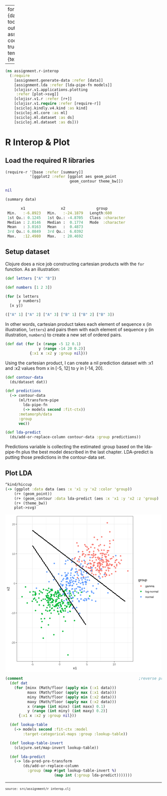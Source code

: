 
---
format:
  html:
    theme: {dark: cyborg, light: yeti}
    toc: true
    toc-depth: 4
    output-file: assignment.r_interop.html
code-block-background: true
base-target-path: temp
include-in-header: {text: '<link rel = "icon" href = "data:," />'}

---
<style></style><style>.printedClojure .sourceCode {
  background-color: transparent;
  border-style: none;
}
</style>
<script src="assignment.r_interop_files/md-default0.js" type="text/javascript"></script><script src="assignment.r_interop_files/md-default1.js" type="text/javascript"></script>

::: {.sourceClojure}
```clojure
(ns assignment.r-interop
  (:require
    [assignment.generate-data :refer [data]]
    [assignment.lda :refer [lda-pipe-fn models]]
    [clojisr.v1.applications.plotting
     :refer [plot->svg]]
    [clojisr.v1.r :refer [r+]]
    [clojisr.v1.require :refer [require-r]]
    [scicloj.kindly.v4.kind :as kind]
    [scicloj.ml.core :as ml]
    [scicloj.ml.dataset :as ds]
    [scicloj.ml.dataset :as ds]))
```
:::



# R Interop & Plot

## Load the required R libraries


::: {.sourceClojure}
```clojure
(require-r '[base :refer [summary]]
           '[ggplot2 :refer [ggplot aes geom_point
                             geom_contour theme_bw]])
```
:::



::: {.printedClojure}
```clojure
nil

```
:::



::: {.sourceClojure}
```clojure
(summary data)
```
:::



::: {.printedClojure}
```clojure
       x1                x2              group          
 Min.   :-6.8923   Min.   :-24.1879   Length:600        
 1st Qu.: 0.1245   1st Qu.: -4.8705   Class :character  
 Median : 2.8146   Median :  0.1774   Mode  :character  
 Mean   : 3.0163   Mean   :  0.4873                     
 3rd Qu.: 6.0849   3rd Qu.:  6.0392                     
 Max.   :12.4980   Max.   : 20.4692                     


```
:::



## Setup dataset
Clojure does a nice job constructing cartesian products with the `for` function. As an illustration:


::: {.sourceClojure}
```clojure
(def letters ["A" "B"])
```
:::



::: {.sourceClojure}
```clojure
(def numbers [1 2 3])
```
:::



::: {.sourceClojure}
```clojure
(for [x letters
      y numbers]
  [x y])
```
:::



::: {.printedClojure}
```clojure
(["A" 1] ["A" 2] ["A" 3] ["B" 1] ["B" 2] ["B" 3])

```
:::


In other words, cartesian product takes each element of sequence x (in illustration, `letters`) and pairs them with each element of sequence y (in illustration, `numbers`) to create a new set of ordered pairs.


::: {.sourceClojure}
```clojure
(def dat (for [x (range -5 12 0.1)
               y (range -14 20 0.2)]
           {:x1 x :x2 y :group nil}))
```
:::


Using the cartesian product, I can create a nil prediction dataset with :x1 and :x2 values from x in [-5, 12] to y in [-14, 20].


::: {.sourceClojure}
```clojure
(def contour-data
  (ds/dataset dat))
```
:::



::: {.sourceClojure}
```clojure
(def predictions
  (-> contour-data
      (ml/transform-pipe
        lda-pipe-fn
        (-> models second :fit-ctx))
      :metamorph/data
      :group
      vec))
```
:::



::: {.sourceClojure}
```clojure
(def lda-predict
  (ds/add-or-replace-column contour-data :group predictions))
```
:::


Predictions variable is collecting the estimated :group based on the lda-pipe-fn plus the best model described in the last chapter. LDA-predict is putting those predictions in the contour-data set.

## Plot LDA


::: {.sourceClojure}
```clojure
^kind/hiccup
(-> (ggplot :data data (aes :x 'x1 :y 'x2 :color 'group))
    (r+ (geom_point))
    (r+ (geom_contour :data lda-predict (aes :x 'x1 :y 'x2 :z 'group) :col "black"))
    (r+ (theme_bw))
    plot->svg)
```
:::


<div style="max-height:600px;overflow-y:auto;"><?xml version="1.0" encoding="UTF-8"?>
<svg xmlns="http://www.w3.org/2000/svg" xmlns:xlink="http://www.w3.org/1999/xlink" width="504pt" height="504pt" viewBox="0 0 504 504" version="1.1">
<defs>
<g>
<symbol overflow="visible" id="glyph0-0">
<path style="stroke:none;" d="M 0.875 -6.046875 L 5.71875 -6.046875 L 5.71875 0 L 0.875 0 Z M 1.203125 -5.71875 L 1.203125 -0.328125 L 5.390625 -0.328125 L 5.390625 -5.71875 Z M 1.203125 -5.71875 "/>
</symbol>
<symbol overflow="visible" id="glyph0-1">
<path style="stroke:none;" d="M 0.390625 -2 L 0.390625 -2.6875 L 2.53125 -2.6875 L 2.53125 -2 Z M 0.390625 -2 "/>
</symbol>
<symbol overflow="visible" id="glyph0-2">
<path style="stroke:none;" d="M 0.4375 0 L 0.4375 -0.546875 C 0.582031 -0.878906 0.757812 -1.171875 0.96875 -1.421875 C 1.1875 -1.679688 1.410156 -1.914062 1.640625 -2.125 C 1.867188 -2.332031 2.097656 -2.523438 2.328125 -2.703125 C 2.554688 -2.878906 2.757812 -3.054688 2.9375 -3.234375 C 3.125 -3.410156 3.273438 -3.597656 3.390625 -3.796875 C 3.503906 -3.992188 3.5625 -4.210938 3.5625 -4.453125 C 3.5625 -4.785156 3.460938 -5.039062 3.265625 -5.21875 C 3.078125 -5.40625 2.804688 -5.5 2.453125 -5.5 C 2.128906 -5.5 1.859375 -5.410156 1.640625 -5.234375 C 1.429688 -5.054688 1.304688 -4.804688 1.265625 -4.484375 L 0.484375 -4.5625 C 0.535156 -5.039062 0.738281 -5.421875 1.09375 -5.703125 C 1.445312 -5.992188 1.898438 -6.140625 2.453125 -6.140625 C 3.066406 -6.140625 3.535156 -5.992188 3.859375 -5.703125 C 4.191406 -5.421875 4.359375 -5.015625 4.359375 -4.484375 C 4.359375 -4.242188 4.300781 -4.007812 4.1875 -3.78125 C 4.082031 -3.550781 3.921875 -3.316406 3.703125 -3.078125 C 3.492188 -2.847656 3.09375 -2.492188 2.5 -2.015625 C 2.164062 -1.742188 1.898438 -1.5 1.703125 -1.28125 C 1.515625 -1.0625 1.378906 -0.851562 1.296875 -0.65625 L 4.453125 -0.65625 L 4.453125 0 Z M 0.4375 0 "/>
</symbol>
<symbol overflow="visible" id="glyph0-3">
<path style="stroke:none;" d="M 4.546875 -3.03125 C 4.546875 -2.019531 4.367188 -1.25 4.015625 -0.71875 C 3.660156 -0.1875 3.132812 0.078125 2.4375 0.078125 C 1.738281 0.078125 1.210938 -0.179688 0.859375 -0.703125 C 0.515625 -1.234375 0.34375 -2.007812 0.34375 -3.03125 C 0.34375 -4.070312 0.507812 -4.847656 0.84375 -5.359375 C 1.1875 -5.878906 1.726562 -6.140625 2.46875 -6.140625 C 3.175781 -6.140625 3.695312 -5.875 4.03125 -5.34375 C 4.375 -4.820312 4.546875 -4.050781 4.546875 -3.03125 Z M 3.765625 -3.03125 C 3.765625 -3.90625 3.660156 -4.535156 3.453125 -4.921875 C 3.253906 -5.316406 2.925781 -5.515625 2.46875 -5.515625 C 1.988281 -5.515625 1.644531 -5.320312 1.4375 -4.9375 C 1.226562 -4.550781 1.125 -3.914062 1.125 -3.03125 C 1.125 -2.164062 1.226562 -1.535156 1.4375 -1.140625 C 1.644531 -0.742188 1.976562 -0.546875 2.4375 -0.546875 C 2.894531 -0.546875 3.226562 -0.75 3.4375 -1.15625 C 3.65625 -1.5625 3.765625 -2.1875 3.765625 -3.03125 Z M 3.765625 -3.03125 "/>
</symbol>
<symbol overflow="visible" id="glyph0-4">
<path style="stroke:none;" d="M 0.671875 0 L 0.671875 -0.65625 L 2.21875 -0.65625 L 2.21875 -5.3125 L 0.84375 -4.34375 L 0.84375 -5.0625 L 2.28125 -6.046875 L 2.984375 -6.046875 L 2.984375 -0.65625 L 4.46875 -0.65625 L 4.46875 0 Z M 0.671875 0 "/>
</symbol>
<symbol overflow="visible" id="glyph0-5">
<path style="stroke:none;" d="M 4.515625 -1.96875 C 4.515625 -1.332031 4.328125 -0.832031 3.953125 -0.46875 C 3.578125 -0.101562 3.050781 0.078125 2.375 0.078125 C 1.8125 0.078125 1.351562 -0.0390625 1 -0.28125 C 0.65625 -0.53125 0.441406 -0.890625 0.359375 -1.359375 L 1.140625 -1.4375 C 1.296875 -0.84375 1.710938 -0.546875 2.390625 -0.546875 C 2.804688 -0.546875 3.128906 -0.671875 3.359375 -0.921875 C 3.597656 -1.171875 3.71875 -1.515625 3.71875 -1.953125 C 3.71875 -2.335938 3.597656 -2.644531 3.359375 -2.875 C 3.128906 -3.113281 2.8125 -3.234375 2.40625 -3.234375 C 2.195312 -3.234375 2.003906 -3.195312 1.828125 -3.125 C 1.648438 -3.0625 1.46875 -2.953125 1.28125 -2.796875 L 0.53125 -2.796875 L 0.734375 -6.046875 L 4.171875 -6.046875 L 4.171875 -5.390625 L 1.4375 -5.390625 L 1.3125 -3.46875 C 1.65625 -3.726562 2.070312 -3.859375 2.5625 -3.859375 C 3.164062 -3.859375 3.640625 -3.679688 3.984375 -3.328125 C 4.335938 -2.984375 4.515625 -2.53125 4.515625 -1.96875 Z M 4.515625 -1.96875 "/>
</symbol>
<symbol overflow="visible" id="glyph0-6">
<path style="stroke:none;" d="M 2.359375 1.828125 C 1.847656 1.828125 1.441406 1.726562 1.140625 1.53125 C 0.835938 1.332031 0.644531 1.046875 0.5625 0.671875 L 1.34375 0.5625 C 1.394531 0.78125 1.507812 0.945312 1.6875 1.0625 C 1.863281 1.175781 2.09375 1.234375 2.375 1.234375 C 3.144531 1.234375 3.53125 0.785156 3.53125 -0.109375 L 3.53125 -0.859375 L 3.515625 -0.859375 C 3.367188 -0.566406 3.164062 -0.34375 2.90625 -0.1875 C 2.65625 -0.0390625 2.363281 0.03125 2.03125 0.03125 C 1.457031 0.03125 1.035156 -0.15625 0.765625 -0.53125 C 0.503906 -0.90625 0.375 -1.5 0.375 -2.3125 C 0.375 -3.132812 0.515625 -3.738281 0.796875 -4.125 C 1.085938 -4.519531 1.523438 -4.71875 2.109375 -4.71875 C 2.441406 -4.71875 2.726562 -4.640625 2.96875 -4.484375 C 3.207031 -4.335938 3.394531 -4.128906 3.53125 -3.859375 L 3.546875 -3.859375 C 3.546875 -3.941406 3.550781 -4.085938 3.5625 -4.296875 C 3.570312 -4.515625 3.582031 -4.628906 3.59375 -4.640625 L 4.328125 -4.640625 C 4.304688 -4.492188 4.296875 -4.175781 4.296875 -3.6875 L 4.296875 -0.140625 C 4.296875 1.171875 3.648438 1.828125 2.359375 1.828125 Z M 3.53125 -2.328125 C 3.53125 -2.703125 3.476562 -3.023438 3.375 -3.296875 C 3.269531 -3.578125 3.125 -3.785156 2.9375 -3.921875 C 2.75 -4.066406 2.535156 -4.140625 2.296875 -4.140625 C 1.898438 -4.140625 1.613281 -3.992188 1.4375 -3.703125 C 1.257812 -3.421875 1.171875 -2.960938 1.171875 -2.328125 C 1.171875 -1.691406 1.253906 -1.234375 1.421875 -0.953125 C 1.585938 -0.671875 1.878906 -0.53125 2.296875 -0.53125 C 2.535156 -0.53125 2.75 -0.601562 2.9375 -0.75 C 3.125 -0.894531 3.269531 -1.097656 3.375 -1.359375 C 3.476562 -1.628906 3.53125 -1.953125 3.53125 -2.328125 Z M 3.53125 -2.328125 "/>
</symbol>
<symbol overflow="visible" id="glyph0-7">
<path style="stroke:none;" d="M 1.78125 0.078125 C 1.3125 0.078125 0.957031 -0.0390625 0.71875 -0.28125 C 0.488281 -0.53125 0.375 -0.867188 0.375 -1.296875 C 0.375 -1.773438 0.53125 -2.144531 0.84375 -2.40625 C 1.164062 -2.664062 1.675781 -2.800781 2.375 -2.8125 L 3.421875 -2.828125 L 3.421875 -3.09375 C 3.421875 -3.46875 3.335938 -3.734375 3.171875 -3.890625 C 3.015625 -4.054688 2.765625 -4.140625 2.421875 -4.140625 C 2.078125 -4.140625 1.828125 -4.082031 1.671875 -3.96875 C 1.515625 -3.851562 1.421875 -3.664062 1.390625 -3.40625 L 0.578125 -3.484375 C 0.710938 -4.316406 1.332031 -4.734375 2.4375 -4.734375 C 3.019531 -4.734375 3.457031 -4.597656 3.75 -4.328125 C 4.050781 -4.066406 4.203125 -3.679688 4.203125 -3.171875 L 4.203125 -1.171875 C 4.203125 -0.941406 4.234375 -0.769531 4.296875 -0.65625 C 4.359375 -0.539062 4.472656 -0.484375 4.640625 -0.484375 C 4.710938 -0.484375 4.796875 -0.488281 4.890625 -0.5 L 4.890625 -0.03125 C 4.691406 0.0195312 4.492188 0.046875 4.296875 0.046875 C 4.003906 0.046875 3.789062 -0.0234375 3.65625 -0.171875 C 3.53125 -0.328125 3.460938 -0.566406 3.453125 -0.890625 L 3.421875 -0.890625 C 3.222656 -0.535156 2.992188 -0.285156 2.734375 -0.140625 C 2.472656 0.00390625 2.15625 0.078125 1.78125 0.078125 Z M 1.953125 -0.5 C 2.234375 -0.5 2.484375 -0.5625 2.703125 -0.6875 C 2.929688 -0.8125 3.109375 -0.988281 3.234375 -1.21875 C 3.359375 -1.445312 3.421875 -1.675781 3.421875 -1.90625 L 3.421875 -2.296875 L 2.578125 -2.28125 C 2.210938 -2.269531 1.9375 -2.226562 1.75 -2.15625 C 1.5625 -2.09375 1.414062 -1.988281 1.3125 -1.84375 C 1.21875 -1.695312 1.171875 -1.507812 1.171875 -1.28125 C 1.171875 -1.03125 1.238281 -0.835938 1.375 -0.703125 C 1.507812 -0.566406 1.703125 -0.5 1.953125 -0.5 Z M 1.953125 -0.5 "/>
</symbol>
<symbol overflow="visible" id="glyph0-8">
<path style="stroke:none;" d="M 3.296875 0 L 3.296875 -2.953125 C 3.296875 -3.398438 3.234375 -3.707031 3.109375 -3.875 C 2.984375 -4.050781 2.765625 -4.140625 2.453125 -4.140625 C 2.117188 -4.140625 1.851562 -4.007812 1.65625 -3.75 C 1.46875 -3.5 1.375 -3.144531 1.375 -2.6875 L 1.375 0 L 0.609375 0 L 0.609375 -3.65625 C 0.609375 -4.195312 0.597656 -4.523438 0.578125 -4.640625 L 1.3125 -4.640625 C 1.3125 -4.628906 1.3125 -4.59375 1.3125 -4.53125 C 1.320312 -4.46875 1.328125 -4.394531 1.328125 -4.3125 C 1.335938 -4.226562 1.34375 -4.078125 1.34375 -3.859375 L 1.359375 -3.859375 C 1.523438 -4.179688 1.710938 -4.40625 1.921875 -4.53125 C 2.140625 -4.664062 2.40625 -4.734375 2.71875 -4.734375 C 3.070312 -4.734375 3.347656 -4.660156 3.546875 -4.515625 C 3.753906 -4.378906 3.898438 -4.160156 3.984375 -3.859375 L 4 -3.859375 C 4.15625 -4.171875 4.347656 -4.394531 4.578125 -4.53125 C 4.804688 -4.664062 5.082031 -4.734375 5.40625 -4.734375 C 5.875 -4.734375 6.210938 -4.601562 6.421875 -4.34375 C 6.640625 -4.09375 6.75 -3.675781 6.75 -3.09375 L 6.75 0 L 5.984375 0 L 5.984375 -2.953125 C 5.984375 -3.398438 5.921875 -3.707031 5.796875 -3.875 C 5.671875 -4.050781 5.453125 -4.140625 5.140625 -4.140625 C 4.796875 -4.140625 4.53125 -4.015625 4.34375 -3.765625 C 4.15625 -3.515625 4.0625 -3.15625 4.0625 -2.6875 L 4.0625 0 Z M 3.296875 0 "/>
</symbol>
<symbol overflow="visible" id="glyph0-9">
<path style="stroke:none;" d="M 0.59375 0 L 0.59375 -6.375 L 1.359375 -6.375 L 1.359375 0 Z M 0.59375 0 "/>
</symbol>
<symbol overflow="visible" id="glyph0-10">
<path style="stroke:none;" d="M 4.515625 -2.328125 C 4.515625 -1.515625 4.335938 -0.910156 3.984375 -0.515625 C 3.628906 -0.117188 3.109375 0.078125 2.421875 0.078125 C 1.742188 0.078125 1.234375 -0.125 0.890625 -0.53125 C 0.546875 -0.945312 0.375 -1.546875 0.375 -2.328125 C 0.375 -3.929688 1.066406 -4.734375 2.453125 -4.734375 C 3.160156 -4.734375 3.679688 -4.535156 4.015625 -4.140625 C 4.347656 -3.753906 4.515625 -3.148438 4.515625 -2.328125 Z M 3.71875 -2.328125 C 3.71875 -2.972656 3.617188 -3.4375 3.421875 -3.71875 C 3.234375 -4.007812 2.914062 -4.15625 2.46875 -4.15625 C 2.007812 -4.15625 1.679688 -4.003906 1.484375 -3.703125 C 1.285156 -3.410156 1.1875 -2.953125 1.1875 -2.328125 C 1.1875 -1.710938 1.285156 -1.25 1.484375 -0.9375 C 1.679688 -0.632812 1.992188 -0.484375 2.421875 -0.484375 C 2.878906 -0.484375 3.207031 -0.628906 3.40625 -0.921875 C 3.613281 -1.222656 3.71875 -1.691406 3.71875 -2.328125 Z M 3.71875 -2.328125 "/>
</symbol>
<symbol overflow="visible" id="glyph0-11">
<path style="stroke:none;" d="M 3.546875 0 L 3.546875 -2.953125 C 3.546875 -3.253906 3.515625 -3.488281 3.453125 -3.65625 C 3.390625 -3.820312 3.289062 -3.941406 3.15625 -4.015625 C 3.03125 -4.097656 2.835938 -4.140625 2.578125 -4.140625 C 2.210938 -4.140625 1.921875 -4.007812 1.703125 -3.75 C 1.492188 -3.5 1.390625 -3.144531 1.390625 -2.6875 L 1.390625 0 L 0.609375 0 L 0.609375 -3.65625 C 0.609375 -4.195312 0.597656 -4.523438 0.578125 -4.640625 L 1.3125 -4.640625 C 1.3125 -4.628906 1.3125 -4.59375 1.3125 -4.53125 C 1.320312 -4.46875 1.328125 -4.394531 1.328125 -4.3125 C 1.335938 -4.226562 1.34375 -4.078125 1.34375 -3.859375 L 1.359375 -3.859375 C 1.535156 -4.171875 1.738281 -4.394531 1.96875 -4.53125 C 2.207031 -4.664062 2.5 -4.734375 2.84375 -4.734375 C 3.351562 -4.734375 3.726562 -4.601562 3.96875 -4.34375 C 4.207031 -4.09375 4.328125 -3.675781 4.328125 -3.09375 L 4.328125 0 Z M 3.546875 0 "/>
</symbol>
<symbol overflow="visible" id="glyph0-12">
<path style="stroke:none;" d="M 0.609375 0 L 0.609375 -3.5625 C 0.609375 -3.894531 0.597656 -4.253906 0.578125 -4.640625 L 1.3125 -4.640625 C 1.332031 -4.117188 1.34375 -3.804688 1.34375 -3.703125 L 1.359375 -3.703125 C 1.484375 -4.097656 1.625 -4.367188 1.78125 -4.515625 C 1.945312 -4.660156 2.175781 -4.734375 2.46875 -4.734375 C 2.570312 -4.734375 2.675781 -4.71875 2.78125 -4.6875 L 2.78125 -3.984375 C 2.675781 -4.015625 2.539062 -4.03125 2.375 -4.03125 C 2.050781 -4.03125 1.804688 -3.890625 1.640625 -3.609375 C 1.472656 -3.335938 1.390625 -2.941406 1.390625 -2.421875 L 1.390625 0 Z M 0.609375 0 "/>
</symbol>
<symbol overflow="visible" id="glyph1-0">
<path style="stroke:none;" d="M 1.09375 -7.5625 L 7.140625 -7.5625 L 7.140625 0 L 1.09375 0 Z M 1.515625 -7.15625 L 1.515625 -0.40625 L 6.734375 -0.40625 L 6.734375 -7.15625 Z M 1.515625 -7.15625 "/>
</symbol>
<symbol overflow="visible" id="glyph1-1">
<path style="stroke:none;" d="M 4.296875 0 L 2.734375 -2.390625 L 1.171875 0 L 0.125 0 L 2.1875 -2.984375 L 0.21875 -5.8125 L 1.296875 -5.8125 L 2.734375 -3.546875 L 4.171875 -5.8125 L 5.265625 -5.8125 L 3.28125 -3 L 5.375 0 Z M 4.296875 0 "/>
</symbol>
<symbol overflow="visible" id="glyph1-2">
<path style="stroke:none;" d="M 0.84375 0 L 0.84375 -0.828125 L 2.765625 -0.828125 L 2.765625 -6.640625 L 1.0625 -5.421875 L 1.0625 -6.34375 L 2.84375 -7.5625 L 3.734375 -7.5625 L 3.734375 -0.828125 L 5.578125 -0.828125 L 5.578125 0 Z M 0.84375 0 "/>
</symbol>
<symbol overflow="visible" id="glyph1-3">
<path style="stroke:none;" d="M 2.9375 2.28125 C 2.3125 2.28125 1.804688 2.15625 1.421875 1.90625 C 1.046875 1.65625 0.804688 1.300781 0.703125 0.84375 L 1.671875 0.703125 C 1.734375 0.972656 1.875 1.179688 2.09375 1.328125 C 2.320312 1.472656 2.613281 1.546875 2.96875 1.546875 C 3.9375 1.546875 4.421875 0.984375 4.421875 -0.140625 L 4.421875 -1.078125 L 4.40625 -1.078125 C 4.21875 -0.703125 3.960938 -0.421875 3.640625 -0.234375 C 3.328125 -0.046875 2.957031 0.046875 2.53125 0.046875 C 1.820312 0.046875 1.300781 -0.1875 0.96875 -0.65625 C 0.632812 -1.132812 0.46875 -1.878906 0.46875 -2.890625 C 0.46875 -3.921875 0.644531 -4.679688 1 -5.171875 C 1.363281 -5.660156 1.910156 -5.90625 2.640625 -5.90625 C 3.054688 -5.90625 3.414062 -5.8125 3.71875 -5.625 C 4.019531 -5.4375 4.253906 -5.164062 4.421875 -4.8125 C 4.421875 -4.925781 4.425781 -5.113281 4.4375 -5.375 C 4.457031 -5.644531 4.472656 -5.789062 4.484375 -5.8125 L 5.40625 -5.8125 C 5.382812 -5.613281 5.375 -5.210938 5.375 -4.609375 L 5.375 -0.171875 C 5.375 1.460938 4.5625 2.28125 2.9375 2.28125 Z M 4.421875 -2.90625 C 4.421875 -3.375 4.351562 -3.78125 4.21875 -4.125 C 4.09375 -4.46875 3.910156 -4.726562 3.671875 -4.90625 C 3.441406 -5.09375 3.175781 -5.1875 2.875 -5.1875 C 2.382812 -5.1875 2.023438 -5.003906 1.796875 -4.640625 C 1.578125 -4.285156 1.46875 -3.707031 1.46875 -2.90625 C 1.46875 -2.113281 1.570312 -1.539062 1.78125 -1.1875 C 1.988281 -0.84375 2.347656 -0.671875 2.859375 -0.671875 C 3.160156 -0.671875 3.429688 -0.757812 3.671875 -0.9375 C 3.910156 -1.113281 4.09375 -1.367188 4.21875 -1.703125 C 4.351562 -2.046875 4.421875 -2.445312 4.421875 -2.90625 Z M 4.421875 -2.90625 "/>
</symbol>
<symbol overflow="visible" id="glyph1-4">
<path style="stroke:none;" d="M 0.765625 0 L 0.765625 -4.453125 C 0.765625 -4.867188 0.753906 -5.320312 0.734375 -5.8125 L 1.640625 -5.8125 C 1.671875 -5.15625 1.6875 -4.757812 1.6875 -4.625 L 1.703125 -4.625 C 1.859375 -5.125 2.035156 -5.460938 2.234375 -5.640625 C 2.441406 -5.828125 2.726562 -5.921875 3.09375 -5.921875 C 3.21875 -5.921875 3.347656 -5.898438 3.484375 -5.859375 L 3.484375 -4.984375 C 3.347656 -5.015625 3.175781 -5.03125 2.96875 -5.03125 C 2.5625 -5.03125 2.253906 -4.859375 2.046875 -4.515625 C 1.835938 -4.171875 1.734375 -3.675781 1.734375 -3.03125 L 1.734375 0 Z M 0.765625 0 "/>
</symbol>
<symbol overflow="visible" id="glyph1-5">
<path style="stroke:none;" d="M 5.65625 -2.90625 C 5.65625 -1.894531 5.429688 -1.140625 4.984375 -0.640625 C 4.535156 -0.140625 3.882812 0.109375 3.03125 0.109375 C 2.1875 0.109375 1.546875 -0.144531 1.109375 -0.65625 C 0.679688 -1.175781 0.46875 -1.925781 0.46875 -2.90625 C 0.46875 -4.914062 1.332031 -5.921875 3.0625 -5.921875 C 3.957031 -5.921875 4.613281 -5.675781 5.03125 -5.1875 C 5.445312 -4.695312 5.65625 -3.9375 5.65625 -2.90625 Z M 4.640625 -2.90625 C 4.640625 -3.707031 4.519531 -4.289062 4.28125 -4.65625 C 4.039062 -5.019531 3.640625 -5.203125 3.078125 -5.203125 C 2.515625 -5.203125 2.109375 -5.015625 1.859375 -4.640625 C 1.609375 -4.273438 1.484375 -3.695312 1.484375 -2.90625 C 1.484375 -2.144531 1.601562 -1.570312 1.84375 -1.1875 C 2.09375 -0.800781 2.488281 -0.609375 3.03125 -0.609375 C 3.601562 -0.609375 4.015625 -0.789062 4.265625 -1.15625 C 4.515625 -1.53125 4.640625 -2.113281 4.640625 -2.90625 Z M 4.640625 -2.90625 "/>
</symbol>
<symbol overflow="visible" id="glyph1-6">
<path style="stroke:none;" d="M 1.6875 -5.8125 L 1.6875 -2.125 C 1.6875 -1.738281 1.722656 -1.441406 1.796875 -1.234375 C 1.867188 -1.023438 1.988281 -0.875 2.15625 -0.78125 C 2.320312 -0.6875 2.566406 -0.640625 2.890625 -0.640625 C 3.347656 -0.640625 3.710938 -0.796875 3.984375 -1.109375 C 4.253906 -1.429688 4.390625 -1.875 4.390625 -2.4375 L 4.390625 -5.8125 L 5.359375 -5.8125 L 5.359375 -1.234375 C 5.359375 -0.554688 5.367188 -0.144531 5.390625 0 L 4.46875 0 C 4.46875 -0.0195312 4.460938 -0.0664062 4.453125 -0.140625 C 4.453125 -0.222656 4.445312 -0.3125 4.4375 -0.40625 C 4.4375 -0.507812 4.4375 -0.707031 4.4375 -1 L 4.421875 -1 C 4.191406 -0.59375 3.929688 -0.304688 3.640625 -0.140625 C 3.347656 0.0234375 2.988281 0.109375 2.5625 0.109375 C 1.914062 0.109375 1.445312 -0.046875 1.15625 -0.359375 C 0.863281 -0.679688 0.71875 -1.207031 0.71875 -1.9375 L 0.71875 -5.8125 Z M 1.6875 -5.8125 "/>
</symbol>
<symbol overflow="visible" id="glyph1-7">
<path style="stroke:none;" d="M 5.65625 -2.9375 C 5.65625 -0.90625 4.941406 0.109375 3.515625 0.109375 C 2.617188 0.109375 2.019531 -0.226562 1.71875 -0.90625 L 1.6875 -0.90625 C 1.695312 -0.875 1.703125 -0.566406 1.703125 0.015625 L 1.703125 2.28125 L 0.734375 2.28125 L 0.734375 -4.625 C 0.734375 -5.21875 0.722656 -5.613281 0.703125 -5.8125 L 1.640625 -5.8125 C 1.648438 -5.800781 1.65625 -5.75 1.65625 -5.65625 C 1.664062 -5.570312 1.675781 -5.4375 1.6875 -5.25 C 1.695312 -5.070312 1.703125 -4.945312 1.703125 -4.875 L 1.71875 -4.875 C 1.894531 -5.238281 2.125 -5.5 2.40625 -5.65625 C 2.6875 -5.820312 3.054688 -5.90625 3.515625 -5.90625 C 4.234375 -5.90625 4.769531 -5.664062 5.125 -5.1875 C 5.476562 -4.707031 5.65625 -3.957031 5.65625 -2.9375 Z M 4.640625 -2.90625 C 4.640625 -3.71875 4.53125 -4.296875 4.3125 -4.640625 C 4.09375 -4.992188 3.742188 -5.171875 3.265625 -5.171875 C 2.890625 -5.171875 2.59375 -5.085938 2.375 -4.921875 C 2.15625 -4.765625 1.988281 -4.515625 1.875 -4.171875 C 1.757812 -3.828125 1.703125 -3.382812 1.703125 -2.84375 C 1.703125 -2.070312 1.820312 -1.503906 2.0625 -1.140625 C 2.3125 -0.785156 2.710938 -0.609375 3.265625 -0.609375 C 3.742188 -0.609375 4.09375 -0.785156 4.3125 -1.140625 C 4.53125 -1.492188 4.640625 -2.082031 4.640625 -2.90625 Z M 4.640625 -2.90625 "/>
</symbol>
<symbol overflow="visible" id="glyph2-0">
<path style="stroke:none;" d="M -7.5625 -1.09375 L -7.5625 -7.140625 L 0 -7.140625 L 0 -1.09375 Z M -7.15625 -1.515625 L -0.40625 -1.515625 L -0.40625 -6.734375 L -7.15625 -6.734375 Z M -7.15625 -1.515625 "/>
</symbol>
<symbol overflow="visible" id="glyph2-1">
<path style="stroke:none;" d="M 0 -4.296875 L -2.390625 -2.734375 L 0 -1.171875 L 0 -0.125 L -2.984375 -2.1875 L -5.8125 -0.21875 L -5.8125 -1.296875 L -3.546875 -2.734375 L -5.8125 -4.171875 L -5.8125 -5.265625 L -3 -3.28125 L 0 -5.375 Z M 0 -4.296875 "/>
</symbol>
<symbol overflow="visible" id="glyph2-2">
<path style="stroke:none;" d="M 0 -0.546875 L -0.6875 -0.546875 C -1.101562 -0.734375 -1.46875 -0.957031 -1.78125 -1.21875 C -2.101562 -1.476562 -2.394531 -1.753906 -2.65625 -2.046875 C -2.914062 -2.335938 -3.15625 -2.625 -3.375 -2.90625 C -3.601562 -3.195312 -3.828125 -3.457031 -4.046875 -3.6875 C -4.273438 -3.914062 -4.507812 -4.097656 -4.75 -4.234375 C -4.988281 -4.378906 -5.265625 -4.453125 -5.578125 -4.453125 C -5.992188 -4.453125 -6.316406 -4.328125 -6.546875 -4.078125 C -6.773438 -3.835938 -6.890625 -3.503906 -6.890625 -3.078125 C -6.890625 -2.660156 -6.773438 -2.316406 -6.546875 -2.046875 C -6.328125 -1.785156 -6.015625 -1.628906 -5.609375 -1.578125 L -5.703125 -0.59375 C -6.304688 -0.664062 -6.785156 -0.921875 -7.140625 -1.359375 C -7.503906 -1.804688 -7.6875 -2.378906 -7.6875 -3.078125 C -7.6875 -3.835938 -7.503906 -4.421875 -7.140625 -4.828125 C -6.773438 -5.242188 -6.265625 -5.453125 -5.609375 -5.453125 C -5.316406 -5.453125 -5.023438 -5.382812 -4.734375 -5.25 C -4.441406 -5.113281 -4.148438 -4.910156 -3.859375 -4.640625 C -3.566406 -4.378906 -3.117188 -3.875 -2.515625 -3.125 C -2.179688 -2.71875 -1.878906 -2.390625 -1.609375 -2.140625 C -1.335938 -1.898438 -1.078125 -1.722656 -0.828125 -1.609375 L -0.828125 -5.5625 L 0 -5.5625 Z M 0 -0.546875 "/>
</symbol>
</g>
<clipPath id="clip1">
  <path d="M 37.152344 5.480469 L 411.84375 5.480469 L 411.84375 470.851562 L 37.152344 470.851562 Z M 37.152344 5.480469 "/>
</clipPath>
<clipPath id="clip2">
  <path d="M 37.152344 457 L 411.84375 457 L 411.84375 458 L 37.152344 458 Z M 37.152344 457 "/>
</clipPath>
<clipPath id="clip3">
  <path d="M 37.152344 362 L 411.84375 362 L 411.84375 363 L 37.152344 363 Z M 37.152344 362 "/>
</clipPath>
<clipPath id="clip4">
  <path d="M 37.152344 267 L 411.84375 267 L 411.84375 269 L 37.152344 269 Z M 37.152344 267 "/>
</clipPath>
<clipPath id="clip5">
  <path d="M 37.152344 172 L 411.84375 172 L 411.84375 174 L 37.152344 174 Z M 37.152344 172 "/>
</clipPath>
<clipPath id="clip6">
  <path d="M 37.152344 78 L 411.84375 78 L 411.84375 79 L 37.152344 79 Z M 37.152344 78 "/>
</clipPath>
<clipPath id="clip7">
  <path d="M 43 5.480469 L 44 5.480469 L 44 470.851562 L 43 470.851562 Z M 43 5.480469 "/>
</clipPath>
<clipPath id="clip8">
  <path d="M 131 5.480469 L 132 5.480469 L 132 470.851562 L 131 470.851562 Z M 131 5.480469 "/>
</clipPath>
<clipPath id="clip9">
  <path d="M 218 5.480469 L 220 5.480469 L 220 470.851562 L 218 470.851562 Z M 218 5.480469 "/>
</clipPath>
<clipPath id="clip10">
  <path d="M 306 5.480469 L 308 5.480469 L 308 470.851562 L 306 470.851562 Z M 306 5.480469 "/>
</clipPath>
<clipPath id="clip11">
  <path d="M 394 5.480469 L 396 5.480469 L 396 470.851562 L 394 470.851562 Z M 394 5.480469 "/>
</clipPath>
<clipPath id="clip12">
  <path d="M 37.152344 409 L 411.84375 409 L 411.84375 411 L 37.152344 411 Z M 37.152344 409 "/>
</clipPath>
<clipPath id="clip13">
  <path d="M 37.152344 314 L 411.84375 314 L 411.84375 316 L 37.152344 316 Z M 37.152344 314 "/>
</clipPath>
<clipPath id="clip14">
  <path d="M 37.152344 220 L 411.84375 220 L 411.84375 222 L 37.152344 222 Z M 37.152344 220 "/>
</clipPath>
<clipPath id="clip15">
  <path d="M 37.152344 125 L 411.84375 125 L 411.84375 127 L 37.152344 127 Z M 37.152344 125 "/>
</clipPath>
<clipPath id="clip16">
  <path d="M 37.152344 30 L 411.84375 30 L 411.84375 32 L 37.152344 32 Z M 37.152344 30 "/>
</clipPath>
<clipPath id="clip17">
  <path d="M 86 5.480469 L 88 5.480469 L 88 470.851562 L 86 470.851562 Z M 86 5.480469 "/>
</clipPath>
<clipPath id="clip18">
  <path d="M 174 5.480469 L 176 5.480469 L 176 470.851562 L 174 470.851562 Z M 174 5.480469 "/>
</clipPath>
<clipPath id="clip19">
  <path d="M 262 5.480469 L 264 5.480469 L 264 470.851562 L 262 470.851562 Z M 262 5.480469 "/>
</clipPath>
<clipPath id="clip20">
  <path d="M 350 5.480469 L 352 5.480469 L 352 470.851562 L 350 470.851562 Z M 350 5.480469 "/>
</clipPath>
<clipPath id="clip21">
  <path d="M 37.152344 5.480469 L 411.84375 5.480469 L 411.84375 470.851562 L 37.152344 470.851562 Z M 37.152344 5.480469 "/>
</clipPath>
</defs>
<g id="surface56">
<rect x="0" y="0" width="504" height="504" style="fill:rgb(100%,100%,100%);fill-opacity:1;stroke:none;"/>
<rect x="0" y="0" width="504" height="504" style="fill:rgb(100%,100%,100%);fill-opacity:1;stroke:none;"/>
<path style="fill:none;stroke-width:1.066978;stroke-linecap:round;stroke-linejoin:round;stroke:rgb(100%,100%,100%);stroke-opacity:1;stroke-miterlimit:10;" d="M 0 504 L 504 504 L 504 0 L 0 0 Z M 0 504 "/>
<g clip-path="url(#clip1)" clip-rule="nonzero">
<path style=" stroke:none;fill-rule:nonzero;fill:rgb(100%,100%,100%);fill-opacity:1;" d="M 37.152344 470.847656 L 411.84375 470.847656 L 411.84375 5.476562 L 37.152344 5.476562 Z M 37.152344 470.847656 "/>
</g>
<g clip-path="url(#clip2)" clip-rule="nonzero">
<path style="fill:none;stroke-width:0.533489;stroke-linecap:butt;stroke-linejoin:round;stroke:rgb(92.156863%,92.156863%,92.156863%);stroke-opacity:1;stroke-miterlimit:10;" d="M 37.152344 457.390625 L 411.84375 457.390625 "/>
</g>
<g clip-path="url(#clip3)" clip-rule="nonzero">
<path style="fill:none;stroke-width:0.533489;stroke-linecap:butt;stroke-linejoin:round;stroke:rgb(92.156863%,92.156863%,92.156863%);stroke-opacity:1;stroke-miterlimit:10;" d="M 37.152344 362.652344 L 411.84375 362.652344 "/>
</g>
<g clip-path="url(#clip4)" clip-rule="nonzero">
<path style="fill:none;stroke-width:0.533489;stroke-linecap:butt;stroke-linejoin:round;stroke:rgb(92.156863%,92.156863%,92.156863%);stroke-opacity:1;stroke-miterlimit:10;" d="M 37.152344 267.917969 L 411.84375 267.917969 "/>
</g>
<g clip-path="url(#clip5)" clip-rule="nonzero">
<path style="fill:none;stroke-width:0.533489;stroke-linecap:butt;stroke-linejoin:round;stroke:rgb(92.156863%,92.156863%,92.156863%);stroke-opacity:1;stroke-miterlimit:10;" d="M 37.152344 173.179688 L 411.84375 173.179688 "/>
</g>
<g clip-path="url(#clip6)" clip-rule="nonzero">
<path style="fill:none;stroke-width:0.533489;stroke-linecap:butt;stroke-linejoin:round;stroke:rgb(92.156863%,92.156863%,92.156863%);stroke-opacity:1;stroke-miterlimit:10;" d="M 37.152344 78.445312 L 411.84375 78.445312 "/>
</g>
<g clip-path="url(#clip7)" clip-rule="nonzero">
<path style="fill:none;stroke-width:0.533489;stroke-linecap:butt;stroke-linejoin:round;stroke:rgb(92.156863%,92.156863%,92.156863%);stroke-opacity:1;stroke-miterlimit:10;" d="M 43.507812 470.847656 L 43.507812 5.480469 "/>
</g>
<g clip-path="url(#clip8)" clip-rule="nonzero">
<path style="fill:none;stroke-width:0.533489;stroke-linecap:butt;stroke-linejoin:round;stroke:rgb(92.156863%,92.156863%,92.156863%);stroke-opacity:1;stroke-miterlimit:10;" d="M 131.34375 470.847656 L 131.34375 5.480469 "/>
</g>
<g clip-path="url(#clip9)" clip-rule="nonzero">
<path style="fill:none;stroke-width:0.533489;stroke-linecap:butt;stroke-linejoin:round;stroke:rgb(92.156863%,92.156863%,92.156863%);stroke-opacity:1;stroke-miterlimit:10;" d="M 219.175781 470.847656 L 219.175781 5.480469 "/>
</g>
<g clip-path="url(#clip10)" clip-rule="nonzero">
<path style="fill:none;stroke-width:0.533489;stroke-linecap:butt;stroke-linejoin:round;stroke:rgb(92.156863%,92.156863%,92.156863%);stroke-opacity:1;stroke-miterlimit:10;" d="M 307.011719 470.847656 L 307.011719 5.480469 "/>
</g>
<g clip-path="url(#clip11)" clip-rule="nonzero">
<path style="fill:none;stroke-width:0.533489;stroke-linecap:butt;stroke-linejoin:round;stroke:rgb(92.156863%,92.156863%,92.156863%);stroke-opacity:1;stroke-miterlimit:10;" d="M 394.847656 470.847656 L 394.847656 5.480469 "/>
</g>
<g clip-path="url(#clip12)" clip-rule="nonzero">
<path style="fill:none;stroke-width:1.066978;stroke-linecap:butt;stroke-linejoin:round;stroke:rgb(92.156863%,92.156863%,92.156863%);stroke-opacity:1;stroke-miterlimit:10;" d="M 37.152344 410.019531 L 411.84375 410.019531 "/>
</g>
<g clip-path="url(#clip13)" clip-rule="nonzero">
<path style="fill:none;stroke-width:1.066978;stroke-linecap:butt;stroke-linejoin:round;stroke:rgb(92.156863%,92.156863%,92.156863%);stroke-opacity:1;stroke-miterlimit:10;" d="M 37.152344 315.285156 L 411.84375 315.285156 "/>
</g>
<g clip-path="url(#clip14)" clip-rule="nonzero">
<path style="fill:none;stroke-width:1.066978;stroke-linecap:butt;stroke-linejoin:round;stroke:rgb(92.156863%,92.156863%,92.156863%);stroke-opacity:1;stroke-miterlimit:10;" d="M 37.152344 220.550781 L 411.84375 220.550781 "/>
</g>
<g clip-path="url(#clip15)" clip-rule="nonzero">
<path style="fill:none;stroke-width:1.066978;stroke-linecap:butt;stroke-linejoin:round;stroke:rgb(92.156863%,92.156863%,92.156863%);stroke-opacity:1;stroke-miterlimit:10;" d="M 37.152344 125.8125 L 411.84375 125.8125 "/>
</g>
<g clip-path="url(#clip16)" clip-rule="nonzero">
<path style="fill:none;stroke-width:1.066978;stroke-linecap:butt;stroke-linejoin:round;stroke:rgb(92.156863%,92.156863%,92.156863%);stroke-opacity:1;stroke-miterlimit:10;" d="M 37.152344 31.078125 L 411.84375 31.078125 "/>
</g>
<g clip-path="url(#clip17)" clip-rule="nonzero">
<path style="fill:none;stroke-width:1.066978;stroke-linecap:butt;stroke-linejoin:round;stroke:rgb(92.156863%,92.156863%,92.156863%);stroke-opacity:1;stroke-miterlimit:10;" d="M 87.425781 470.847656 L 87.425781 5.480469 "/>
</g>
<g clip-path="url(#clip18)" clip-rule="nonzero">
<path style="fill:none;stroke-width:1.066978;stroke-linecap:butt;stroke-linejoin:round;stroke:rgb(92.156863%,92.156863%,92.156863%);stroke-opacity:1;stroke-miterlimit:10;" d="M 175.257812 470.847656 L 175.257812 5.480469 "/>
</g>
<g clip-path="url(#clip19)" clip-rule="nonzero">
<path style="fill:none;stroke-width:1.066978;stroke-linecap:butt;stroke-linejoin:round;stroke:rgb(92.156863%,92.156863%,92.156863%);stroke-opacity:1;stroke-miterlimit:10;" d="M 263.09375 470.847656 L 263.09375 5.480469 "/>
</g>
<g clip-path="url(#clip20)" clip-rule="nonzero">
<path style="fill:none;stroke-width:1.066978;stroke-linecap:butt;stroke-linejoin:round;stroke:rgb(92.156863%,92.156863%,92.156863%);stroke-opacity:1;stroke-miterlimit:10;" d="M 350.929688 470.847656 L 350.929688 5.480469 "/>
</g>
<path style="fill-rule:nonzero;fill:rgb(97.254902%,46.27451%,42.745098%);fill-opacity:1;stroke-width:0.708661;stroke-linecap:round;stroke-linejoin:round;stroke:rgb(97.254902%,46.27451%,42.745098%);stroke-opacity:1;stroke-miterlimit:10;" d="M 277.71875 104.933594 C 277.71875 107.539062 273.808594 107.539062 273.808594 104.933594 C 273.808594 102.328125 277.71875 102.328125 277.71875 104.933594 "/>
<path style="fill-rule:nonzero;fill:rgb(97.254902%,46.27451%,42.745098%);fill-opacity:1;stroke-width:0.708661;stroke-linecap:round;stroke-linejoin:round;stroke:rgb(97.254902%,46.27451%,42.745098%);stroke-opacity:1;stroke-miterlimit:10;" d="M 371.175781 157.207031 C 371.175781 159.8125 367.265625 159.8125 367.265625 157.207031 C 367.265625 154.601562 371.175781 154.601562 371.175781 157.207031 "/>
<path style="fill-rule:nonzero;fill:rgb(97.254902%,46.27451%,42.745098%);fill-opacity:1;stroke-width:0.708661;stroke-linecap:round;stroke-linejoin:round;stroke:rgb(97.254902%,46.27451%,42.745098%);stroke-opacity:1;stroke-miterlimit:10;" d="M 313.882812 137.246094 C 313.882812 139.851562 309.976562 139.851562 309.976562 137.246094 C 309.976562 134.640625 313.882812 134.640625 313.882812 137.246094 "/>
<path style="fill-rule:nonzero;fill:rgb(97.254902%,46.27451%,42.745098%);fill-opacity:1;stroke-width:0.708661;stroke-linecap:round;stroke-linejoin:round;stroke:rgb(97.254902%,46.27451%,42.745098%);stroke-opacity:1;stroke-miterlimit:10;" d="M 258.820312 150.675781 C 258.820312 153.28125 254.910156 153.28125 254.910156 150.675781 C 254.910156 148.066406 258.820312 148.066406 258.820312 150.675781 "/>
<path style="fill-rule:nonzero;fill:rgb(97.254902%,46.27451%,42.745098%);fill-opacity:1;stroke-width:0.708661;stroke-linecap:round;stroke-linejoin:round;stroke:rgb(97.254902%,46.27451%,42.745098%);stroke-opacity:1;stroke-miterlimit:10;" d="M 324.191406 198.261719 C 324.191406 200.867188 320.28125 200.867188 320.28125 198.261719 C 320.28125 195.65625 324.191406 195.65625 324.191406 198.261719 "/>
<path style="fill-rule:nonzero;fill:rgb(97.254902%,46.27451%,42.745098%);fill-opacity:1;stroke-width:0.708661;stroke-linecap:round;stroke-linejoin:round;stroke:rgb(97.254902%,46.27451%,42.745098%);stroke-opacity:1;stroke-miterlimit:10;" d="M 340.777344 142.128906 C 340.777344 144.734375 336.867188 144.734375 336.867188 142.128906 C 336.867188 139.523438 340.777344 139.523438 340.777344 142.128906 "/>
<path style="fill-rule:nonzero;fill:rgb(97.254902%,46.27451%,42.745098%);fill-opacity:1;stroke-width:0.708661;stroke-linecap:round;stroke-linejoin:round;stroke:rgb(97.254902%,46.27451%,42.745098%);stroke-opacity:1;stroke-miterlimit:10;" d="M 314.417969 130.375 C 314.417969 132.980469 310.507812 132.980469 310.507812 130.375 C 310.507812 127.765625 314.417969 127.765625 314.417969 130.375 "/>
<path style="fill-rule:nonzero;fill:rgb(97.254902%,46.27451%,42.745098%);fill-opacity:1;stroke-width:0.708661;stroke-linecap:round;stroke-linejoin:round;stroke:rgb(97.254902%,46.27451%,42.745098%);stroke-opacity:1;stroke-miterlimit:10;" d="M 286.824219 117.914062 C 286.824219 120.519531 282.914062 120.519531 282.914062 117.914062 C 282.914062 115.308594 286.824219 115.308594 286.824219 117.914062 "/>
<path style="fill-rule:nonzero;fill:rgb(97.254902%,46.27451%,42.745098%);fill-opacity:1;stroke-width:0.708661;stroke-linecap:round;stroke-linejoin:round;stroke:rgb(97.254902%,46.27451%,42.745098%);stroke-opacity:1;stroke-miterlimit:10;" d="M 308.5625 125.03125 C 308.5625 127.640625 304.652344 127.640625 304.652344 125.03125 C 304.652344 122.425781 308.5625 122.425781 308.5625 125.03125 "/>
<path style="fill-rule:nonzero;fill:rgb(97.254902%,46.27451%,42.745098%);fill-opacity:1;stroke-width:0.708661;stroke-linecap:round;stroke-linejoin:round;stroke:rgb(97.254902%,46.27451%,42.745098%);stroke-opacity:1;stroke-miterlimit:10;" d="M 334.683594 116.039062 C 334.683594 118.644531 330.773438 118.644531 330.773438 116.039062 C 330.773438 113.429688 334.683594 113.429688 334.683594 116.039062 "/>
<path style="fill-rule:nonzero;fill:rgb(97.254902%,46.27451%,42.745098%);fill-opacity:1;stroke-width:0.708661;stroke-linecap:round;stroke-linejoin:round;stroke:rgb(97.254902%,46.27451%,42.745098%);stroke-opacity:1;stroke-miterlimit:10;" d="M 282.707031 148.675781 C 282.707031 151.28125 278.796875 151.28125 278.796875 148.675781 C 278.796875 146.070312 282.707031 146.070312 282.707031 148.675781 "/>
<path style="fill-rule:nonzero;fill:rgb(97.254902%,46.27451%,42.745098%);fill-opacity:1;stroke-width:0.708661;stroke-linecap:round;stroke-linejoin:round;stroke:rgb(97.254902%,46.27451%,42.745098%);stroke-opacity:1;stroke-miterlimit:10;" d="M 310.359375 175.195312 C 310.359375 177.800781 306.449219 177.800781 306.449219 175.195312 C 306.449219 172.585938 310.359375 172.585938 310.359375 175.195312 "/>
<path style="fill-rule:nonzero;fill:rgb(97.254902%,46.27451%,42.745098%);fill-opacity:1;stroke-width:0.708661;stroke-linecap:round;stroke-linejoin:round;stroke:rgb(97.254902%,46.27451%,42.745098%);stroke-opacity:1;stroke-miterlimit:10;" d="M 299.015625 156.304688 C 299.015625 158.910156 295.105469 158.910156 295.105469 156.304688 C 295.105469 153.699219 299.015625 153.699219 299.015625 156.304688 "/>
<path style="fill-rule:nonzero;fill:rgb(97.254902%,46.27451%,42.745098%);fill-opacity:1;stroke-width:0.708661;stroke-linecap:round;stroke-linejoin:round;stroke:rgb(97.254902%,46.27451%,42.745098%);stroke-opacity:1;stroke-miterlimit:10;" d="M 396.765625 180.765625 C 396.765625 183.371094 392.855469 183.371094 392.855469 180.765625 C 392.855469 178.160156 396.765625 178.160156 396.765625 180.765625 "/>
<path style="fill-rule:nonzero;fill:rgb(97.254902%,46.27451%,42.745098%);fill-opacity:1;stroke-width:0.708661;stroke-linecap:round;stroke-linejoin:round;stroke:rgb(97.254902%,46.27451%,42.745098%);stroke-opacity:1;stroke-miterlimit:10;" d="M 317.46875 146.59375 C 317.46875 149.199219 313.5625 149.199219 313.5625 146.59375 C 313.5625 143.988281 317.46875 143.988281 317.46875 146.59375 "/>
<path style="fill-rule:nonzero;fill:rgb(97.254902%,46.27451%,42.745098%);fill-opacity:1;stroke-width:0.708661;stroke-linecap:round;stroke-linejoin:round;stroke:rgb(97.254902%,46.27451%,42.745098%);stroke-opacity:1;stroke-miterlimit:10;" d="M 266.636719 160.085938 C 266.636719 162.691406 262.726562 162.691406 262.726562 160.085938 C 262.726562 157.480469 266.636719 157.480469 266.636719 160.085938 "/>
<path style="fill-rule:nonzero;fill:rgb(97.254902%,46.27451%,42.745098%);fill-opacity:1;stroke-width:0.708661;stroke-linecap:round;stroke-linejoin:round;stroke:rgb(97.254902%,46.27451%,42.745098%);stroke-opacity:1;stroke-miterlimit:10;" d="M 328.679688 163.976562 C 328.679688 166.582031 324.769531 166.582031 324.769531 163.976562 C 324.769531 161.371094 328.679688 161.371094 328.679688 163.976562 "/>
<path style="fill-rule:nonzero;fill:rgb(97.254902%,46.27451%,42.745098%);fill-opacity:1;stroke-width:0.708661;stroke-linecap:round;stroke-linejoin:round;stroke:rgb(97.254902%,46.27451%,42.745098%);stroke-opacity:1;stroke-miterlimit:10;" d="M 287.710938 162.816406 C 287.710938 165.421875 283.800781 165.421875 283.800781 162.816406 C 283.800781 160.210938 287.710938 160.210938 287.710938 162.816406 "/>
<path style="fill-rule:nonzero;fill:rgb(97.254902%,46.27451%,42.745098%);fill-opacity:1;stroke-width:0.708661;stroke-linecap:round;stroke-linejoin:round;stroke:rgb(97.254902%,46.27451%,42.745098%);stroke-opacity:1;stroke-miterlimit:10;" d="M 250.757812 130.054688 C 250.757812 132.664062 246.847656 132.664062 246.847656 130.054688 C 246.847656 127.449219 250.757812 127.449219 250.757812 130.054688 "/>
<path style="fill-rule:nonzero;fill:rgb(97.254902%,46.27451%,42.745098%);fill-opacity:1;stroke-width:0.708661;stroke-linecap:round;stroke-linejoin:round;stroke:rgb(97.254902%,46.27451%,42.745098%);stroke-opacity:1;stroke-miterlimit:10;" d="M 269.652344 110.617188 C 269.652344 113.222656 265.742188 113.222656 265.742188 110.617188 C 265.742188 108.011719 269.652344 108.011719 269.652344 110.617188 "/>
<path style="fill-rule:nonzero;fill:rgb(97.254902%,46.27451%,42.745098%);fill-opacity:1;stroke-width:0.708661;stroke-linecap:round;stroke-linejoin:round;stroke:rgb(97.254902%,46.27451%,42.745098%);stroke-opacity:1;stroke-miterlimit:10;" d="M 274.382812 146.796875 C 274.382812 149.402344 270.472656 149.402344 270.472656 146.796875 C 270.472656 144.191406 274.382812 144.191406 274.382812 146.796875 "/>
<path style="fill-rule:nonzero;fill:rgb(97.254902%,46.27451%,42.745098%);fill-opacity:1;stroke-width:0.708661;stroke-linecap:round;stroke-linejoin:round;stroke:rgb(97.254902%,46.27451%,42.745098%);stroke-opacity:1;stroke-miterlimit:10;" d="M 252.925781 165.875 C 252.925781 168.480469 249.015625 168.480469 249.015625 165.875 C 249.015625 163.269531 252.925781 163.269531 252.925781 165.875 "/>
<path style="fill-rule:nonzero;fill:rgb(97.254902%,46.27451%,42.745098%);fill-opacity:1;stroke-width:0.708661;stroke-linecap:round;stroke-linejoin:round;stroke:rgb(97.254902%,46.27451%,42.745098%);stroke-opacity:1;stroke-miterlimit:10;" d="M 316.992188 124.628906 C 316.992188 127.234375 313.085938 127.234375 313.085938 124.628906 C 313.085938 122.023438 316.992188 122.023438 316.992188 124.628906 "/>
<path style="fill-rule:nonzero;fill:rgb(97.254902%,46.27451%,42.745098%);fill-opacity:1;stroke-width:0.708661;stroke-linecap:round;stroke-linejoin:round;stroke:rgb(97.254902%,46.27451%,42.745098%);stroke-opacity:1;stroke-miterlimit:10;" d="M 303.28125 199.492188 C 303.28125 202.097656 299.371094 202.097656 299.371094 199.492188 C 299.371094 196.886719 303.28125 196.886719 303.28125 199.492188 "/>
<path style="fill-rule:nonzero;fill:rgb(97.254902%,46.27451%,42.745098%);fill-opacity:1;stroke-width:0.708661;stroke-linecap:round;stroke-linejoin:round;stroke:rgb(97.254902%,46.27451%,42.745098%);stroke-opacity:1;stroke-miterlimit:10;" d="M 303.695312 100.316406 C 303.695312 102.921875 299.785156 102.921875 299.785156 100.316406 C 299.785156 97.710938 303.695312 97.710938 303.695312 100.316406 "/>
<path style="fill-rule:nonzero;fill:rgb(97.254902%,46.27451%,42.745098%);fill-opacity:1;stroke-width:0.708661;stroke-linecap:round;stroke-linejoin:round;stroke:rgb(97.254902%,46.27451%,42.745098%);stroke-opacity:1;stroke-miterlimit:10;" d="M 239.820312 151.734375 C 239.820312 154.339844 235.914062 154.339844 235.914062 151.734375 C 235.914062 149.125 239.820312 149.125 239.820312 151.734375 "/>
<path style="fill-rule:nonzero;fill:rgb(97.254902%,46.27451%,42.745098%);fill-opacity:1;stroke-width:0.708661;stroke-linecap:round;stroke-linejoin:round;stroke:rgb(97.254902%,46.27451%,42.745098%);stroke-opacity:1;stroke-miterlimit:10;" d="M 328.777344 161.015625 C 328.777344 163.621094 324.867188 163.621094 324.867188 161.015625 C 324.867188 158.40625 328.777344 158.40625 328.777344 161.015625 "/>
<path style="fill-rule:nonzero;fill:rgb(97.254902%,46.27451%,42.745098%);fill-opacity:1;stroke-width:0.708661;stroke-linecap:round;stroke-linejoin:round;stroke:rgb(97.254902%,46.27451%,42.745098%);stroke-opacity:1;stroke-miterlimit:10;" d="M 317.464844 168.746094 C 317.464844 171.351562 313.554688 171.351562 313.554688 168.746094 C 313.554688 166.140625 317.464844 166.140625 317.464844 168.746094 "/>
<path style="fill-rule:nonzero;fill:rgb(97.254902%,46.27451%,42.745098%);fill-opacity:1;stroke-width:0.708661;stroke-linecap:round;stroke-linejoin:round;stroke:rgb(97.254902%,46.27451%,42.745098%);stroke-opacity:1;stroke-miterlimit:10;" d="M 314.210938 144.144531 C 314.210938 146.75 310.300781 146.75 310.300781 144.144531 C 310.300781 141.539062 314.210938 141.539062 314.210938 144.144531 "/>
<path style="fill-rule:nonzero;fill:rgb(97.254902%,46.27451%,42.745098%);fill-opacity:1;stroke-width:0.708661;stroke-linecap:round;stroke-linejoin:round;stroke:rgb(97.254902%,46.27451%,42.745098%);stroke-opacity:1;stroke-miterlimit:10;" d="M 271.773438 171.328125 C 271.773438 173.933594 267.863281 173.933594 267.863281 171.328125 C 267.863281 168.71875 271.773438 168.71875 271.773438 171.328125 "/>
<path style="fill-rule:nonzero;fill:rgb(97.254902%,46.27451%,42.745098%);fill-opacity:1;stroke-width:0.708661;stroke-linecap:round;stroke-linejoin:round;stroke:rgb(97.254902%,46.27451%,42.745098%);stroke-opacity:1;stroke-miterlimit:10;" d="M 313.421875 124.5625 C 313.421875 127.171875 309.511719 127.171875 309.511719 124.5625 C 309.511719 121.957031 313.421875 121.957031 313.421875 124.5625 "/>
<path style="fill-rule:nonzero;fill:rgb(97.254902%,46.27451%,42.745098%);fill-opacity:1;stroke-width:0.708661;stroke-linecap:round;stroke-linejoin:round;stroke:rgb(97.254902%,46.27451%,42.745098%);stroke-opacity:1;stroke-miterlimit:10;" d="M 268.789062 128.820312 C 268.789062 131.425781 264.878906 131.425781 264.878906 128.820312 C 264.878906 126.210938 268.789062 126.210938 268.789062 128.820312 "/>
<path style="fill-rule:nonzero;fill:rgb(97.254902%,46.27451%,42.745098%);fill-opacity:1;stroke-width:0.708661;stroke-linecap:round;stroke-linejoin:round;stroke:rgb(97.254902%,46.27451%,42.745098%);stroke-opacity:1;stroke-miterlimit:10;" d="M 299.988281 138.980469 C 299.988281 141.585938 296.078125 141.585938 296.078125 138.980469 C 296.078125 136.375 299.988281 136.375 299.988281 138.980469 "/>
<path style="fill-rule:nonzero;fill:rgb(97.254902%,46.27451%,42.745098%);fill-opacity:1;stroke-width:0.708661;stroke-linecap:round;stroke-linejoin:round;stroke:rgb(97.254902%,46.27451%,42.745098%);stroke-opacity:1;stroke-miterlimit:10;" d="M 218.484375 142.4375 C 218.484375 145.046875 214.574219 145.046875 214.574219 142.4375 C 214.574219 139.832031 218.484375 139.832031 218.484375 142.4375 "/>
<path style="fill-rule:nonzero;fill:rgb(97.254902%,46.27451%,42.745098%);fill-opacity:1;stroke-width:0.708661;stroke-linecap:round;stroke-linejoin:round;stroke:rgb(97.254902%,46.27451%,42.745098%);stroke-opacity:1;stroke-miterlimit:10;" d="M 254.578125 125.917969 C 254.578125 128.523438 250.667969 128.523438 250.667969 125.917969 C 250.667969 123.3125 254.578125 123.3125 254.578125 125.917969 "/>
<path style="fill-rule:nonzero;fill:rgb(97.254902%,46.27451%,42.745098%);fill-opacity:1;stroke-width:0.708661;stroke-linecap:round;stroke-linejoin:round;stroke:rgb(97.254902%,46.27451%,42.745098%);stroke-opacity:1;stroke-miterlimit:10;" d="M 233.988281 184.628906 C 233.988281 187.234375 230.078125 187.234375 230.078125 184.628906 C 230.078125 182.019531 233.988281 182.019531 233.988281 184.628906 "/>
<path style="fill-rule:nonzero;fill:rgb(97.254902%,46.27451%,42.745098%);fill-opacity:1;stroke-width:0.708661;stroke-linecap:round;stroke-linejoin:round;stroke:rgb(97.254902%,46.27451%,42.745098%);stroke-opacity:1;stroke-miterlimit:10;" d="M 234.320312 149.28125 C 234.320312 151.886719 230.414062 151.886719 230.414062 149.28125 C 230.414062 146.675781 234.320312 146.675781 234.320312 149.28125 "/>
<path style="fill-rule:nonzero;fill:rgb(97.254902%,46.27451%,42.745098%);fill-opacity:1;stroke-width:0.708661;stroke-linecap:round;stroke-linejoin:round;stroke:rgb(97.254902%,46.27451%,42.745098%);stroke-opacity:1;stroke-miterlimit:10;" d="M 236.839844 100.632812 C 236.839844 103.242188 232.929688 103.242188 232.929688 100.632812 C 232.929688 98.027344 236.839844 98.027344 236.839844 100.632812 "/>
<path style="fill-rule:nonzero;fill:rgb(97.254902%,46.27451%,42.745098%);fill-opacity:1;stroke-width:0.708661;stroke-linecap:round;stroke-linejoin:round;stroke:rgb(97.254902%,46.27451%,42.745098%);stroke-opacity:1;stroke-miterlimit:10;" d="M 299.820312 156.539062 C 299.820312 159.144531 295.910156 159.144531 295.910156 156.539062 C 295.910156 153.933594 299.820312 153.933594 299.820312 156.539062 "/>
<path style="fill-rule:nonzero;fill:rgb(97.254902%,46.27451%,42.745098%);fill-opacity:1;stroke-width:0.708661;stroke-linecap:round;stroke-linejoin:round;stroke:rgb(97.254902%,46.27451%,42.745098%);stroke-opacity:1;stroke-miterlimit:10;" d="M 250.863281 166.984375 C 250.863281 169.589844 246.953125 169.589844 246.953125 166.984375 C 246.953125 164.378906 250.863281 164.378906 250.863281 166.984375 "/>
<path style="fill-rule:nonzero;fill:rgb(97.254902%,46.27451%,42.745098%);fill-opacity:1;stroke-width:0.708661;stroke-linecap:round;stroke-linejoin:round;stroke:rgb(97.254902%,46.27451%,42.745098%);stroke-opacity:1;stroke-miterlimit:10;" d="M 312.597656 71.6875 C 312.597656 74.292969 308.6875 74.292969 308.6875 71.6875 C 308.6875 69.082031 312.597656 69.082031 312.597656 71.6875 "/>
<path style="fill-rule:nonzero;fill:rgb(97.254902%,46.27451%,42.745098%);fill-opacity:1;stroke-width:0.708661;stroke-linecap:round;stroke-linejoin:round;stroke:rgb(97.254902%,46.27451%,42.745098%);stroke-opacity:1;stroke-miterlimit:10;" d="M 331.957031 161.792969 C 331.957031 164.402344 328.046875 164.402344 328.046875 161.792969 C 328.046875 159.1875 331.957031 159.1875 331.957031 161.792969 "/>
<path style="fill-rule:nonzero;fill:rgb(97.254902%,46.27451%,42.745098%);fill-opacity:1;stroke-width:0.708661;stroke-linecap:round;stroke-linejoin:round;stroke:rgb(97.254902%,46.27451%,42.745098%);stroke-opacity:1;stroke-miterlimit:10;" d="M 332.441406 149.210938 C 332.441406 151.820312 328.53125 151.820312 328.53125 149.210938 C 328.53125 146.605469 332.441406 146.605469 332.441406 149.210938 "/>
<path style="fill-rule:nonzero;fill:rgb(97.254902%,46.27451%,42.745098%);fill-opacity:1;stroke-width:0.708661;stroke-linecap:round;stroke-linejoin:round;stroke:rgb(97.254902%,46.27451%,42.745098%);stroke-opacity:1;stroke-miterlimit:10;" d="M 304.410156 156.507812 C 304.410156 159.113281 300.5 159.113281 300.5 156.507812 C 300.5 153.902344 304.410156 153.902344 304.410156 156.507812 "/>
<path style="fill-rule:nonzero;fill:rgb(97.254902%,46.27451%,42.745098%);fill-opacity:1;stroke-width:0.708661;stroke-linecap:round;stroke-linejoin:round;stroke:rgb(97.254902%,46.27451%,42.745098%);stroke-opacity:1;stroke-miterlimit:10;" d="M 275.261719 157.488281 C 275.261719 160.09375 271.351562 160.09375 271.351562 157.488281 C 271.351562 154.882812 275.261719 154.882812 275.261719 157.488281 "/>
<path style="fill-rule:nonzero;fill:rgb(97.254902%,46.27451%,42.745098%);fill-opacity:1;stroke-width:0.708661;stroke-linecap:round;stroke-linejoin:round;stroke:rgb(97.254902%,46.27451%,42.745098%);stroke-opacity:1;stroke-miterlimit:10;" d="M 355.660156 153.3125 C 355.660156 155.921875 351.75 155.921875 351.75 153.3125 C 351.75 150.707031 355.660156 150.707031 355.660156 153.3125 "/>
<path style="fill-rule:nonzero;fill:rgb(97.254902%,46.27451%,42.745098%);fill-opacity:1;stroke-width:0.708661;stroke-linecap:round;stroke-linejoin:round;stroke:rgb(97.254902%,46.27451%,42.745098%);stroke-opacity:1;stroke-miterlimit:10;" d="M 282.371094 96.140625 C 282.371094 98.746094 278.464844 98.746094 278.464844 96.140625 C 278.464844 93.535156 282.371094 93.535156 282.371094 96.140625 "/>
<path style="fill-rule:nonzero;fill:rgb(97.254902%,46.27451%,42.745098%);fill-opacity:1;stroke-width:0.708661;stroke-linecap:round;stroke-linejoin:round;stroke:rgb(97.254902%,46.27451%,42.745098%);stroke-opacity:1;stroke-miterlimit:10;" d="M 327.226562 191.386719 C 327.226562 193.992188 323.316406 193.992188 323.316406 191.386719 C 323.316406 188.78125 327.226562 188.78125 327.226562 191.386719 "/>
<path style="fill-rule:nonzero;fill:rgb(97.254902%,46.27451%,42.745098%);fill-opacity:1;stroke-width:0.708661;stroke-linecap:round;stroke-linejoin:round;stroke:rgb(97.254902%,46.27451%,42.745098%);stroke-opacity:1;stroke-miterlimit:10;" d="M 286.648438 192.757812 C 286.648438 195.363281 282.738281 195.363281 282.738281 192.757812 C 282.738281 190.148438 286.648438 190.148438 286.648438 192.757812 "/>
<path style="fill-rule:nonzero;fill:rgb(97.254902%,46.27451%,42.745098%);fill-opacity:1;stroke-width:0.708661;stroke-linecap:round;stroke-linejoin:round;stroke:rgb(97.254902%,46.27451%,42.745098%);stroke-opacity:1;stroke-miterlimit:10;" d="M 239.746094 177.949219 C 239.746094 180.554688 235.835938 180.554688 235.835938 177.949219 C 235.835938 175.34375 239.746094 175.34375 239.746094 177.949219 "/>
<path style="fill-rule:nonzero;fill:rgb(97.254902%,46.27451%,42.745098%);fill-opacity:1;stroke-width:0.708661;stroke-linecap:round;stroke-linejoin:round;stroke:rgb(97.254902%,46.27451%,42.745098%);stroke-opacity:1;stroke-miterlimit:10;" d="M 272.417969 128.523438 C 272.417969 131.132812 268.507812 131.132812 268.507812 128.523438 C 268.507812 125.917969 272.417969 125.917969 272.417969 128.523438 "/>
<path style="fill-rule:nonzero;fill:rgb(97.254902%,46.27451%,42.745098%);fill-opacity:1;stroke-width:0.708661;stroke-linecap:round;stroke-linejoin:round;stroke:rgb(97.254902%,46.27451%,42.745098%);stroke-opacity:1;stroke-miterlimit:10;" d="M 286.003906 161.902344 C 286.003906 164.507812 282.09375 164.507812 282.09375 161.902344 C 282.09375 159.296875 286.003906 159.296875 286.003906 161.902344 "/>
<path style="fill-rule:nonzero;fill:rgb(97.254902%,46.27451%,42.745098%);fill-opacity:1;stroke-width:0.708661;stroke-linecap:round;stroke-linejoin:round;stroke:rgb(97.254902%,46.27451%,42.745098%);stroke-opacity:1;stroke-miterlimit:10;" d="M 293.1875 137.675781 C 293.1875 140.28125 289.28125 140.28125 289.28125 137.675781 C 289.28125 135.066406 293.1875 135.066406 293.1875 137.675781 "/>
<path style="fill-rule:nonzero;fill:rgb(97.254902%,46.27451%,42.745098%);fill-opacity:1;stroke-width:0.708661;stroke-linecap:round;stroke-linejoin:round;stroke:rgb(97.254902%,46.27451%,42.745098%);stroke-opacity:1;stroke-miterlimit:10;" d="M 338.554688 158.675781 C 338.554688 161.28125 334.644531 161.28125 334.644531 158.675781 C 334.644531 156.070312 338.554688 156.070312 338.554688 158.675781 "/>
<path style="fill-rule:nonzero;fill:rgb(97.254902%,46.27451%,42.745098%);fill-opacity:1;stroke-width:0.708661;stroke-linecap:round;stroke-linejoin:round;stroke:rgb(97.254902%,46.27451%,42.745098%);stroke-opacity:1;stroke-miterlimit:10;" d="M 326.75 151.859375 C 326.75 154.46875 322.839844 154.46875 322.839844 151.859375 C 322.839844 149.253906 326.75 149.253906 326.75 151.859375 "/>
<path style="fill-rule:nonzero;fill:rgb(97.254902%,46.27451%,42.745098%);fill-opacity:1;stroke-width:0.708661;stroke-linecap:round;stroke-linejoin:round;stroke:rgb(97.254902%,46.27451%,42.745098%);stroke-opacity:1;stroke-miterlimit:10;" d="M 346.308594 160.730469 C 346.308594 163.335938 342.398438 163.335938 342.398438 160.730469 C 342.398438 158.125 346.308594 158.125 346.308594 160.730469 "/>
<path style="fill-rule:nonzero;fill:rgb(97.254902%,46.27451%,42.745098%);fill-opacity:1;stroke-width:0.708661;stroke-linecap:round;stroke-linejoin:round;stroke:rgb(97.254902%,46.27451%,42.745098%);stroke-opacity:1;stroke-miterlimit:10;" d="M 330.558594 26.632812 C 330.558594 29.238281 326.648438 29.238281 326.648438 26.632812 C 326.648438 24.027344 330.558594 24.027344 330.558594 26.632812 "/>
<path style="fill-rule:nonzero;fill:rgb(97.254902%,46.27451%,42.745098%);fill-opacity:1;stroke-width:0.708661;stroke-linecap:round;stroke-linejoin:round;stroke:rgb(97.254902%,46.27451%,42.745098%);stroke-opacity:1;stroke-miterlimit:10;" d="M 265.472656 114.148438 C 265.472656 116.757812 261.5625 116.757812 261.5625 114.148438 C 261.5625 111.542969 265.472656 111.542969 265.472656 114.148438 "/>
<path style="fill-rule:nonzero;fill:rgb(97.254902%,46.27451%,42.745098%);fill-opacity:1;stroke-width:0.708661;stroke-linecap:round;stroke-linejoin:round;stroke:rgb(97.254902%,46.27451%,42.745098%);stroke-opacity:1;stroke-miterlimit:10;" d="M 283.96875 129.914062 C 283.96875 132.523438 280.058594 132.523438 280.058594 129.914062 C 280.058594 127.308594 283.96875 127.308594 283.96875 129.914062 "/>
<path style="fill-rule:nonzero;fill:rgb(97.254902%,46.27451%,42.745098%);fill-opacity:1;stroke-width:0.708661;stroke-linecap:round;stroke-linejoin:round;stroke:rgb(97.254902%,46.27451%,42.745098%);stroke-opacity:1;stroke-miterlimit:10;" d="M 329.359375 156.140625 C 329.359375 158.75 325.453125 158.75 325.453125 156.140625 C 325.453125 153.535156 329.359375 153.535156 329.359375 156.140625 "/>
<path style="fill-rule:nonzero;fill:rgb(97.254902%,46.27451%,42.745098%);fill-opacity:1;stroke-width:0.708661;stroke-linecap:round;stroke-linejoin:round;stroke:rgb(97.254902%,46.27451%,42.745098%);stroke-opacity:1;stroke-miterlimit:10;" d="M 248.742188 149.484375 C 248.742188 152.089844 244.832031 152.089844 244.832031 149.484375 C 244.832031 146.875 248.742188 146.875 248.742188 149.484375 "/>
<path style="fill-rule:nonzero;fill:rgb(97.254902%,46.27451%,42.745098%);fill-opacity:1;stroke-width:0.708661;stroke-linecap:round;stroke-linejoin:round;stroke:rgb(97.254902%,46.27451%,42.745098%);stroke-opacity:1;stroke-miterlimit:10;" d="M 287.15625 161.515625 C 287.15625 164.121094 283.246094 164.121094 283.246094 161.515625 C 283.246094 158.910156 287.15625 158.910156 287.15625 161.515625 "/>
<path style="fill-rule:nonzero;fill:rgb(97.254902%,46.27451%,42.745098%);fill-opacity:1;stroke-width:0.708661;stroke-linecap:round;stroke-linejoin:round;stroke:rgb(97.254902%,46.27451%,42.745098%);stroke-opacity:1;stroke-miterlimit:10;" d="M 309.132812 162.6875 C 309.132812 165.292969 305.222656 165.292969 305.222656 162.6875 C 305.222656 160.082031 309.132812 160.082031 309.132812 162.6875 "/>
<path style="fill-rule:nonzero;fill:rgb(97.254902%,46.27451%,42.745098%);fill-opacity:1;stroke-width:0.708661;stroke-linecap:round;stroke-linejoin:round;stroke:rgb(97.254902%,46.27451%,42.745098%);stroke-opacity:1;stroke-miterlimit:10;" d="M 316.660156 167.011719 C 316.660156 169.617188 312.75 169.617188 312.75 167.011719 C 312.75 164.40625 316.660156 164.40625 316.660156 167.011719 "/>
<path style="fill-rule:nonzero;fill:rgb(97.254902%,46.27451%,42.745098%);fill-opacity:1;stroke-width:0.708661;stroke-linecap:round;stroke-linejoin:round;stroke:rgb(97.254902%,46.27451%,42.745098%);stroke-opacity:1;stroke-miterlimit:10;" d="M 327.308594 135.394531 C 327.308594 138 323.398438 138 323.398438 135.394531 C 323.398438 132.785156 327.308594 132.785156 327.308594 135.394531 "/>
<path style="fill-rule:nonzero;fill:rgb(97.254902%,46.27451%,42.745098%);fill-opacity:1;stroke-width:0.708661;stroke-linecap:round;stroke-linejoin:round;stroke:rgb(97.254902%,46.27451%,42.745098%);stroke-opacity:1;stroke-miterlimit:10;" d="M 275.363281 155.996094 C 275.363281 158.601562 271.453125 158.601562 271.453125 155.996094 C 271.453125 153.390625 275.363281 153.390625 275.363281 155.996094 "/>
<path style="fill-rule:nonzero;fill:rgb(97.254902%,46.27451%,42.745098%);fill-opacity:1;stroke-width:0.708661;stroke-linecap:round;stroke-linejoin:round;stroke:rgb(97.254902%,46.27451%,42.745098%);stroke-opacity:1;stroke-miterlimit:10;" d="M 344.785156 140.78125 C 344.785156 143.386719 340.878906 143.386719 340.878906 140.78125 C 340.878906 138.171875 344.785156 138.171875 344.785156 140.78125 "/>
<path style="fill-rule:nonzero;fill:rgb(97.254902%,46.27451%,42.745098%);fill-opacity:1;stroke-width:0.708661;stroke-linecap:round;stroke-linejoin:round;stroke:rgb(97.254902%,46.27451%,42.745098%);stroke-opacity:1;stroke-miterlimit:10;" d="M 276.78125 171.316406 C 276.78125 173.921875 272.875 173.921875 272.875 171.316406 C 272.875 168.710938 276.78125 168.710938 276.78125 171.316406 "/>
<path style="fill-rule:nonzero;fill:rgb(97.254902%,46.27451%,42.745098%);fill-opacity:1;stroke-width:0.708661;stroke-linecap:round;stroke-linejoin:round;stroke:rgb(97.254902%,46.27451%,42.745098%);stroke-opacity:1;stroke-miterlimit:10;" d="M 316.292969 153.320312 C 316.292969 155.925781 312.386719 155.925781 312.386719 153.320312 C 312.386719 150.714844 316.292969 150.714844 316.292969 153.320312 "/>
<path style="fill-rule:nonzero;fill:rgb(97.254902%,46.27451%,42.745098%);fill-opacity:1;stroke-width:0.708661;stroke-linecap:round;stroke-linejoin:round;stroke:rgb(97.254902%,46.27451%,42.745098%);stroke-opacity:1;stroke-miterlimit:10;" d="M 328.554688 146.894531 C 328.554688 149.5 324.648438 149.5 324.648438 146.894531 C 324.648438 144.285156 328.554688 144.285156 328.554688 146.894531 "/>
<path style="fill-rule:nonzero;fill:rgb(97.254902%,46.27451%,42.745098%);fill-opacity:1;stroke-width:0.708661;stroke-linecap:round;stroke-linejoin:round;stroke:rgb(97.254902%,46.27451%,42.745098%);stroke-opacity:1;stroke-miterlimit:10;" d="M 251.339844 126.355469 C 251.339844 128.960938 247.433594 128.960938 247.433594 126.355469 C 247.433594 123.746094 251.339844 123.746094 251.339844 126.355469 "/>
<path style="fill-rule:nonzero;fill:rgb(97.254902%,46.27451%,42.745098%);fill-opacity:1;stroke-width:0.708661;stroke-linecap:round;stroke-linejoin:round;stroke:rgb(97.254902%,46.27451%,42.745098%);stroke-opacity:1;stroke-miterlimit:10;" d="M 261.429688 101.707031 C 261.429688 104.316406 257.519531 104.316406 257.519531 101.707031 C 257.519531 99.101562 261.429688 99.101562 261.429688 101.707031 "/>
<path style="fill-rule:nonzero;fill:rgb(97.254902%,46.27451%,42.745098%);fill-opacity:1;stroke-width:0.708661;stroke-linecap:round;stroke-linejoin:round;stroke:rgb(97.254902%,46.27451%,42.745098%);stroke-opacity:1;stroke-miterlimit:10;" d="M 323.785156 186.335938 C 323.785156 188.941406 319.875 188.941406 319.875 186.335938 C 319.875 183.730469 323.785156 183.730469 323.785156 186.335938 "/>
<path style="fill-rule:nonzero;fill:rgb(97.254902%,46.27451%,42.745098%);fill-opacity:1;stroke-width:0.708661;stroke-linecap:round;stroke-linejoin:round;stroke:rgb(97.254902%,46.27451%,42.745098%);stroke-opacity:1;stroke-miterlimit:10;" d="M 314.273438 159.53125 C 314.273438 162.136719 310.363281 162.136719 310.363281 159.53125 C 310.363281 156.921875 314.273438 156.921875 314.273438 159.53125 "/>
<path style="fill-rule:nonzero;fill:rgb(97.254902%,46.27451%,42.745098%);fill-opacity:1;stroke-width:0.708661;stroke-linecap:round;stroke-linejoin:round;stroke:rgb(97.254902%,46.27451%,42.745098%);stroke-opacity:1;stroke-miterlimit:10;" d="M 272.9375 120.503906 C 272.9375 123.109375 269.027344 123.109375 269.027344 120.503906 C 269.027344 117.898438 272.9375 117.898438 272.9375 120.503906 "/>
<path style="fill-rule:nonzero;fill:rgb(97.254902%,46.27451%,42.745098%);fill-opacity:1;stroke-width:0.708661;stroke-linecap:round;stroke-linejoin:round;stroke:rgb(97.254902%,46.27451%,42.745098%);stroke-opacity:1;stroke-miterlimit:10;" d="M 338.007812 104.613281 C 338.007812 107.222656 334.097656 107.222656 334.097656 104.613281 C 334.097656 102.007812 338.007812 102.007812 338.007812 104.613281 "/>
<path style="fill-rule:nonzero;fill:rgb(97.254902%,46.27451%,42.745098%);fill-opacity:1;stroke-width:0.708661;stroke-linecap:round;stroke-linejoin:round;stroke:rgb(97.254902%,46.27451%,42.745098%);stroke-opacity:1;stroke-miterlimit:10;" d="M 280.542969 170.640625 C 280.542969 173.246094 276.632812 173.246094 276.632812 170.640625 C 276.632812 168.035156 280.542969 168.035156 280.542969 170.640625 "/>
<path style="fill-rule:nonzero;fill:rgb(97.254902%,46.27451%,42.745098%);fill-opacity:1;stroke-width:0.708661;stroke-linecap:round;stroke-linejoin:round;stroke:rgb(97.254902%,46.27451%,42.745098%);stroke-opacity:1;stroke-miterlimit:10;" d="M 289.835938 107.046875 C 289.835938 109.65625 285.929688 109.65625 285.929688 107.046875 C 285.929688 104.441406 289.835938 104.441406 289.835938 107.046875 "/>
<path style="fill-rule:nonzero;fill:rgb(97.254902%,46.27451%,42.745098%);fill-opacity:1;stroke-width:0.708661;stroke-linecap:round;stroke-linejoin:round;stroke:rgb(97.254902%,46.27451%,42.745098%);stroke-opacity:1;stroke-miterlimit:10;" d="M 269.460938 170.183594 C 269.460938 172.789062 265.554688 172.789062 265.554688 170.183594 C 265.554688 167.578125 269.460938 167.578125 269.460938 170.183594 "/>
<path style="fill-rule:nonzero;fill:rgb(97.254902%,46.27451%,42.745098%);fill-opacity:1;stroke-width:0.708661;stroke-linecap:round;stroke-linejoin:round;stroke:rgb(97.254902%,46.27451%,42.745098%);stroke-opacity:1;stroke-miterlimit:10;" d="M 302.96875 116.164062 C 302.96875 118.769531 299.058594 118.769531 299.058594 116.164062 C 299.058594 113.554688 302.96875 113.554688 302.96875 116.164062 "/>
<path style="fill-rule:nonzero;fill:rgb(97.254902%,46.27451%,42.745098%);fill-opacity:1;stroke-width:0.708661;stroke-linecap:round;stroke-linejoin:round;stroke:rgb(97.254902%,46.27451%,42.745098%);stroke-opacity:1;stroke-miterlimit:10;" d="M 304.382812 179.507812 C 304.382812 182.113281 300.472656 182.113281 300.472656 179.507812 C 300.472656 176.898438 304.382812 176.898438 304.382812 179.507812 "/>
<path style="fill-rule:nonzero;fill:rgb(97.254902%,46.27451%,42.745098%);fill-opacity:1;stroke-width:0.708661;stroke-linecap:round;stroke-linejoin:round;stroke:rgb(97.254902%,46.27451%,42.745098%);stroke-opacity:1;stroke-miterlimit:10;" d="M 335.359375 150.023438 C 335.359375 152.628906 331.449219 152.628906 331.449219 150.023438 C 331.449219 147.417969 335.359375 147.417969 335.359375 150.023438 "/>
<path style="fill-rule:nonzero;fill:rgb(97.254902%,46.27451%,42.745098%);fill-opacity:1;stroke-width:0.708661;stroke-linecap:round;stroke-linejoin:round;stroke:rgb(97.254902%,46.27451%,42.745098%);stroke-opacity:1;stroke-miterlimit:10;" d="M 360.757812 145.074219 C 360.757812 147.679688 356.847656 147.679688 356.847656 145.074219 C 356.847656 142.464844 360.757812 142.464844 360.757812 145.074219 "/>
<path style="fill-rule:nonzero;fill:rgb(97.254902%,46.27451%,42.745098%);fill-opacity:1;stroke-width:0.708661;stroke-linecap:round;stroke-linejoin:round;stroke:rgb(97.254902%,46.27451%,42.745098%);stroke-opacity:1;stroke-miterlimit:10;" d="M 313.058594 149.113281 C 313.058594 151.71875 309.148438 151.71875 309.148438 149.113281 C 309.148438 146.507812 313.058594 146.507812 313.058594 149.113281 "/>
<path style="fill-rule:nonzero;fill:rgb(97.254902%,46.27451%,42.745098%);fill-opacity:1;stroke-width:0.708661;stroke-linecap:round;stroke-linejoin:round;stroke:rgb(97.254902%,46.27451%,42.745098%);stroke-opacity:1;stroke-miterlimit:10;" d="M 338.753906 55.566406 C 338.753906 58.171875 334.84375 58.171875 334.84375 55.566406 C 334.84375 52.960938 338.753906 52.960938 338.753906 55.566406 "/>
<path style="fill-rule:nonzero;fill:rgb(97.254902%,46.27451%,42.745098%);fill-opacity:1;stroke-width:0.708661;stroke-linecap:round;stroke-linejoin:round;stroke:rgb(97.254902%,46.27451%,42.745098%);stroke-opacity:1;stroke-miterlimit:10;" d="M 349.90625 82.320312 C 349.90625 84.929688 345.996094 84.929688 345.996094 82.320312 C 345.996094 79.714844 349.90625 79.714844 349.90625 82.320312 "/>
<path style="fill-rule:nonzero;fill:rgb(97.254902%,46.27451%,42.745098%);fill-opacity:1;stroke-width:0.708661;stroke-linecap:round;stroke-linejoin:round;stroke:rgb(97.254902%,46.27451%,42.745098%);stroke-opacity:1;stroke-miterlimit:10;" d="M 321.050781 127.578125 C 321.050781 130.183594 317.140625 130.183594 317.140625 127.578125 C 317.140625 124.972656 321.050781 124.972656 321.050781 127.578125 "/>
<path style="fill-rule:nonzero;fill:rgb(97.254902%,46.27451%,42.745098%);fill-opacity:1;stroke-width:0.708661;stroke-linecap:round;stroke-linejoin:round;stroke:rgb(97.254902%,46.27451%,42.745098%);stroke-opacity:1;stroke-miterlimit:10;" d="M 308.199219 96.964844 C 308.199219 99.570312 304.289062 99.570312 304.289062 96.964844 C 304.289062 94.355469 308.199219 94.355469 308.199219 96.964844 "/>
<path style="fill-rule:nonzero;fill:rgb(97.254902%,46.27451%,42.745098%);fill-opacity:1;stroke-width:0.708661;stroke-linecap:round;stroke-linejoin:round;stroke:rgb(97.254902%,46.27451%,42.745098%);stroke-opacity:1;stroke-miterlimit:10;" d="M 280.96875 188.042969 C 280.96875 190.652344 277.058594 190.652344 277.058594 188.042969 C 277.058594 185.4375 280.96875 185.4375 280.96875 188.042969 "/>
<path style="fill-rule:nonzero;fill:rgb(97.254902%,46.27451%,42.745098%);fill-opacity:1;stroke-width:0.708661;stroke-linecap:round;stroke-linejoin:round;stroke:rgb(97.254902%,46.27451%,42.745098%);stroke-opacity:1;stroke-miterlimit:10;" d="M 232.8125 90.910156 C 232.8125 93.515625 228.902344 93.515625 228.902344 90.910156 C 228.902344 88.304688 232.8125 88.304688 232.8125 90.910156 "/>
<path style="fill-rule:nonzero;fill:rgb(97.254902%,46.27451%,42.745098%);fill-opacity:1;stroke-width:0.708661;stroke-linecap:round;stroke-linejoin:round;stroke:rgb(97.254902%,46.27451%,42.745098%);stroke-opacity:1;stroke-miterlimit:10;" d="M 290.027344 153.8125 C 290.027344 156.421875 286.121094 156.421875 286.121094 153.8125 C 286.121094 151.207031 290.027344 151.207031 290.027344 153.8125 "/>
<path style="fill-rule:nonzero;fill:rgb(97.254902%,46.27451%,42.745098%);fill-opacity:1;stroke-width:0.708661;stroke-linecap:round;stroke-linejoin:round;stroke:rgb(97.254902%,46.27451%,42.745098%);stroke-opacity:1;stroke-miterlimit:10;" d="M 258.222656 96.898438 C 258.222656 99.503906 254.3125 99.503906 254.3125 96.898438 C 254.3125 94.289062 258.222656 94.289062 258.222656 96.898438 "/>
<path style="fill-rule:nonzero;fill:rgb(97.254902%,46.27451%,42.745098%);fill-opacity:1;stroke-width:0.708661;stroke-linecap:round;stroke-linejoin:round;stroke:rgb(97.254902%,46.27451%,42.745098%);stroke-opacity:1;stroke-miterlimit:10;" d="M 315.511719 199.703125 C 315.511719 202.308594 311.601562 202.308594 311.601562 199.703125 C 311.601562 197.09375 315.511719 197.09375 315.511719 199.703125 "/>
<path style="fill-rule:nonzero;fill:rgb(97.254902%,46.27451%,42.745098%);fill-opacity:1;stroke-width:0.708661;stroke-linecap:round;stroke-linejoin:round;stroke:rgb(97.254902%,46.27451%,42.745098%);stroke-opacity:1;stroke-miterlimit:10;" d="M 357.472656 182.660156 C 357.472656 185.269531 353.5625 185.269531 353.5625 182.660156 C 353.5625 180.054688 357.472656 180.054688 357.472656 182.660156 "/>
<path style="fill-rule:nonzero;fill:rgb(97.254902%,46.27451%,42.745098%);fill-opacity:1;stroke-width:0.708661;stroke-linecap:round;stroke-linejoin:round;stroke:rgb(97.254902%,46.27451%,42.745098%);stroke-opacity:1;stroke-miterlimit:10;" d="M 357.054688 170.96875 C 357.054688 173.574219 353.144531 173.574219 353.144531 170.96875 C 353.144531 168.363281 357.054688 168.363281 357.054688 170.96875 "/>
<path style="fill-rule:nonzero;fill:rgb(97.254902%,46.27451%,42.745098%);fill-opacity:1;stroke-width:0.708661;stroke-linecap:round;stroke-linejoin:round;stroke:rgb(97.254902%,46.27451%,42.745098%);stroke-opacity:1;stroke-miterlimit:10;" d="M 286.351562 124.722656 C 286.351562 127.328125 282.445312 127.328125 282.445312 124.722656 C 282.445312 122.117188 286.351562 122.117188 286.351562 124.722656 "/>
<path style="fill-rule:nonzero;fill:rgb(97.254902%,46.27451%,42.745098%);fill-opacity:1;stroke-width:0.708661;stroke-linecap:round;stroke-linejoin:round;stroke:rgb(97.254902%,46.27451%,42.745098%);stroke-opacity:1;stroke-miterlimit:10;" d="M 279.777344 177.378906 C 279.777344 179.984375 275.867188 179.984375 275.867188 177.378906 C 275.867188 174.769531 279.777344 174.769531 279.777344 177.378906 "/>
<path style="fill-rule:nonzero;fill:rgb(97.254902%,46.27451%,42.745098%);fill-opacity:1;stroke-width:0.708661;stroke-linecap:round;stroke-linejoin:round;stroke:rgb(97.254902%,46.27451%,42.745098%);stroke-opacity:1;stroke-miterlimit:10;" d="M 303.0625 154.324219 C 303.0625 156.929688 299.15625 156.929688 299.15625 154.324219 C 299.15625 151.71875 303.0625 151.71875 303.0625 154.324219 "/>
<path style="fill-rule:nonzero;fill:rgb(97.254902%,46.27451%,42.745098%);fill-opacity:1;stroke-width:0.708661;stroke-linecap:round;stroke-linejoin:round;stroke:rgb(97.254902%,46.27451%,42.745098%);stroke-opacity:1;stroke-miterlimit:10;" d="M 357.152344 147.550781 C 357.152344 150.15625 353.246094 150.15625 353.246094 147.550781 C 353.246094 144.945312 357.152344 144.945312 357.152344 147.550781 "/>
<path style="fill-rule:nonzero;fill:rgb(97.254902%,46.27451%,42.745098%);fill-opacity:1;stroke-width:0.708661;stroke-linecap:round;stroke-linejoin:round;stroke:rgb(97.254902%,46.27451%,42.745098%);stroke-opacity:1;stroke-miterlimit:10;" d="M 312.304688 114.199219 C 312.304688 116.804688 308.394531 116.804688 308.394531 114.199219 C 308.394531 111.59375 312.304688 111.59375 312.304688 114.199219 "/>
<path style="fill-rule:nonzero;fill:rgb(97.254902%,46.27451%,42.745098%);fill-opacity:1;stroke-width:0.708661;stroke-linecap:round;stroke-linejoin:round;stroke:rgb(97.254902%,46.27451%,42.745098%);stroke-opacity:1;stroke-miterlimit:10;" d="M 330.621094 156.683594 C 330.621094 159.289062 326.710938 159.289062 326.710938 156.683594 C 326.710938 154.078125 330.621094 154.078125 330.621094 156.683594 "/>
<path style="fill-rule:nonzero;fill:rgb(97.254902%,46.27451%,42.745098%);fill-opacity:1;stroke-width:0.708661;stroke-linecap:round;stroke-linejoin:round;stroke:rgb(97.254902%,46.27451%,42.745098%);stroke-opacity:1;stroke-miterlimit:10;" d="M 295.089844 145.523438 C 295.089844 148.128906 291.179688 148.128906 291.179688 145.523438 C 291.179688 142.917969 295.089844 142.917969 295.089844 145.523438 "/>
<path style="fill-rule:nonzero;fill:rgb(97.254902%,46.27451%,42.745098%);fill-opacity:1;stroke-width:0.708661;stroke-linecap:round;stroke-linejoin:round;stroke:rgb(97.254902%,46.27451%,42.745098%);stroke-opacity:1;stroke-miterlimit:10;" d="M 331.144531 116.054688 C 331.144531 118.660156 327.234375 118.660156 327.234375 116.054688 C 327.234375 113.449219 331.144531 113.449219 331.144531 116.054688 "/>
<path style="fill-rule:nonzero;fill:rgb(97.254902%,46.27451%,42.745098%);fill-opacity:1;stroke-width:0.708661;stroke-linecap:round;stroke-linejoin:round;stroke:rgb(97.254902%,46.27451%,42.745098%);stroke-opacity:1;stroke-miterlimit:10;" d="M 293.214844 127.921875 C 293.214844 130.53125 289.304688 130.53125 289.304688 127.921875 C 289.304688 125.316406 293.214844 125.316406 293.214844 127.921875 "/>
<path style="fill-rule:nonzero;fill:rgb(97.254902%,46.27451%,42.745098%);fill-opacity:1;stroke-width:0.708661;stroke-linecap:round;stroke-linejoin:round;stroke:rgb(97.254902%,46.27451%,42.745098%);stroke-opacity:1;stroke-miterlimit:10;" d="M 260.808594 129.457031 C 260.808594 132.0625 256.898438 132.0625 256.898438 129.457031 C 256.898438 126.851562 260.808594 126.851562 260.808594 129.457031 "/>
<path style="fill-rule:nonzero;fill:rgb(97.254902%,46.27451%,42.745098%);fill-opacity:1;stroke-width:0.708661;stroke-linecap:round;stroke-linejoin:round;stroke:rgb(97.254902%,46.27451%,42.745098%);stroke-opacity:1;stroke-miterlimit:10;" d="M 275.445312 172.050781 C 275.445312 174.65625 271.535156 174.65625 271.535156 172.050781 C 271.535156 169.445312 275.445312 169.445312 275.445312 172.050781 "/>
<path style="fill-rule:nonzero;fill:rgb(97.254902%,46.27451%,42.745098%);fill-opacity:1;stroke-width:0.708661;stroke-linecap:round;stroke-linejoin:round;stroke:rgb(97.254902%,46.27451%,42.745098%);stroke-opacity:1;stroke-miterlimit:10;" d="M 353.308594 166.59375 C 353.308594 169.199219 349.402344 169.199219 349.402344 166.59375 C 349.402344 163.984375 353.308594 163.984375 353.308594 166.59375 "/>
<path style="fill-rule:nonzero;fill:rgb(97.254902%,46.27451%,42.745098%);fill-opacity:1;stroke-width:0.708661;stroke-linecap:round;stroke-linejoin:round;stroke:rgb(97.254902%,46.27451%,42.745098%);stroke-opacity:1;stroke-miterlimit:10;" d="M 305.644531 157.855469 C 305.644531 160.460938 301.734375 160.460938 301.734375 157.855469 C 301.734375 155.25 305.644531 155.25 305.644531 157.855469 "/>
<path style="fill-rule:nonzero;fill:rgb(97.254902%,46.27451%,42.745098%);fill-opacity:1;stroke-width:0.708661;stroke-linecap:round;stroke-linejoin:round;stroke:rgb(97.254902%,46.27451%,42.745098%);stroke-opacity:1;stroke-miterlimit:10;" d="M 288.746094 73.035156 C 288.746094 75.640625 284.835938 75.640625 284.835938 73.035156 C 284.835938 70.425781 288.746094 70.425781 288.746094 73.035156 "/>
<path style="fill-rule:nonzero;fill:rgb(97.254902%,46.27451%,42.745098%);fill-opacity:1;stroke-width:0.708661;stroke-linecap:round;stroke-linejoin:round;stroke:rgb(97.254902%,46.27451%,42.745098%);stroke-opacity:1;stroke-miterlimit:10;" d="M 285.507812 165.289062 C 285.507812 167.894531 281.597656 167.894531 281.597656 165.289062 C 281.597656 162.679688 285.507812 162.679688 285.507812 165.289062 "/>
<path style="fill-rule:nonzero;fill:rgb(97.254902%,46.27451%,42.745098%);fill-opacity:1;stroke-width:0.708661;stroke-linecap:round;stroke-linejoin:round;stroke:rgb(97.254902%,46.27451%,42.745098%);stroke-opacity:1;stroke-miterlimit:10;" d="M 284.523438 96.214844 C 284.523438 98.820312 280.613281 98.820312 280.613281 96.214844 C 280.613281 93.609375 284.523438 93.609375 284.523438 96.214844 "/>
<path style="fill-rule:nonzero;fill:rgb(97.254902%,46.27451%,42.745098%);fill-opacity:1;stroke-width:0.708661;stroke-linecap:round;stroke-linejoin:round;stroke:rgb(97.254902%,46.27451%,42.745098%);stroke-opacity:1;stroke-miterlimit:10;" d="M 323.464844 168.234375 C 323.464844 170.839844 319.558594 170.839844 319.558594 168.234375 C 319.558594 165.628906 323.464844 165.628906 323.464844 168.234375 "/>
<path style="fill-rule:nonzero;fill:rgb(97.254902%,46.27451%,42.745098%);fill-opacity:1;stroke-width:0.708661;stroke-linecap:round;stroke-linejoin:round;stroke:rgb(97.254902%,46.27451%,42.745098%);stroke-opacity:1;stroke-miterlimit:10;" d="M 335.699219 162.640625 C 335.699219 165.246094 331.789062 165.246094 331.789062 162.640625 C 331.789062 160.035156 335.699219 160.035156 335.699219 162.640625 "/>
<path style="fill-rule:nonzero;fill:rgb(97.254902%,46.27451%,42.745098%);fill-opacity:1;stroke-width:0.708661;stroke-linecap:round;stroke-linejoin:round;stroke:rgb(97.254902%,46.27451%,42.745098%);stroke-opacity:1;stroke-miterlimit:10;" d="M 276.457031 180.023438 C 276.457031 182.628906 272.546875 182.628906 272.546875 180.023438 C 272.546875 177.417969 276.457031 177.417969 276.457031 180.023438 "/>
<path style="fill-rule:nonzero;fill:rgb(97.254902%,46.27451%,42.745098%);fill-opacity:1;stroke-width:0.708661;stroke-linecap:round;stroke-linejoin:round;stroke:rgb(97.254902%,46.27451%,42.745098%);stroke-opacity:1;stroke-miterlimit:10;" d="M 291.066406 130.09375 C 291.066406 132.699219 287.160156 132.699219 287.160156 130.09375 C 287.160156 127.488281 291.066406 127.488281 291.066406 130.09375 "/>
<path style="fill-rule:nonzero;fill:rgb(97.254902%,46.27451%,42.745098%);fill-opacity:1;stroke-width:0.708661;stroke-linecap:round;stroke-linejoin:round;stroke:rgb(97.254902%,46.27451%,42.745098%);stroke-opacity:1;stroke-miterlimit:10;" d="M 293.542969 192.671875 C 293.542969 195.277344 289.636719 195.277344 289.636719 192.671875 C 289.636719 190.066406 293.542969 190.066406 293.542969 192.671875 "/>
<path style="fill-rule:nonzero;fill:rgb(97.254902%,46.27451%,42.745098%);fill-opacity:1;stroke-width:0.708661;stroke-linecap:round;stroke-linejoin:round;stroke:rgb(97.254902%,46.27451%,42.745098%);stroke-opacity:1;stroke-miterlimit:10;" d="M 278.585938 157.960938 C 278.585938 160.566406 274.675781 160.566406 274.675781 157.960938 C 274.675781 155.351562 278.585938 155.351562 278.585938 157.960938 "/>
<path style="fill-rule:nonzero;fill:rgb(97.254902%,46.27451%,42.745098%);fill-opacity:1;stroke-width:0.708661;stroke-linecap:round;stroke-linejoin:round;stroke:rgb(97.254902%,46.27451%,42.745098%);stroke-opacity:1;stroke-miterlimit:10;" d="M 312.890625 144.871094 C 312.890625 147.480469 308.980469 147.480469 308.980469 144.871094 C 308.980469 142.265625 312.890625 142.265625 312.890625 144.871094 "/>
<path style="fill-rule:nonzero;fill:rgb(97.254902%,46.27451%,42.745098%);fill-opacity:1;stroke-width:0.708661;stroke-linecap:round;stroke-linejoin:round;stroke:rgb(97.254902%,46.27451%,42.745098%);stroke-opacity:1;stroke-miterlimit:10;" d="M 330.617188 121.558594 C 330.617188 124.164062 326.710938 124.164062 326.710938 121.558594 C 326.710938 118.953125 330.617188 118.953125 330.617188 121.558594 "/>
<path style="fill-rule:nonzero;fill:rgb(97.254902%,46.27451%,42.745098%);fill-opacity:1;stroke-width:0.708661;stroke-linecap:round;stroke-linejoin:round;stroke:rgb(97.254902%,46.27451%,42.745098%);stroke-opacity:1;stroke-miterlimit:10;" d="M 304.199219 184.722656 C 304.199219 187.328125 300.289062 187.328125 300.289062 184.722656 C 300.289062 182.117188 304.199219 182.117188 304.199219 184.722656 "/>
<path style="fill-rule:nonzero;fill:rgb(97.254902%,46.27451%,42.745098%);fill-opacity:1;stroke-width:0.708661;stroke-linecap:round;stroke-linejoin:round;stroke:rgb(97.254902%,46.27451%,42.745098%);stroke-opacity:1;stroke-miterlimit:10;" d="M 360.800781 164.132812 C 360.800781 166.738281 356.890625 166.738281 356.890625 164.132812 C 356.890625 161.527344 360.800781 161.527344 360.800781 164.132812 "/>
<path style="fill-rule:nonzero;fill:rgb(97.254902%,46.27451%,42.745098%);fill-opacity:1;stroke-width:0.708661;stroke-linecap:round;stroke-linejoin:round;stroke:rgb(97.254902%,46.27451%,42.745098%);stroke-opacity:1;stroke-miterlimit:10;" d="M 224.464844 142.4375 C 224.464844 145.046875 220.554688 145.046875 220.554688 142.4375 C 220.554688 139.832031 224.464844 139.832031 224.464844 142.4375 "/>
<path style="fill-rule:nonzero;fill:rgb(97.254902%,46.27451%,42.745098%);fill-opacity:1;stroke-width:0.708661;stroke-linecap:round;stroke-linejoin:round;stroke:rgb(97.254902%,46.27451%,42.745098%);stroke-opacity:1;stroke-miterlimit:10;" d="M 307.46875 178.316406 C 307.46875 180.921875 303.558594 180.921875 303.558594 178.316406 C 303.558594 175.710938 307.46875 175.710938 307.46875 178.316406 "/>
<path style="fill-rule:nonzero;fill:rgb(97.254902%,46.27451%,42.745098%);fill-opacity:1;stroke-width:0.708661;stroke-linecap:round;stroke-linejoin:round;stroke:rgb(97.254902%,46.27451%,42.745098%);stroke-opacity:1;stroke-miterlimit:10;" d="M 273.464844 119.472656 C 273.464844 122.078125 269.554688 122.078125 269.554688 119.472656 C 269.554688 116.863281 273.464844 116.863281 273.464844 119.472656 "/>
<path style="fill-rule:nonzero;fill:rgb(97.254902%,46.27451%,42.745098%);fill-opacity:1;stroke-width:0.708661;stroke-linecap:round;stroke-linejoin:round;stroke:rgb(97.254902%,46.27451%,42.745098%);stroke-opacity:1;stroke-miterlimit:10;" d="M 299.785156 165.257812 C 299.785156 167.867188 295.875 167.867188 295.875 165.257812 C 295.875 162.652344 299.785156 162.652344 299.785156 165.257812 "/>
<path style="fill-rule:nonzero;fill:rgb(97.254902%,46.27451%,42.745098%);fill-opacity:1;stroke-width:0.708661;stroke-linecap:round;stroke-linejoin:round;stroke:rgb(97.254902%,46.27451%,42.745098%);stroke-opacity:1;stroke-miterlimit:10;" d="M 237.464844 119.671875 C 237.464844 122.277344 233.554688 122.277344 233.554688 119.671875 C 233.554688 117.0625 237.464844 117.0625 237.464844 119.671875 "/>
<path style="fill-rule:nonzero;fill:rgb(97.254902%,46.27451%,42.745098%);fill-opacity:1;stroke-width:0.708661;stroke-linecap:round;stroke-linejoin:round;stroke:rgb(97.254902%,46.27451%,42.745098%);stroke-opacity:1;stroke-miterlimit:10;" d="M 305.199219 169.765625 C 305.199219 172.371094 301.289062 172.371094 301.289062 169.765625 C 301.289062 167.15625 305.199219 167.15625 305.199219 169.765625 "/>
<path style="fill-rule:nonzero;fill:rgb(97.254902%,46.27451%,42.745098%);fill-opacity:1;stroke-width:0.708661;stroke-linecap:round;stroke-linejoin:round;stroke:rgb(97.254902%,46.27451%,42.745098%);stroke-opacity:1;stroke-miterlimit:10;" d="M 299.613281 165.925781 C 299.613281 168.535156 295.703125 168.535156 295.703125 165.925781 C 295.703125 163.320312 299.613281 163.320312 299.613281 165.925781 "/>
<path style="fill-rule:nonzero;fill:rgb(97.254902%,46.27451%,42.745098%);fill-opacity:1;stroke-width:0.708661;stroke-linecap:round;stroke-linejoin:round;stroke:rgb(97.254902%,46.27451%,42.745098%);stroke-opacity:1;stroke-miterlimit:10;" d="M 265.785156 104.457031 C 265.785156 107.0625 261.878906 107.0625 261.878906 104.457031 C 261.878906 101.847656 265.785156 101.847656 265.785156 104.457031 "/>
<path style="fill-rule:nonzero;fill:rgb(97.254902%,46.27451%,42.745098%);fill-opacity:1;stroke-width:0.708661;stroke-linecap:round;stroke-linejoin:round;stroke:rgb(97.254902%,46.27451%,42.745098%);stroke-opacity:1;stroke-miterlimit:10;" d="M 373.335938 132.785156 C 373.335938 135.390625 369.425781 135.390625 369.425781 132.785156 C 369.425781 130.179688 373.335938 130.179688 373.335938 132.785156 "/>
<path style="fill-rule:nonzero;fill:rgb(97.254902%,46.27451%,42.745098%);fill-opacity:1;stroke-width:0.708661;stroke-linecap:round;stroke-linejoin:round;stroke:rgb(97.254902%,46.27451%,42.745098%);stroke-opacity:1;stroke-miterlimit:10;" d="M 307.265625 146.894531 C 307.265625 149.5 303.355469 149.5 303.355469 146.894531 C 303.355469 144.289062 307.265625 144.289062 307.265625 146.894531 "/>
<path style="fill-rule:nonzero;fill:rgb(97.254902%,46.27451%,42.745098%);fill-opacity:1;stroke-width:0.708661;stroke-linecap:round;stroke-linejoin:round;stroke:rgb(97.254902%,46.27451%,42.745098%);stroke-opacity:1;stroke-miterlimit:10;" d="M 262.785156 167.675781 C 262.785156 170.28125 258.875 170.28125 258.875 167.675781 C 258.875 165.066406 262.785156 165.066406 262.785156 167.675781 "/>
<path style="fill-rule:nonzero;fill:rgb(97.254902%,46.27451%,42.745098%);fill-opacity:1;stroke-width:0.708661;stroke-linecap:round;stroke-linejoin:round;stroke:rgb(97.254902%,46.27451%,42.745098%);stroke-opacity:1;stroke-miterlimit:10;" d="M 241.855469 135.484375 C 241.855469 138.089844 237.945312 138.089844 237.945312 135.484375 C 237.945312 132.875 241.855469 132.875 241.855469 135.484375 "/>
<path style="fill-rule:nonzero;fill:rgb(97.254902%,46.27451%,42.745098%);fill-opacity:1;stroke-width:0.708661;stroke-linecap:round;stroke-linejoin:round;stroke:rgb(97.254902%,46.27451%,42.745098%);stroke-opacity:1;stroke-miterlimit:10;" d="M 334.714844 180.261719 C 334.714844 182.867188 330.804688 182.867188 330.804688 180.261719 C 330.804688 177.65625 334.714844 177.65625 334.714844 180.261719 "/>
<path style="fill-rule:nonzero;fill:rgb(97.254902%,46.27451%,42.745098%);fill-opacity:1;stroke-width:0.708661;stroke-linecap:round;stroke-linejoin:round;stroke:rgb(97.254902%,46.27451%,42.745098%);stroke-opacity:1;stroke-miterlimit:10;" d="M 258.789062 155.976562 C 258.789062 158.582031 254.878906 158.582031 254.878906 155.976562 C 254.878906 153.367188 258.789062 153.367188 258.789062 155.976562 "/>
<path style="fill-rule:nonzero;fill:rgb(97.254902%,46.27451%,42.745098%);fill-opacity:1;stroke-width:0.708661;stroke-linecap:round;stroke-linejoin:round;stroke:rgb(97.254902%,46.27451%,42.745098%);stroke-opacity:1;stroke-miterlimit:10;" d="M 306 165.378906 C 306 167.984375 302.089844 167.984375 302.089844 165.378906 C 302.089844 162.773438 306 162.773438 306 165.378906 "/>
<path style="fill-rule:nonzero;fill:rgb(97.254902%,46.27451%,42.745098%);fill-opacity:1;stroke-width:0.708661;stroke-linecap:round;stroke-linejoin:round;stroke:rgb(97.254902%,46.27451%,42.745098%);stroke-opacity:1;stroke-miterlimit:10;" d="M 239.019531 142.148438 C 239.019531 144.753906 235.109375 144.753906 235.109375 142.148438 C 235.109375 139.542969 239.019531 139.542969 239.019531 142.148438 "/>
<path style="fill-rule:nonzero;fill:rgb(97.254902%,46.27451%,42.745098%);fill-opacity:1;stroke-width:0.708661;stroke-linecap:round;stroke-linejoin:round;stroke:rgb(97.254902%,46.27451%,42.745098%);stroke-opacity:1;stroke-miterlimit:10;" d="M 286.296875 135.851562 C 286.296875 138.457031 282.386719 138.457031 282.386719 135.851562 C 282.386719 133.242188 286.296875 133.242188 286.296875 135.851562 "/>
<path style="fill-rule:nonzero;fill:rgb(97.254902%,46.27451%,42.745098%);fill-opacity:1;stroke-width:0.708661;stroke-linecap:round;stroke-linejoin:round;stroke:rgb(97.254902%,46.27451%,42.745098%);stroke-opacity:1;stroke-miterlimit:10;" d="M 338.320312 172.195312 C 338.320312 174.800781 334.410156 174.800781 334.410156 172.195312 C 334.410156 169.585938 338.320312 169.585938 338.320312 172.195312 "/>
<path style="fill-rule:nonzero;fill:rgb(97.254902%,46.27451%,42.745098%);fill-opacity:1;stroke-width:0.708661;stroke-linecap:round;stroke-linejoin:round;stroke:rgb(97.254902%,46.27451%,42.745098%);stroke-opacity:1;stroke-miterlimit:10;" d="M 246.308594 190.449219 C 246.308594 193.054688 242.398438 193.054688 242.398438 190.449219 C 242.398438 187.84375 246.308594 187.84375 246.308594 190.449219 "/>
<path style="fill-rule:nonzero;fill:rgb(97.254902%,46.27451%,42.745098%);fill-opacity:1;stroke-width:0.708661;stroke-linecap:round;stroke-linejoin:round;stroke:rgb(97.254902%,46.27451%,42.745098%);stroke-opacity:1;stroke-miterlimit:10;" d="M 251.175781 119.019531 C 251.175781 121.625 247.265625 121.625 247.265625 119.019531 C 247.265625 116.414062 251.175781 116.414062 251.175781 119.019531 "/>
<path style="fill-rule:nonzero;fill:rgb(97.254902%,46.27451%,42.745098%);fill-opacity:1;stroke-width:0.708661;stroke-linecap:round;stroke-linejoin:round;stroke:rgb(97.254902%,46.27451%,42.745098%);stroke-opacity:1;stroke-miterlimit:10;" d="M 333.117188 169.585938 C 333.117188 172.191406 329.207031 172.191406 329.207031 169.585938 C 329.207031 166.980469 333.117188 166.980469 333.117188 169.585938 "/>
<path style="fill-rule:nonzero;fill:rgb(97.254902%,46.27451%,42.745098%);fill-opacity:1;stroke-width:0.708661;stroke-linecap:round;stroke-linejoin:round;stroke:rgb(97.254902%,46.27451%,42.745098%);stroke-opacity:1;stroke-miterlimit:10;" d="M 253.882812 199.542969 C 253.882812 202.152344 249.972656 202.152344 249.972656 199.542969 C 249.972656 196.9375 253.882812 196.9375 253.882812 199.542969 "/>
<path style="fill-rule:nonzero;fill:rgb(97.254902%,46.27451%,42.745098%);fill-opacity:1;stroke-width:0.708661;stroke-linecap:round;stroke-linejoin:round;stroke:rgb(97.254902%,46.27451%,42.745098%);stroke-opacity:1;stroke-miterlimit:10;" d="M 307.699219 190.042969 C 307.699219 192.648438 303.789062 192.648438 303.789062 190.042969 C 303.789062 187.4375 307.699219 187.4375 307.699219 190.042969 "/>
<path style="fill-rule:nonzero;fill:rgb(97.254902%,46.27451%,42.745098%);fill-opacity:1;stroke-width:0.708661;stroke-linecap:round;stroke-linejoin:round;stroke:rgb(97.254902%,46.27451%,42.745098%);stroke-opacity:1;stroke-miterlimit:10;" d="M 344.78125 190.066406 C 344.78125 192.675781 340.875 192.675781 340.875 190.066406 C 340.875 187.460938 344.78125 187.460938 344.78125 190.066406 "/>
<path style="fill-rule:nonzero;fill:rgb(97.254902%,46.27451%,42.745098%);fill-opacity:1;stroke-width:0.708661;stroke-linecap:round;stroke-linejoin:round;stroke:rgb(97.254902%,46.27451%,42.745098%);stroke-opacity:1;stroke-miterlimit:10;" d="M 286.566406 130.25 C 286.566406 132.859375 282.65625 132.859375 282.65625 130.25 C 282.65625 127.644531 286.566406 127.644531 286.566406 130.25 "/>
<path style="fill-rule:nonzero;fill:rgb(97.254902%,46.27451%,42.745098%);fill-opacity:1;stroke-width:0.708661;stroke-linecap:round;stroke-linejoin:round;stroke:rgb(97.254902%,46.27451%,42.745098%);stroke-opacity:1;stroke-miterlimit:10;" d="M 300.410156 111.847656 C 300.410156 114.453125 296.5 114.453125 296.5 111.847656 C 296.5 109.242188 300.410156 109.242188 300.410156 111.847656 "/>
<path style="fill-rule:nonzero;fill:rgb(97.254902%,46.27451%,42.745098%);fill-opacity:1;stroke-width:0.708661;stroke-linecap:round;stroke-linejoin:round;stroke:rgb(97.254902%,46.27451%,42.745098%);stroke-opacity:1;stroke-miterlimit:10;" d="M 375.578125 146.246094 C 375.578125 148.851562 371.671875 148.851562 371.671875 146.246094 C 371.671875 143.640625 375.578125 143.640625 375.578125 146.246094 "/>
<path style="fill-rule:nonzero;fill:rgb(97.254902%,46.27451%,42.745098%);fill-opacity:1;stroke-width:0.708661;stroke-linecap:round;stroke-linejoin:round;stroke:rgb(97.254902%,46.27451%,42.745098%);stroke-opacity:1;stroke-miterlimit:10;" d="M 321.097656 98.96875 C 321.097656 101.578125 317.1875 101.578125 317.1875 98.96875 C 317.1875 96.363281 321.097656 96.363281 321.097656 98.96875 "/>
<path style="fill-rule:nonzero;fill:rgb(97.254902%,46.27451%,42.745098%);fill-opacity:1;stroke-width:0.708661;stroke-linecap:round;stroke-linejoin:round;stroke:rgb(97.254902%,46.27451%,42.745098%);stroke-opacity:1;stroke-miterlimit:10;" d="M 334.511719 129.964844 C 334.511719 132.570312 330.601562 132.570312 330.601562 129.964844 C 330.601562 127.355469 334.511719 127.355469 334.511719 129.964844 "/>
<path style="fill-rule:nonzero;fill:rgb(97.254902%,46.27451%,42.745098%);fill-opacity:1;stroke-width:0.708661;stroke-linecap:round;stroke-linejoin:round;stroke:rgb(97.254902%,46.27451%,42.745098%);stroke-opacity:1;stroke-miterlimit:10;" d="M 344.65625 163.257812 C 344.65625 165.863281 340.746094 165.863281 340.746094 163.257812 C 340.746094 160.648438 344.65625 160.648438 344.65625 163.257812 "/>
<path style="fill-rule:nonzero;fill:rgb(97.254902%,46.27451%,42.745098%);fill-opacity:1;stroke-width:0.708661;stroke-linecap:round;stroke-linejoin:round;stroke:rgb(97.254902%,46.27451%,42.745098%);stroke-opacity:1;stroke-miterlimit:10;" d="M 312.453125 179.910156 C 312.453125 182.519531 308.542969 182.519531 308.542969 179.910156 C 308.542969 177.304688 312.453125 177.304688 312.453125 179.910156 "/>
<path style="fill-rule:nonzero;fill:rgb(97.254902%,46.27451%,42.745098%);fill-opacity:1;stroke-width:0.708661;stroke-linecap:round;stroke-linejoin:round;stroke:rgb(97.254902%,46.27451%,42.745098%);stroke-opacity:1;stroke-miterlimit:10;" d="M 270.046875 109.519531 C 270.046875 112.125 266.136719 112.125 266.136719 109.519531 C 266.136719 106.914062 270.046875 106.914062 270.046875 109.519531 "/>
<path style="fill-rule:nonzero;fill:rgb(97.254902%,46.27451%,42.745098%);fill-opacity:1;stroke-width:0.708661;stroke-linecap:round;stroke-linejoin:round;stroke:rgb(97.254902%,46.27451%,42.745098%);stroke-opacity:1;stroke-miterlimit:10;" d="M 277.203125 167.125 C 277.203125 169.730469 273.292969 169.730469 273.292969 167.125 C 273.292969 164.519531 277.203125 164.519531 277.203125 167.125 "/>
<path style="fill-rule:nonzero;fill:rgb(97.254902%,46.27451%,42.745098%);fill-opacity:1;stroke-width:0.708661;stroke-linecap:round;stroke-linejoin:round;stroke:rgb(97.254902%,46.27451%,42.745098%);stroke-opacity:1;stroke-miterlimit:10;" d="M 301.097656 179.691406 C 301.097656 182.296875 297.1875 182.296875 297.1875 179.691406 C 297.1875 177.082031 301.097656 177.082031 301.097656 179.691406 "/>
<path style="fill-rule:nonzero;fill:rgb(97.254902%,46.27451%,42.745098%);fill-opacity:1;stroke-width:0.708661;stroke-linecap:round;stroke-linejoin:round;stroke:rgb(97.254902%,46.27451%,42.745098%);stroke-opacity:1;stroke-miterlimit:10;" d="M 349.703125 135.523438 C 349.703125 138.128906 345.792969 138.128906 345.792969 135.523438 C 345.792969 132.917969 349.703125 132.917969 349.703125 135.523438 "/>
<path style="fill-rule:nonzero;fill:rgb(97.254902%,46.27451%,42.745098%);fill-opacity:1;stroke-width:0.708661;stroke-linecap:round;stroke-linejoin:round;stroke:rgb(97.254902%,46.27451%,42.745098%);stroke-opacity:1;stroke-miterlimit:10;" d="M 303.027344 143.316406 C 303.027344 145.921875 299.117188 145.921875 299.117188 143.316406 C 299.117188 140.710938 303.027344 140.710938 303.027344 143.316406 "/>
<path style="fill-rule:nonzero;fill:rgb(97.254902%,46.27451%,42.745098%);fill-opacity:1;stroke-width:0.708661;stroke-linecap:round;stroke-linejoin:round;stroke:rgb(97.254902%,46.27451%,42.745098%);stroke-opacity:1;stroke-miterlimit:10;" d="M 308.082031 159.101562 C 308.082031 161.707031 304.171875 161.707031 304.171875 159.101562 C 304.171875 156.496094 308.082031 156.496094 308.082031 159.101562 "/>
<path style="fill-rule:nonzero;fill:rgb(97.254902%,46.27451%,42.745098%);fill-opacity:1;stroke-width:0.708661;stroke-linecap:round;stroke-linejoin:round;stroke:rgb(97.254902%,46.27451%,42.745098%);stroke-opacity:1;stroke-miterlimit:10;" d="M 367.53125 153.585938 C 367.53125 156.191406 363.625 156.191406 363.625 153.585938 C 363.625 150.980469 367.53125 150.980469 367.53125 153.585938 "/>
<path style="fill-rule:nonzero;fill:rgb(97.254902%,46.27451%,42.745098%);fill-opacity:1;stroke-width:0.708661;stroke-linecap:round;stroke-linejoin:round;stroke:rgb(97.254902%,46.27451%,42.745098%);stroke-opacity:1;stroke-miterlimit:10;" d="M 268.5625 187.542969 C 268.5625 190.148438 264.652344 190.148438 264.652344 187.542969 C 264.652344 184.9375 268.5625 184.9375 268.5625 187.542969 "/>
<path style="fill-rule:nonzero;fill:rgb(97.254902%,46.27451%,42.745098%);fill-opacity:1;stroke-width:0.708661;stroke-linecap:round;stroke-linejoin:round;stroke:rgb(97.254902%,46.27451%,42.745098%);stroke-opacity:1;stroke-miterlimit:10;" d="M 328.171875 194.429688 C 328.171875 197.039062 324.261719 197.039062 324.261719 194.429688 C 324.261719 191.824219 328.171875 191.824219 328.171875 194.429688 "/>
<path style="fill-rule:nonzero;fill:rgb(97.254902%,46.27451%,42.745098%);fill-opacity:1;stroke-width:0.708661;stroke-linecap:round;stroke-linejoin:round;stroke:rgb(97.254902%,46.27451%,42.745098%);stroke-opacity:1;stroke-miterlimit:10;" d="M 226.925781 138.386719 C 226.925781 140.992188 223.015625 140.992188 223.015625 138.386719 C 223.015625 135.78125 226.925781 135.78125 226.925781 138.386719 "/>
<path style="fill-rule:nonzero;fill:rgb(97.254902%,46.27451%,42.745098%);fill-opacity:1;stroke-width:0.708661;stroke-linecap:round;stroke-linejoin:round;stroke:rgb(97.254902%,46.27451%,42.745098%);stroke-opacity:1;stroke-miterlimit:10;" d="M 333.800781 173.84375 C 333.800781 176.449219 329.890625 176.449219 329.890625 173.84375 C 329.890625 171.238281 333.800781 171.238281 333.800781 173.84375 "/>
<path style="fill-rule:nonzero;fill:rgb(97.254902%,46.27451%,42.745098%);fill-opacity:1;stroke-width:0.708661;stroke-linecap:round;stroke-linejoin:round;stroke:rgb(97.254902%,46.27451%,42.745098%);stroke-opacity:1;stroke-miterlimit:10;" d="M 343.140625 160.996094 C 343.140625 163.605469 339.230469 163.605469 339.230469 160.996094 C 339.230469 158.390625 343.140625 158.390625 343.140625 160.996094 "/>
<path style="fill-rule:nonzero;fill:rgb(97.254902%,46.27451%,42.745098%);fill-opacity:1;stroke-width:0.708661;stroke-linecap:round;stroke-linejoin:round;stroke:rgb(97.254902%,46.27451%,42.745098%);stroke-opacity:1;stroke-miterlimit:10;" d="M 279.636719 129.316406 C 279.636719 131.921875 275.726562 131.921875 275.726562 129.316406 C 275.726562 126.710938 279.636719 126.710938 279.636719 129.316406 "/>
<path style="fill-rule:nonzero;fill:rgb(97.254902%,46.27451%,42.745098%);fill-opacity:1;stroke-width:0.708661;stroke-linecap:round;stroke-linejoin:round;stroke:rgb(97.254902%,46.27451%,42.745098%);stroke-opacity:1;stroke-miterlimit:10;" d="M 332.378906 146.429688 C 332.378906 149.035156 328.46875 149.035156 328.46875 146.429688 C 328.46875 143.824219 332.378906 143.824219 332.378906 146.429688 "/>
<path style="fill-rule:nonzero;fill:rgb(97.254902%,46.27451%,42.745098%);fill-opacity:1;stroke-width:0.708661;stroke-linecap:round;stroke-linejoin:round;stroke:rgb(97.254902%,46.27451%,42.745098%);stroke-opacity:1;stroke-miterlimit:10;" d="M 281.441406 177.628906 C 281.441406 180.234375 277.53125 180.234375 277.53125 177.628906 C 277.53125 175.023438 281.441406 175.023438 281.441406 177.628906 "/>
<path style="fill-rule:nonzero;fill:rgb(97.254902%,46.27451%,42.745098%);fill-opacity:1;stroke-width:0.708661;stroke-linecap:round;stroke-linejoin:round;stroke:rgb(97.254902%,46.27451%,42.745098%);stroke-opacity:1;stroke-miterlimit:10;" d="M 263.601562 181.058594 C 263.601562 183.664062 259.691406 183.664062 259.691406 181.058594 C 259.691406 178.449219 263.601562 178.449219 263.601562 181.058594 "/>
<path style="fill-rule:nonzero;fill:rgb(97.254902%,46.27451%,42.745098%);fill-opacity:1;stroke-width:0.708661;stroke-linecap:round;stroke-linejoin:round;stroke:rgb(97.254902%,46.27451%,42.745098%);stroke-opacity:1;stroke-miterlimit:10;" d="M 337.238281 194.363281 C 337.238281 196.96875 333.328125 196.96875 333.328125 194.363281 C 333.328125 191.757812 337.238281 191.757812 337.238281 194.363281 "/>
<path style="fill-rule:nonzero;fill:rgb(97.254902%,46.27451%,42.745098%);fill-opacity:1;stroke-width:0.708661;stroke-linecap:round;stroke-linejoin:round;stroke:rgb(97.254902%,46.27451%,42.745098%);stroke-opacity:1;stroke-miterlimit:10;" d="M 306.390625 153.019531 C 306.390625 155.625 302.480469 155.625 302.480469 153.019531 C 302.480469 150.414062 306.390625 150.414062 306.390625 153.019531 "/>
<path style="fill-rule:nonzero;fill:rgb(97.254902%,46.27451%,42.745098%);fill-opacity:1;stroke-width:0.708661;stroke-linecap:round;stroke-linejoin:round;stroke:rgb(97.254902%,46.27451%,42.745098%);stroke-opacity:1;stroke-miterlimit:10;" d="M 325.464844 136.902344 C 325.464844 139.511719 321.558594 139.511719 321.558594 136.902344 C 321.558594 134.296875 325.464844 134.296875 325.464844 136.902344 "/>
<path style="fill-rule:nonzero;fill:rgb(97.254902%,46.27451%,42.745098%);fill-opacity:1;stroke-width:0.708661;stroke-linecap:round;stroke-linejoin:round;stroke:rgb(97.254902%,46.27451%,42.745098%);stroke-opacity:1;stroke-miterlimit:10;" d="M 300.433594 161.679688 C 300.433594 164.285156 296.523438 164.285156 296.523438 161.679688 C 296.523438 159.070312 300.433594 159.070312 300.433594 161.679688 "/>
<path style="fill-rule:nonzero;fill:rgb(97.254902%,46.27451%,42.745098%);fill-opacity:1;stroke-width:0.708661;stroke-linecap:round;stroke-linejoin:round;stroke:rgb(97.254902%,46.27451%,42.745098%);stroke-opacity:1;stroke-miterlimit:10;" d="M 321.59375 127.585938 C 321.59375 130.191406 317.683594 130.191406 317.683594 127.585938 C 317.683594 124.980469 321.59375 124.980469 321.59375 127.585938 "/>
<path style="fill-rule:nonzero;fill:rgb(97.254902%,46.27451%,42.745098%);fill-opacity:1;stroke-width:0.708661;stroke-linecap:round;stroke-linejoin:round;stroke:rgb(97.254902%,46.27451%,42.745098%);stroke-opacity:1;stroke-miterlimit:10;" d="M 305.703125 139.4375 C 305.703125 142.042969 301.792969 142.042969 301.792969 139.4375 C 301.792969 136.828125 305.703125 136.828125 305.703125 139.4375 "/>
<path style="fill-rule:nonzero;fill:rgb(97.254902%,46.27451%,42.745098%);fill-opacity:1;stroke-width:0.708661;stroke-linecap:round;stroke-linejoin:round;stroke:rgb(97.254902%,46.27451%,42.745098%);stroke-opacity:1;stroke-miterlimit:10;" d="M 319.71875 151.804688 C 319.71875 154.410156 315.808594 154.410156 315.808594 151.804688 C 315.808594 149.195312 319.71875 149.195312 319.71875 151.804688 "/>
<path style="fill-rule:nonzero;fill:rgb(97.254902%,46.27451%,42.745098%);fill-opacity:1;stroke-width:0.708661;stroke-linecap:round;stroke-linejoin:round;stroke:rgb(97.254902%,46.27451%,42.745098%);stroke-opacity:1;stroke-miterlimit:10;" d="M 323.382812 133.617188 C 323.382812 136.222656 319.472656 136.222656 319.472656 133.617188 C 319.472656 131.011719 323.382812 131.011719 323.382812 133.617188 "/>
<path style="fill-rule:nonzero;fill:rgb(97.254902%,46.27451%,42.745098%);fill-opacity:1;stroke-width:0.708661;stroke-linecap:round;stroke-linejoin:round;stroke:rgb(97.254902%,46.27451%,42.745098%);stroke-opacity:1;stroke-miterlimit:10;" d="M 319.867188 114.277344 C 319.867188 116.882812 315.957031 116.882812 315.957031 114.277344 C 315.957031 111.667969 319.867188 111.667969 319.867188 114.277344 "/>
<path style="fill-rule:nonzero;fill:rgb(97.254902%,46.27451%,42.745098%);fill-opacity:1;stroke-width:0.708661;stroke-linecap:round;stroke-linejoin:round;stroke:rgb(97.254902%,46.27451%,42.745098%);stroke-opacity:1;stroke-miterlimit:10;" d="M 292.585938 170.746094 C 292.585938 173.351562 288.675781 173.351562 288.675781 170.746094 C 288.675781 168.136719 292.585938 168.136719 292.585938 170.746094 "/>
<path style="fill-rule:nonzero;fill:rgb(97.254902%,46.27451%,42.745098%);fill-opacity:1;stroke-width:0.708661;stroke-linecap:round;stroke-linejoin:round;stroke:rgb(97.254902%,46.27451%,42.745098%);stroke-opacity:1;stroke-miterlimit:10;" d="M 300.871094 136.789062 C 300.871094 139.394531 296.960938 139.394531 296.960938 136.789062 C 296.960938 134.183594 300.871094 134.183594 300.871094 136.789062 "/>
<path style="fill-rule:nonzero;fill:rgb(97.254902%,46.27451%,42.745098%);fill-opacity:1;stroke-width:0.708661;stroke-linecap:round;stroke-linejoin:round;stroke:rgb(97.254902%,46.27451%,42.745098%);stroke-opacity:1;stroke-miterlimit:10;" d="M 258.242188 134.648438 C 258.242188 137.253906 254.332031 137.253906 254.332031 134.648438 C 254.332031 132.039062 258.242188 132.039062 258.242188 134.648438 "/>
<path style="fill-rule:nonzero;fill:rgb(97.254902%,46.27451%,42.745098%);fill-opacity:1;stroke-width:0.708661;stroke-linecap:round;stroke-linejoin:round;stroke:rgb(97.254902%,46.27451%,42.745098%);stroke-opacity:1;stroke-miterlimit:10;" d="M 298.542969 175.40625 C 298.542969 178.011719 294.632812 178.011719 294.632812 175.40625 C 294.632812 172.800781 298.542969 172.800781 298.542969 175.40625 "/>
<path style="fill-rule:nonzero;fill:rgb(97.254902%,46.27451%,42.745098%);fill-opacity:1;stroke-width:0.708661;stroke-linecap:round;stroke-linejoin:round;stroke:rgb(97.254902%,46.27451%,42.745098%);stroke-opacity:1;stroke-miterlimit:10;" d="M 234.453125 202.332031 C 234.453125 204.9375 230.546875 204.9375 230.546875 202.332031 C 230.546875 199.726562 234.453125 199.726562 234.453125 202.332031 "/>
<path style="fill-rule:nonzero;fill:rgb(97.254902%,46.27451%,42.745098%);fill-opacity:1;stroke-width:0.708661;stroke-linecap:round;stroke-linejoin:round;stroke:rgb(97.254902%,46.27451%,42.745098%);stroke-opacity:1;stroke-miterlimit:10;" d="M 286.988281 154.992188 C 286.988281 157.597656 283.078125 157.597656 283.078125 154.992188 C 283.078125 152.386719 286.988281 152.386719 286.988281 154.992188 "/>
<path style="fill-rule:nonzero;fill:rgb(97.254902%,46.27451%,42.745098%);fill-opacity:1;stroke-width:0.708661;stroke-linecap:round;stroke-linejoin:round;stroke:rgb(97.254902%,46.27451%,42.745098%);stroke-opacity:1;stroke-miterlimit:10;" d="M 327.019531 143.492188 C 327.019531 146.097656 323.113281 146.097656 323.113281 143.492188 C 323.113281 140.886719 327.019531 140.886719 327.019531 143.492188 "/>
<path style="fill-rule:nonzero;fill:rgb(97.254902%,46.27451%,42.745098%);fill-opacity:1;stroke-width:0.708661;stroke-linecap:round;stroke-linejoin:round;stroke:rgb(97.254902%,46.27451%,42.745098%);stroke-opacity:1;stroke-miterlimit:10;" d="M 323.019531 189.683594 C 323.019531 192.289062 319.109375 192.289062 319.109375 189.683594 C 319.109375 187.078125 323.019531 187.078125 323.019531 189.683594 "/>
<path style="fill-rule:nonzero;fill:rgb(97.254902%,46.27451%,42.745098%);fill-opacity:1;stroke-width:0.708661;stroke-linecap:round;stroke-linejoin:round;stroke:rgb(97.254902%,46.27451%,42.745098%);stroke-opacity:1;stroke-miterlimit:10;" d="M 327.890625 151.167969 C 327.890625 153.777344 323.980469 153.777344 323.980469 151.167969 C 323.980469 148.5625 327.890625 148.5625 327.890625 151.167969 "/>
<path style="fill-rule:nonzero;fill:rgb(97.254902%,46.27451%,42.745098%);fill-opacity:1;stroke-width:0.708661;stroke-linecap:round;stroke-linejoin:round;stroke:rgb(97.254902%,46.27451%,42.745098%);stroke-opacity:1;stroke-miterlimit:10;" d="M 327.132812 179.050781 C 327.132812 181.65625 323.222656 181.65625 323.222656 179.050781 C 323.222656 176.445312 327.132812 176.445312 327.132812 179.050781 "/>
<path style="fill-rule:nonzero;fill:rgb(97.254902%,46.27451%,42.745098%);fill-opacity:1;stroke-width:0.708661;stroke-linecap:round;stroke-linejoin:round;stroke:rgb(97.254902%,46.27451%,42.745098%);stroke-opacity:1;stroke-miterlimit:10;" d="M 339.183594 92.894531 C 339.183594 95.5 335.273438 95.5 335.273438 92.894531 C 335.273438 90.285156 339.183594 90.285156 339.183594 92.894531 "/>
<path style="fill-rule:nonzero;fill:rgb(97.254902%,46.27451%,42.745098%);fill-opacity:1;stroke-width:0.708661;stroke-linecap:round;stroke-linejoin:round;stroke:rgb(97.254902%,46.27451%,42.745098%);stroke-opacity:1;stroke-miterlimit:10;" d="M 326.503906 127.035156 C 326.503906 129.644531 322.59375 129.644531 322.59375 127.035156 C 322.59375 124.429688 326.503906 124.429688 326.503906 127.035156 "/>
<path style="fill-rule:nonzero;fill:rgb(97.254902%,46.27451%,42.745098%);fill-opacity:1;stroke-width:0.708661;stroke-linecap:round;stroke-linejoin:round;stroke:rgb(97.254902%,46.27451%,42.745098%);stroke-opacity:1;stroke-miterlimit:10;" d="M 306.589844 173.652344 C 306.589844 176.257812 302.679688 176.257812 302.679688 173.652344 C 302.679688 171.046875 306.589844 171.046875 306.589844 173.652344 "/>
<path style="fill-rule:nonzero;fill:rgb(97.254902%,46.27451%,42.745098%);fill-opacity:1;stroke-width:0.708661;stroke-linecap:round;stroke-linejoin:round;stroke:rgb(97.254902%,46.27451%,42.745098%);stroke-opacity:1;stroke-miterlimit:10;" d="M 306.507812 179.949219 C 306.507812 182.554688 302.597656 182.554688 302.597656 179.949219 C 302.597656 177.34375 306.507812 177.34375 306.507812 179.949219 "/>
<path style="fill-rule:nonzero;fill:rgb(97.254902%,46.27451%,42.745098%);fill-opacity:1;stroke-width:0.708661;stroke-linecap:round;stroke-linejoin:round;stroke:rgb(97.254902%,46.27451%,42.745098%);stroke-opacity:1;stroke-miterlimit:10;" d="M 360.957031 159.863281 C 360.957031 162.46875 357.046875 162.46875 357.046875 159.863281 C 357.046875 157.257812 360.957031 157.257812 360.957031 159.863281 "/>
<path style="fill-rule:nonzero;fill:rgb(97.254902%,46.27451%,42.745098%);fill-opacity:1;stroke-width:0.708661;stroke-linecap:round;stroke-linejoin:round;stroke:rgb(97.254902%,46.27451%,42.745098%);stroke-opacity:1;stroke-miterlimit:10;" d="M 304.46875 141.449219 C 304.46875 144.058594 300.558594 144.058594 300.558594 141.449219 C 300.558594 138.84375 304.46875 138.84375 304.46875 141.449219 "/>
<path style="fill-rule:nonzero;fill:rgb(97.254902%,46.27451%,42.745098%);fill-opacity:1;stroke-width:0.708661;stroke-linecap:round;stroke-linejoin:round;stroke:rgb(97.254902%,46.27451%,42.745098%);stroke-opacity:1;stroke-miterlimit:10;" d="M 231.125 163.824219 C 231.125 166.429688 227.214844 166.429688 227.214844 163.824219 C 227.214844 161.214844 231.125 161.214844 231.125 163.824219 "/>
<path style="fill-rule:nonzero;fill:rgb(97.254902%,46.27451%,42.745098%);fill-opacity:1;stroke-width:0.708661;stroke-linecap:round;stroke-linejoin:round;stroke:rgb(97.254902%,46.27451%,42.745098%);stroke-opacity:1;stroke-miterlimit:10;" d="M 298.679688 80.667969 C 298.679688 83.277344 294.769531 83.277344 294.769531 80.667969 C 294.769531 78.0625 298.679688 78.0625 298.679688 80.667969 "/>
<path style="fill-rule:nonzero;fill:rgb(97.254902%,46.27451%,42.745098%);fill-opacity:1;stroke-width:0.708661;stroke-linecap:round;stroke-linejoin:round;stroke:rgb(97.254902%,46.27451%,42.745098%);stroke-opacity:1;stroke-miterlimit:10;" d="M 282.039062 137.835938 C 282.039062 140.445312 278.128906 140.445312 278.128906 137.835938 C 278.128906 135.230469 282.039062 135.230469 282.039062 137.835938 "/>
<path style="fill-rule:nonzero;fill:rgb(97.254902%,46.27451%,42.745098%);fill-opacity:1;stroke-width:0.708661;stroke-linecap:round;stroke-linejoin:round;stroke:rgb(97.254902%,46.27451%,42.745098%);stroke-opacity:1;stroke-miterlimit:10;" d="M 309.347656 157.265625 C 309.347656 159.871094 305.4375 159.871094 305.4375 157.265625 C 305.4375 154.660156 309.347656 154.660156 309.347656 157.265625 "/>
<path style="fill-rule:nonzero;fill:rgb(97.254902%,46.27451%,42.745098%);fill-opacity:1;stroke-width:0.708661;stroke-linecap:round;stroke-linejoin:round;stroke:rgb(97.254902%,46.27451%,42.745098%);stroke-opacity:1;stroke-miterlimit:10;" d="M 281.289062 181.503906 C 281.289062 184.109375 277.378906 184.109375 277.378906 181.503906 C 277.378906 178.898438 281.289062 178.898438 281.289062 181.503906 "/>
<path style="fill-rule:nonzero;fill:rgb(97.254902%,46.27451%,42.745098%);fill-opacity:1;stroke-width:0.708661;stroke-linecap:round;stroke-linejoin:round;stroke:rgb(97.254902%,46.27451%,42.745098%);stroke-opacity:1;stroke-miterlimit:10;" d="M 338.496094 84.816406 C 338.496094 87.421875 334.585938 87.421875 334.585938 84.816406 C 334.585938 82.210938 338.496094 82.210938 338.496094 84.816406 "/>
<path style="fill-rule:nonzero;fill:rgb(97.254902%,46.27451%,42.745098%);fill-opacity:1;stroke-width:0.708661;stroke-linecap:round;stroke-linejoin:round;stroke:rgb(97.254902%,46.27451%,42.745098%);stroke-opacity:1;stroke-miterlimit:10;" d="M 295.046875 178.730469 C 295.046875 181.339844 291.136719 181.339844 291.136719 178.730469 C 291.136719 176.125 295.046875 176.125 295.046875 178.730469 "/>
<path style="fill-rule:nonzero;fill:rgb(38.039216%,61.176471%,100%);fill-opacity:1;stroke-width:0.708661;stroke-linecap:round;stroke-linejoin:round;stroke:rgb(38.039216%,61.176471%,100%);stroke-opacity:1;stroke-miterlimit:10;" d="M 203.609375 146.15625 C 203.609375 148.765625 199.699219 148.765625 199.699219 146.15625 C 199.699219 143.550781 203.609375 143.550781 203.609375 146.15625 "/>
<path style="fill-rule:nonzero;fill:rgb(38.039216%,61.176471%,100%);fill-opacity:1;stroke-width:0.708661;stroke-linecap:round;stroke-linejoin:round;stroke:rgb(38.039216%,61.176471%,100%);stroke-opacity:1;stroke-miterlimit:10;" d="M 220.59375 297.03125 C 220.59375 299.636719 216.6875 299.636719 216.6875 297.03125 C 216.6875 294.421875 220.59375 294.421875 220.59375 297.03125 "/>
<path style="fill-rule:nonzero;fill:rgb(38.039216%,61.176471%,100%);fill-opacity:1;stroke-width:0.708661;stroke-linecap:round;stroke-linejoin:round;stroke:rgb(38.039216%,61.176471%,100%);stroke-opacity:1;stroke-miterlimit:10;" d="M 210.914062 227.179688 C 210.914062 229.789062 207.003906 229.789062 207.003906 227.179688 C 207.003906 224.574219 210.914062 224.574219 210.914062 227.179688 "/>
<path style="fill-rule:nonzero;fill:rgb(38.039216%,61.176471%,100%);fill-opacity:1;stroke-width:0.708661;stroke-linecap:round;stroke-linejoin:round;stroke:rgb(38.039216%,61.176471%,100%);stroke-opacity:1;stroke-miterlimit:10;" d="M 239.527344 145.527344 C 239.527344 148.132812 235.617188 148.132812 235.617188 145.527344 C 235.617188 142.921875 239.527344 142.921875 239.527344 145.527344 "/>
<path style="fill-rule:nonzero;fill:rgb(38.039216%,61.176471%,100%);fill-opacity:1;stroke-width:0.708661;stroke-linecap:round;stroke-linejoin:round;stroke:rgb(38.039216%,61.176471%,100%);stroke-opacity:1;stroke-miterlimit:10;" d="M 231.683594 298.105469 C 231.683594 300.710938 227.773438 300.710938 227.773438 298.105469 C 227.773438 295.496094 231.683594 295.496094 231.683594 298.105469 "/>
<path style="fill-rule:nonzero;fill:rgb(38.039216%,61.176471%,100%);fill-opacity:1;stroke-width:0.708661;stroke-linecap:round;stroke-linejoin:round;stroke:rgb(38.039216%,61.176471%,100%);stroke-opacity:1;stroke-miterlimit:10;" d="M 199.769531 245.097656 C 199.769531 247.703125 195.859375 247.703125 195.859375 245.097656 C 195.859375 242.492188 199.769531 242.492188 199.769531 245.097656 "/>
<path style="fill-rule:nonzero;fill:rgb(38.039216%,61.176471%,100%);fill-opacity:1;stroke-width:0.708661;stroke-linecap:round;stroke-linejoin:round;stroke:rgb(38.039216%,61.176471%,100%);stroke-opacity:1;stroke-miterlimit:10;" d="M 142.921875 215.171875 C 142.921875 217.777344 139.011719 217.777344 139.011719 215.171875 C 139.011719 212.566406 142.921875 212.566406 142.921875 215.171875 "/>
<path style="fill-rule:nonzero;fill:rgb(38.039216%,61.176471%,100%);fill-opacity:1;stroke-width:0.708661;stroke-linecap:round;stroke-linejoin:round;stroke:rgb(38.039216%,61.176471%,100%);stroke-opacity:1;stroke-miterlimit:10;" d="M 267.699219 246.421875 C 267.699219 249.027344 263.792969 249.027344 263.792969 246.421875 C 263.792969 243.816406 267.699219 243.816406 267.699219 246.421875 "/>
<path style="fill-rule:nonzero;fill:rgb(38.039216%,61.176471%,100%);fill-opacity:1;stroke-width:0.708661;stroke-linecap:round;stroke-linejoin:round;stroke:rgb(38.039216%,61.176471%,100%);stroke-opacity:1;stroke-miterlimit:10;" d="M 205.5 220.738281 C 205.5 223.347656 201.59375 223.347656 201.59375 220.738281 C 201.59375 218.132812 205.5 218.132812 205.5 220.738281 "/>
<path style="fill-rule:nonzero;fill:rgb(38.039216%,61.176471%,100%);fill-opacity:1;stroke-width:0.708661;stroke-linecap:round;stroke-linejoin:round;stroke:rgb(38.039216%,61.176471%,100%);stroke-opacity:1;stroke-miterlimit:10;" d="M 201.757812 193.601562 C 201.757812 196.207031 197.851562 196.207031 197.851562 193.601562 C 197.851562 190.996094 201.757812 190.996094 201.757812 193.601562 "/>
<path style="fill-rule:nonzero;fill:rgb(38.039216%,61.176471%,100%);fill-opacity:1;stroke-width:0.708661;stroke-linecap:round;stroke-linejoin:round;stroke:rgb(38.039216%,61.176471%,100%);stroke-opacity:1;stroke-miterlimit:10;" d="M 200.46875 239.203125 C 200.46875 241.808594 196.558594 241.808594 196.558594 239.203125 C 196.558594 236.597656 200.46875 236.597656 200.46875 239.203125 "/>
<path style="fill-rule:nonzero;fill:rgb(38.039216%,61.176471%,100%);fill-opacity:1;stroke-width:0.708661;stroke-linecap:round;stroke-linejoin:round;stroke:rgb(38.039216%,61.176471%,100%);stroke-opacity:1;stroke-miterlimit:10;" d="M 226.800781 214.351562 C 226.800781 216.957031 222.890625 216.957031 222.890625 214.351562 C 222.890625 211.746094 226.800781 211.746094 226.800781 214.351562 "/>
<path style="fill-rule:nonzero;fill:rgb(38.039216%,61.176471%,100%);fill-opacity:1;stroke-width:0.708661;stroke-linecap:round;stroke-linejoin:round;stroke:rgb(38.039216%,61.176471%,100%);stroke-opacity:1;stroke-miterlimit:10;" d="M 177.710938 241.921875 C 177.710938 244.527344 173.800781 244.527344 173.800781 241.921875 C 173.800781 239.316406 177.710938 239.316406 177.710938 241.921875 "/>
<path style="fill-rule:nonzero;fill:rgb(38.039216%,61.176471%,100%);fill-opacity:1;stroke-width:0.708661;stroke-linecap:round;stroke-linejoin:round;stroke:rgb(38.039216%,61.176471%,100%);stroke-opacity:1;stroke-miterlimit:10;" d="M 172.085938 251.621094 C 172.085938 254.226562 168.175781 254.226562 168.175781 251.621094 C 168.175781 249.011719 172.085938 249.011719 172.085938 251.621094 "/>
<path style="fill-rule:nonzero;fill:rgb(38.039216%,61.176471%,100%);fill-opacity:1;stroke-width:0.708661;stroke-linecap:round;stroke-linejoin:round;stroke:rgb(38.039216%,61.176471%,100%);stroke-opacity:1;stroke-miterlimit:10;" d="M 239.277344 276.3125 C 239.277344 278.917969 235.367188 278.917969 235.367188 276.3125 C 235.367188 273.703125 239.277344 273.703125 239.277344 276.3125 "/>
<path style="fill-rule:nonzero;fill:rgb(38.039216%,61.176471%,100%);fill-opacity:1;stroke-width:0.708661;stroke-linecap:round;stroke-linejoin:round;stroke:rgb(38.039216%,61.176471%,100%);stroke-opacity:1;stroke-miterlimit:10;" d="M 221.445312 203.496094 C 221.445312 206.105469 217.535156 206.105469 217.535156 203.496094 C 217.535156 200.890625 221.445312 200.890625 221.445312 203.496094 "/>
<path style="fill-rule:nonzero;fill:rgb(38.039216%,61.176471%,100%);fill-opacity:1;stroke-width:0.708661;stroke-linecap:round;stroke-linejoin:round;stroke:rgb(38.039216%,61.176471%,100%);stroke-opacity:1;stroke-miterlimit:10;" d="M 222.070312 221.171875 C 222.070312 223.777344 218.164062 223.777344 218.164062 221.171875 C 218.164062 218.5625 222.070312 218.5625 222.070312 221.171875 "/>
<path style="fill-rule:nonzero;fill:rgb(38.039216%,61.176471%,100%);fill-opacity:1;stroke-width:0.708661;stroke-linecap:round;stroke-linejoin:round;stroke:rgb(38.039216%,61.176471%,100%);stroke-opacity:1;stroke-miterlimit:10;" d="M 250.226562 171.929688 C 250.226562 174.535156 246.316406 174.535156 246.316406 171.929688 C 246.316406 169.324219 250.226562 169.324219 250.226562 171.929688 "/>
<path style="fill-rule:nonzero;fill:rgb(38.039216%,61.176471%,100%);fill-opacity:1;stroke-width:0.708661;stroke-linecap:round;stroke-linejoin:round;stroke:rgb(38.039216%,61.176471%,100%);stroke-opacity:1;stroke-miterlimit:10;" d="M 247.308594 203.105469 C 247.308594 205.710938 243.398438 205.710938 243.398438 203.105469 C 243.398438 200.496094 247.308594 200.496094 247.308594 203.105469 "/>
<path style="fill-rule:nonzero;fill:rgb(38.039216%,61.176471%,100%);fill-opacity:1;stroke-width:0.708661;stroke-linecap:round;stroke-linejoin:round;stroke:rgb(38.039216%,61.176471%,100%);stroke-opacity:1;stroke-miterlimit:10;" d="M 234.457031 270.195312 C 234.457031 272.800781 230.550781 272.800781 230.550781 270.195312 C 230.550781 267.589844 234.457031 267.589844 234.457031 270.195312 "/>
<path style="fill-rule:nonzero;fill:rgb(38.039216%,61.176471%,100%);fill-opacity:1;stroke-width:0.708661;stroke-linecap:round;stroke-linejoin:round;stroke:rgb(38.039216%,61.176471%,100%);stroke-opacity:1;stroke-miterlimit:10;" d="M 271.578125 270.382812 C 271.578125 272.992188 267.667969 272.992188 267.667969 270.382812 C 267.667969 267.777344 271.578125 267.777344 271.578125 270.382812 "/>
<path style="fill-rule:nonzero;fill:rgb(38.039216%,61.176471%,100%);fill-opacity:1;stroke-width:0.708661;stroke-linecap:round;stroke-linejoin:round;stroke:rgb(38.039216%,61.176471%,100%);stroke-opacity:1;stroke-miterlimit:10;" d="M 136 184.027344 C 136 186.632812 132.089844 186.632812 132.089844 184.027344 C 132.089844 181.417969 136 181.417969 136 184.027344 "/>
<path style="fill-rule:nonzero;fill:rgb(38.039216%,61.176471%,100%);fill-opacity:1;stroke-width:0.708661;stroke-linecap:round;stroke-linejoin:round;stroke:rgb(38.039216%,61.176471%,100%);stroke-opacity:1;stroke-miterlimit:10;" d="M 212.761719 194.382812 C 212.761719 196.992188 208.855469 196.992188 208.855469 194.382812 C 208.855469 191.777344 212.761719 191.777344 212.761719 194.382812 "/>
<path style="fill-rule:nonzero;fill:rgb(38.039216%,61.176471%,100%);fill-opacity:1;stroke-width:0.708661;stroke-linecap:round;stroke-linejoin:round;stroke:rgb(38.039216%,61.176471%,100%);stroke-opacity:1;stroke-miterlimit:10;" d="M 259.71875 207.253906 C 259.71875 209.859375 255.808594 209.859375 255.808594 207.253906 C 255.808594 204.648438 259.71875 204.648438 259.71875 207.253906 "/>
<path style="fill-rule:nonzero;fill:rgb(38.039216%,61.176471%,100%);fill-opacity:1;stroke-width:0.708661;stroke-linecap:round;stroke-linejoin:round;stroke:rgb(38.039216%,61.176471%,100%);stroke-opacity:1;stroke-miterlimit:10;" d="M 256.046875 146.988281 C 256.046875 149.59375 252.136719 149.59375 252.136719 146.988281 C 252.136719 144.382812 256.046875 144.382812 256.046875 146.988281 "/>
<path style="fill-rule:nonzero;fill:rgb(38.039216%,61.176471%,100%);fill-opacity:1;stroke-width:0.708661;stroke-linecap:round;stroke-linejoin:round;stroke:rgb(38.039216%,61.176471%,100%);stroke-opacity:1;stroke-miterlimit:10;" d="M 245.585938 178.511719 C 245.585938 181.121094 241.675781 181.121094 241.675781 178.511719 C 241.675781 175.90625 245.585938 175.90625 245.585938 178.511719 "/>
<path style="fill-rule:nonzero;fill:rgb(38.039216%,61.176471%,100%);fill-opacity:1;stroke-width:0.708661;stroke-linecap:round;stroke-linejoin:round;stroke:rgb(38.039216%,61.176471%,100%);stroke-opacity:1;stroke-miterlimit:10;" d="M 247.074219 189.179688 C 247.074219 191.785156 243.164062 191.785156 243.164062 189.179688 C 243.164062 186.574219 247.074219 186.574219 247.074219 189.179688 "/>
<path style="fill-rule:nonzero;fill:rgb(38.039216%,61.176471%,100%);fill-opacity:1;stroke-width:0.708661;stroke-linecap:round;stroke-linejoin:round;stroke:rgb(38.039216%,61.176471%,100%);stroke-opacity:1;stroke-miterlimit:10;" d="M 254.578125 184.242188 C 254.578125 186.847656 250.667969 186.847656 250.667969 184.242188 C 250.667969 181.636719 254.578125 181.636719 254.578125 184.242188 "/>
<path style="fill-rule:nonzero;fill:rgb(38.039216%,61.176471%,100%);fill-opacity:1;stroke-width:0.708661;stroke-linecap:round;stroke-linejoin:round;stroke:rgb(38.039216%,61.176471%,100%);stroke-opacity:1;stroke-miterlimit:10;" d="M 238.667969 217.242188 C 238.667969 219.847656 234.761719 219.847656 234.761719 217.242188 C 234.761719 214.636719 238.667969 214.636719 238.667969 217.242188 "/>
<path style="fill-rule:nonzero;fill:rgb(38.039216%,61.176471%,100%);fill-opacity:1;stroke-width:0.708661;stroke-linecap:round;stroke-linejoin:round;stroke:rgb(38.039216%,61.176471%,100%);stroke-opacity:1;stroke-miterlimit:10;" d="M 263.164062 216.710938 C 263.164062 219.316406 259.253906 219.316406 259.253906 216.710938 C 259.253906 214.105469 263.164062 214.105469 263.164062 216.710938 "/>
<path style="fill-rule:nonzero;fill:rgb(38.039216%,61.176471%,100%);fill-opacity:1;stroke-width:0.708661;stroke-linecap:round;stroke-linejoin:round;stroke:rgb(38.039216%,61.176471%,100%);stroke-opacity:1;stroke-miterlimit:10;" d="M 256.128906 245.253906 C 256.128906 247.859375 252.21875 247.859375 252.21875 245.253906 C 252.21875 242.648438 256.128906 242.648438 256.128906 245.253906 "/>
<path style="fill-rule:nonzero;fill:rgb(38.039216%,61.176471%,100%);fill-opacity:1;stroke-width:0.708661;stroke-linecap:round;stroke-linejoin:round;stroke:rgb(38.039216%,61.176471%,100%);stroke-opacity:1;stroke-miterlimit:10;" d="M 218.039062 142.378906 C 218.039062 144.984375 214.128906 144.984375 214.128906 142.378906 C 214.128906 139.773438 218.039062 139.773438 218.039062 142.378906 "/>
<path style="fill-rule:nonzero;fill:rgb(38.039216%,61.176471%,100%);fill-opacity:1;stroke-width:0.708661;stroke-linecap:round;stroke-linejoin:round;stroke:rgb(38.039216%,61.176471%,100%);stroke-opacity:1;stroke-miterlimit:10;" d="M 213.871094 178.394531 C 213.871094 181 209.964844 181 209.964844 178.394531 C 209.964844 175.785156 213.871094 175.785156 213.871094 178.394531 "/>
<path style="fill-rule:nonzero;fill:rgb(38.039216%,61.176471%,100%);fill-opacity:1;stroke-width:0.708661;stroke-linecap:round;stroke-linejoin:round;stroke:rgb(38.039216%,61.176471%,100%);stroke-opacity:1;stroke-miterlimit:10;" d="M 232.054688 248.25 C 232.054688 250.855469 228.144531 250.855469 228.144531 248.25 C 228.144531 245.644531 232.054688 245.644531 232.054688 248.25 "/>
<path style="fill-rule:nonzero;fill:rgb(38.039216%,61.176471%,100%);fill-opacity:1;stroke-width:0.708661;stroke-linecap:round;stroke-linejoin:round;stroke:rgb(38.039216%,61.176471%,100%);stroke-opacity:1;stroke-miterlimit:10;" d="M 189.867188 205.324219 C 189.867188 207.929688 185.957031 207.929688 185.957031 205.324219 C 185.957031 202.71875 189.867188 202.71875 189.867188 205.324219 "/>
<path style="fill-rule:nonzero;fill:rgb(38.039216%,61.176471%,100%);fill-opacity:1;stroke-width:0.708661;stroke-linecap:round;stroke-linejoin:round;stroke:rgb(38.039216%,61.176471%,100%);stroke-opacity:1;stroke-miterlimit:10;" d="M 217.785156 227.390625 C 217.785156 229.996094 213.875 229.996094 213.875 227.390625 C 213.875 224.785156 217.785156 224.785156 217.785156 227.390625 "/>
<path style="fill-rule:nonzero;fill:rgb(38.039216%,61.176471%,100%);fill-opacity:1;stroke-width:0.708661;stroke-linecap:round;stroke-linejoin:round;stroke:rgb(38.039216%,61.176471%,100%);stroke-opacity:1;stroke-miterlimit:10;" d="M 215.5 209.871094 C 215.5 212.476562 211.589844 212.476562 211.589844 209.871094 C 211.589844 207.261719 215.5 207.261719 215.5 209.871094 "/>
<path style="fill-rule:nonzero;fill:rgb(38.039216%,61.176471%,100%);fill-opacity:1;stroke-width:0.708661;stroke-linecap:round;stroke-linejoin:round;stroke:rgb(38.039216%,61.176471%,100%);stroke-opacity:1;stroke-miterlimit:10;" d="M 102.503906 235.917969 C 102.503906 238.523438 98.59375 238.523438 98.59375 235.917969 C 98.59375 233.3125 102.503906 233.3125 102.503906 235.917969 "/>
<path style="fill-rule:nonzero;fill:rgb(38.039216%,61.176471%,100%);fill-opacity:1;stroke-width:0.708661;stroke-linecap:round;stroke-linejoin:round;stroke:rgb(38.039216%,61.176471%,100%);stroke-opacity:1;stroke-miterlimit:10;" d="M 263.285156 274.792969 C 263.285156 277.398438 259.375 277.398438 259.375 274.792969 C 259.375 272.1875 263.285156 272.1875 263.285156 274.792969 "/>
<path style="fill-rule:nonzero;fill:rgb(38.039216%,61.176471%,100%);fill-opacity:1;stroke-width:0.708661;stroke-linecap:round;stroke-linejoin:round;stroke:rgb(38.039216%,61.176471%,100%);stroke-opacity:1;stroke-miterlimit:10;" d="M 237.402344 205.621094 C 237.402344 208.226562 233.496094 208.226562 233.496094 205.621094 C 233.496094 203.015625 237.402344 203.015625 237.402344 205.621094 "/>
<path style="fill-rule:nonzero;fill:rgb(38.039216%,61.176471%,100%);fill-opacity:1;stroke-width:0.708661;stroke-linecap:round;stroke-linejoin:round;stroke:rgb(38.039216%,61.176471%,100%);stroke-opacity:1;stroke-miterlimit:10;" d="M 230.011719 174.644531 C 230.011719 177.25 226.101562 177.25 226.101562 174.644531 C 226.101562 172.039062 230.011719 172.039062 230.011719 174.644531 "/>
<path style="fill-rule:nonzero;fill:rgb(38.039216%,61.176471%,100%);fill-opacity:1;stroke-width:0.708661;stroke-linecap:round;stroke-linejoin:round;stroke:rgb(38.039216%,61.176471%,100%);stroke-opacity:1;stroke-miterlimit:10;" d="M 246.042969 271.039062 C 246.042969 273.644531 242.132812 273.644531 242.132812 271.039062 C 242.132812 268.433594 246.042969 268.433594 246.042969 271.039062 "/>
<path style="fill-rule:nonzero;fill:rgb(38.039216%,61.176471%,100%);fill-opacity:1;stroke-width:0.708661;stroke-linecap:round;stroke-linejoin:round;stroke:rgb(38.039216%,61.176471%,100%);stroke-opacity:1;stroke-miterlimit:10;" d="M 212.648438 203.179688 C 212.648438 205.785156 208.742188 205.785156 208.742188 203.179688 C 208.742188 200.574219 212.648438 200.574219 212.648438 203.179688 "/>
<path style="fill-rule:nonzero;fill:rgb(38.039216%,61.176471%,100%);fill-opacity:1;stroke-width:0.708661;stroke-linecap:round;stroke-linejoin:round;stroke:rgb(38.039216%,61.176471%,100%);stroke-opacity:1;stroke-miterlimit:10;" d="M 202.878906 203.03125 C 202.878906 205.636719 198.96875 205.636719 198.96875 203.03125 C 198.96875 200.421875 202.878906 200.421875 202.878906 203.03125 "/>
<path style="fill-rule:nonzero;fill:rgb(38.039216%,61.176471%,100%);fill-opacity:1;stroke-width:0.708661;stroke-linecap:round;stroke-linejoin:round;stroke:rgb(38.039216%,61.176471%,100%);stroke-opacity:1;stroke-miterlimit:10;" d="M 197.628906 193.5 C 197.628906 196.105469 193.71875 196.105469 193.71875 193.5 C 193.71875 190.894531 197.628906 190.894531 197.628906 193.5 "/>
<path style="fill-rule:nonzero;fill:rgb(38.039216%,61.176471%,100%);fill-opacity:1;stroke-width:0.708661;stroke-linecap:round;stroke-linejoin:round;stroke:rgb(38.039216%,61.176471%,100%);stroke-opacity:1;stroke-miterlimit:10;" d="M 249.058594 240.429688 C 249.058594 243.035156 245.148438 243.035156 245.148438 240.429688 C 245.148438 237.824219 249.058594 237.824219 249.058594 240.429688 "/>
<path style="fill-rule:nonzero;fill:rgb(38.039216%,61.176471%,100%);fill-opacity:1;stroke-width:0.708661;stroke-linecap:round;stroke-linejoin:round;stroke:rgb(38.039216%,61.176471%,100%);stroke-opacity:1;stroke-miterlimit:10;" d="M 249.285156 209.3125 C 249.285156 211.921875 245.375 211.921875 245.375 209.3125 C 245.375 206.707031 249.285156 206.707031 249.285156 209.3125 "/>
<path style="fill-rule:nonzero;fill:rgb(38.039216%,61.176471%,100%);fill-opacity:1;stroke-width:0.708661;stroke-linecap:round;stroke-linejoin:round;stroke:rgb(38.039216%,61.176471%,100%);stroke-opacity:1;stroke-miterlimit:10;" d="M 243.273438 243.34375 C 243.273438 245.953125 239.363281 245.953125 239.363281 243.34375 C 239.363281 240.738281 243.273438 240.738281 243.273438 243.34375 "/>
<path style="fill-rule:nonzero;fill:rgb(38.039216%,61.176471%,100%);fill-opacity:1;stroke-width:0.708661;stroke-linecap:round;stroke-linejoin:round;stroke:rgb(38.039216%,61.176471%,100%);stroke-opacity:1;stroke-miterlimit:10;" d="M 253.09375 203.070312 C 253.09375 205.675781 249.183594 205.675781 249.183594 203.070312 C 249.183594 200.464844 253.09375 200.464844 253.09375 203.070312 "/>
<path style="fill-rule:nonzero;fill:rgb(38.039216%,61.176471%,100%);fill-opacity:1;stroke-width:0.708661;stroke-linecap:round;stroke-linejoin:round;stroke:rgb(38.039216%,61.176471%,100%);stroke-opacity:1;stroke-miterlimit:10;" d="M 198.535156 215.605469 C 198.535156 218.210938 194.625 218.210938 194.625 215.605469 C 194.625 212.996094 198.535156 212.996094 198.535156 215.605469 "/>
<path style="fill-rule:nonzero;fill:rgb(38.039216%,61.176471%,100%);fill-opacity:1;stroke-width:0.708661;stroke-linecap:round;stroke-linejoin:round;stroke:rgb(38.039216%,61.176471%,100%);stroke-opacity:1;stroke-miterlimit:10;" d="M 177.457031 298.078125 C 177.457031 300.683594 173.546875 300.683594 173.546875 298.078125 C 173.546875 295.46875 177.457031 295.46875 177.457031 298.078125 "/>
<path style="fill-rule:nonzero;fill:rgb(38.039216%,61.176471%,100%);fill-opacity:1;stroke-width:0.708661;stroke-linecap:round;stroke-linejoin:round;stroke:rgb(38.039216%,61.176471%,100%);stroke-opacity:1;stroke-miterlimit:10;" d="M 307.089844 203.835938 C 307.089844 206.445312 303.179688 206.445312 303.179688 203.835938 C 303.179688 201.230469 307.089844 201.230469 307.089844 203.835938 "/>
<path style="fill-rule:nonzero;fill:rgb(38.039216%,61.176471%,100%);fill-opacity:1;stroke-width:0.708661;stroke-linecap:round;stroke-linejoin:round;stroke:rgb(38.039216%,61.176471%,100%);stroke-opacity:1;stroke-miterlimit:10;" d="M 199.882812 237.167969 C 199.882812 239.773438 195.972656 239.773438 195.972656 237.167969 C 195.972656 234.5625 199.882812 234.5625 199.882812 237.167969 "/>
<path style="fill-rule:nonzero;fill:rgb(38.039216%,61.176471%,100%);fill-opacity:1;stroke-width:0.708661;stroke-linecap:round;stroke-linejoin:round;stroke:rgb(38.039216%,61.176471%,100%);stroke-opacity:1;stroke-miterlimit:10;" d="M 230.980469 237.234375 C 230.980469 239.839844 227.070312 239.839844 227.070312 237.234375 C 227.070312 234.628906 230.980469 234.628906 230.980469 237.234375 "/>
<path style="fill-rule:nonzero;fill:rgb(38.039216%,61.176471%,100%);fill-opacity:1;stroke-width:0.708661;stroke-linecap:round;stroke-linejoin:round;stroke:rgb(38.039216%,61.176471%,100%);stroke-opacity:1;stroke-miterlimit:10;" d="M 264.429688 184.742188 C 264.429688 187.351562 260.519531 187.351562 260.519531 184.742188 C 260.519531 182.136719 264.429688 182.136719 264.429688 184.742188 "/>
<path style="fill-rule:nonzero;fill:rgb(38.039216%,61.176471%,100%);fill-opacity:1;stroke-width:0.708661;stroke-linecap:round;stroke-linejoin:round;stroke:rgb(38.039216%,61.176471%,100%);stroke-opacity:1;stroke-miterlimit:10;" d="M 264.503906 188.695312 C 264.503906 191.300781 260.59375 191.300781 260.59375 188.695312 C 260.59375 186.085938 264.503906 186.085938 264.503906 188.695312 "/>
<path style="fill-rule:nonzero;fill:rgb(38.039216%,61.176471%,100%);fill-opacity:1;stroke-width:0.708661;stroke-linecap:round;stroke-linejoin:round;stroke:rgb(38.039216%,61.176471%,100%);stroke-opacity:1;stroke-miterlimit:10;" d="M 250.890625 248.136719 C 250.890625 250.742188 246.980469 250.742188 246.980469 248.136719 C 246.980469 245.53125 250.890625 245.53125 250.890625 248.136719 "/>
<path style="fill-rule:nonzero;fill:rgb(38.039216%,61.176471%,100%);fill-opacity:1;stroke-width:0.708661;stroke-linecap:round;stroke-linejoin:round;stroke:rgb(38.039216%,61.176471%,100%);stroke-opacity:1;stroke-miterlimit:10;" d="M 258.945312 269.890625 C 258.945312 272.496094 255.035156 272.496094 255.035156 269.890625 C 255.035156 267.285156 258.945312 267.285156 258.945312 269.890625 "/>
<path style="fill-rule:nonzero;fill:rgb(38.039216%,61.176471%,100%);fill-opacity:1;stroke-width:0.708661;stroke-linecap:round;stroke-linejoin:round;stroke:rgb(38.039216%,61.176471%,100%);stroke-opacity:1;stroke-miterlimit:10;" d="M 251.34375 216.582031 C 251.34375 219.1875 247.433594 219.1875 247.433594 216.582031 C 247.433594 213.976562 251.34375 213.976562 251.34375 216.582031 "/>
<path style="fill-rule:nonzero;fill:rgb(38.039216%,61.176471%,100%);fill-opacity:1;stroke-width:0.708661;stroke-linecap:round;stroke-linejoin:round;stroke:rgb(38.039216%,61.176471%,100%);stroke-opacity:1;stroke-miterlimit:10;" d="M 219.871094 247.757812 C 219.871094 250.363281 215.960938 250.363281 215.960938 247.757812 C 215.960938 245.148438 219.871094 245.148438 219.871094 247.757812 "/>
<path style="fill-rule:nonzero;fill:rgb(38.039216%,61.176471%,100%);fill-opacity:1;stroke-width:0.708661;stroke-linecap:round;stroke-linejoin:round;stroke:rgb(38.039216%,61.176471%,100%);stroke-opacity:1;stroke-miterlimit:10;" d="M 217.179688 172.425781 C 217.179688 175.035156 213.269531 175.035156 213.269531 172.425781 C 213.269531 169.820312 217.179688 169.820312 217.179688 172.425781 "/>
<path style="fill-rule:nonzero;fill:rgb(38.039216%,61.176471%,100%);fill-opacity:1;stroke-width:0.708661;stroke-linecap:round;stroke-linejoin:round;stroke:rgb(38.039216%,61.176471%,100%);stroke-opacity:1;stroke-miterlimit:10;" d="M 225.273438 300.0625 C 225.273438 302.667969 221.363281 302.667969 221.363281 300.0625 C 221.363281 297.457031 225.273438 297.457031 225.273438 300.0625 "/>
<path style="fill-rule:nonzero;fill:rgb(38.039216%,61.176471%,100%);fill-opacity:1;stroke-width:0.708661;stroke-linecap:round;stroke-linejoin:round;stroke:rgb(38.039216%,61.176471%,100%);stroke-opacity:1;stroke-miterlimit:10;" d="M 222.25 204.292969 C 222.25 206.898438 218.339844 206.898438 218.339844 204.292969 C 218.339844 201.6875 222.25 201.6875 222.25 204.292969 "/>
<path style="fill-rule:nonzero;fill:rgb(38.039216%,61.176471%,100%);fill-opacity:1;stroke-width:0.708661;stroke-linecap:round;stroke-linejoin:round;stroke:rgb(38.039216%,61.176471%,100%);stroke-opacity:1;stroke-miterlimit:10;" d="M 217.777344 216.128906 C 217.777344 218.734375 213.867188 218.734375 213.867188 216.128906 C 213.867188 213.523438 217.777344 213.523438 217.777344 216.128906 "/>
<path style="fill-rule:nonzero;fill:rgb(38.039216%,61.176471%,100%);fill-opacity:1;stroke-width:0.708661;stroke-linecap:round;stroke-linejoin:round;stroke:rgb(38.039216%,61.176471%,100%);stroke-opacity:1;stroke-miterlimit:10;" d="M 159.316406 200.175781 C 159.316406 202.78125 155.40625 202.78125 155.40625 200.175781 C 155.40625 197.570312 159.316406 197.570312 159.316406 200.175781 "/>
<path style="fill-rule:nonzero;fill:rgb(38.039216%,61.176471%,100%);fill-opacity:1;stroke-width:0.708661;stroke-linecap:round;stroke-linejoin:round;stroke:rgb(38.039216%,61.176471%,100%);stroke-opacity:1;stroke-miterlimit:10;" d="M 253.1875 224.59375 C 253.1875 227.199219 249.277344 227.199219 249.277344 224.59375 C 249.277344 221.984375 253.1875 221.984375 253.1875 224.59375 "/>
<path style="fill-rule:nonzero;fill:rgb(38.039216%,61.176471%,100%);fill-opacity:1;stroke-width:0.708661;stroke-linecap:round;stroke-linejoin:round;stroke:rgb(38.039216%,61.176471%,100%);stroke-opacity:1;stroke-miterlimit:10;" d="M 226.207031 239.070312 C 226.207031 241.679688 222.296875 241.679688 222.296875 239.070312 C 222.296875 236.464844 226.207031 236.464844 226.207031 239.070312 "/>
<path style="fill-rule:nonzero;fill:rgb(38.039216%,61.176471%,100%);fill-opacity:1;stroke-width:0.708661;stroke-linecap:round;stroke-linejoin:round;stroke:rgb(38.039216%,61.176471%,100%);stroke-opacity:1;stroke-miterlimit:10;" d="M 187.96875 225.378906 C 187.96875 227.988281 184.058594 227.988281 184.058594 225.378906 C 184.058594 222.773438 187.96875 222.773438 187.96875 225.378906 "/>
<path style="fill-rule:nonzero;fill:rgb(38.039216%,61.176471%,100%);fill-opacity:1;stroke-width:0.708661;stroke-linecap:round;stroke-linejoin:round;stroke:rgb(38.039216%,61.176471%,100%);stroke-opacity:1;stroke-miterlimit:10;" d="M 260.953125 214.175781 C 260.953125 216.78125 257.042969 216.78125 257.042969 214.175781 C 257.042969 211.570312 260.953125 211.570312 260.953125 214.175781 "/>
<path style="fill-rule:nonzero;fill:rgb(38.039216%,61.176471%,100%);fill-opacity:1;stroke-width:0.708661;stroke-linecap:round;stroke-linejoin:round;stroke:rgb(38.039216%,61.176471%,100%);stroke-opacity:1;stroke-miterlimit:10;" d="M 238.242188 118.832031 C 238.242188 121.4375 234.332031 121.4375 234.332031 118.832031 C 234.332031 116.222656 238.242188 116.222656 238.242188 118.832031 "/>
<path style="fill-rule:nonzero;fill:rgb(38.039216%,61.176471%,100%);fill-opacity:1;stroke-width:0.708661;stroke-linecap:round;stroke-linejoin:round;stroke:rgb(38.039216%,61.176471%,100%);stroke-opacity:1;stroke-miterlimit:10;" d="M 220.804688 266.667969 C 220.804688 269.273438 216.894531 269.273438 216.894531 266.667969 C 216.894531 264.0625 220.804688 264.0625 220.804688 266.667969 "/>
<path style="fill-rule:nonzero;fill:rgb(38.039216%,61.176471%,100%);fill-opacity:1;stroke-width:0.708661;stroke-linecap:round;stroke-linejoin:round;stroke:rgb(38.039216%,61.176471%,100%);stroke-opacity:1;stroke-miterlimit:10;" d="M 213.65625 187.765625 C 213.65625 190.371094 209.746094 190.371094 209.746094 187.765625 C 209.746094 185.15625 213.65625 185.15625 213.65625 187.765625 "/>
<path style="fill-rule:nonzero;fill:rgb(38.039216%,61.176471%,100%);fill-opacity:1;stroke-width:0.708661;stroke-linecap:round;stroke-linejoin:round;stroke:rgb(38.039216%,61.176471%,100%);stroke-opacity:1;stroke-miterlimit:10;" d="M 198.597656 224.285156 C 198.597656 226.890625 194.691406 226.890625 194.691406 224.285156 C 194.691406 221.679688 198.597656 221.679688 198.597656 224.285156 "/>
<path style="fill-rule:nonzero;fill:rgb(38.039216%,61.176471%,100%);fill-opacity:1;stroke-width:0.708661;stroke-linecap:round;stroke-linejoin:round;stroke:rgb(38.039216%,61.176471%,100%);stroke-opacity:1;stroke-miterlimit:10;" d="M 158.097656 208.996094 C 158.097656 211.605469 154.191406 211.605469 154.191406 208.996094 C 154.191406 206.390625 158.097656 206.390625 158.097656 208.996094 "/>
<path style="fill-rule:nonzero;fill:rgb(38.039216%,61.176471%,100%);fill-opacity:1;stroke-width:0.708661;stroke-linecap:round;stroke-linejoin:round;stroke:rgb(38.039216%,61.176471%,100%);stroke-opacity:1;stroke-miterlimit:10;" d="M 239.972656 210.886719 C 239.972656 213.492188 236.0625 213.492188 236.0625 210.886719 C 236.0625 208.28125 239.972656 208.28125 239.972656 210.886719 "/>
<path style="fill-rule:nonzero;fill:rgb(38.039216%,61.176471%,100%);fill-opacity:1;stroke-width:0.708661;stroke-linecap:round;stroke-linejoin:round;stroke:rgb(38.039216%,61.176471%,100%);stroke-opacity:1;stroke-miterlimit:10;" d="M 310.613281 142.535156 C 310.613281 145.140625 306.703125 145.140625 306.703125 142.535156 C 306.703125 139.929688 310.613281 139.929688 310.613281 142.535156 "/>
<path style="fill-rule:nonzero;fill:rgb(38.039216%,61.176471%,100%);fill-opacity:1;stroke-width:0.708661;stroke-linecap:round;stroke-linejoin:round;stroke:rgb(38.039216%,61.176471%,100%);stroke-opacity:1;stroke-miterlimit:10;" d="M 239.847656 232.140625 C 239.847656 234.746094 235.9375 234.746094 235.9375 232.140625 C 235.9375 229.53125 239.847656 229.53125 239.847656 232.140625 "/>
<path style="fill-rule:nonzero;fill:rgb(38.039216%,61.176471%,100%);fill-opacity:1;stroke-width:0.708661;stroke-linecap:round;stroke-linejoin:round;stroke:rgb(38.039216%,61.176471%,100%);stroke-opacity:1;stroke-miterlimit:10;" d="M 243.476562 233.664062 C 243.476562 236.269531 239.566406 236.269531 239.566406 233.664062 C 239.566406 231.054688 243.476562 231.054688 243.476562 233.664062 "/>
<path style="fill-rule:nonzero;fill:rgb(38.039216%,61.176471%,100%);fill-opacity:1;stroke-width:0.708661;stroke-linecap:round;stroke-linejoin:round;stroke:rgb(38.039216%,61.176471%,100%);stroke-opacity:1;stroke-miterlimit:10;" d="M 200.570312 237.503906 C 200.570312 240.109375 196.660156 240.109375 196.660156 237.503906 C 196.660156 234.898438 200.570312 234.898438 200.570312 237.503906 "/>
<path style="fill-rule:nonzero;fill:rgb(38.039216%,61.176471%,100%);fill-opacity:1;stroke-width:0.708661;stroke-linecap:round;stroke-linejoin:round;stroke:rgb(38.039216%,61.176471%,100%);stroke-opacity:1;stroke-miterlimit:10;" d="M 189.796875 253.125 C 189.796875 255.730469 185.886719 255.730469 185.886719 253.125 C 185.886719 250.519531 189.796875 250.519531 189.796875 253.125 "/>
<path style="fill-rule:nonzero;fill:rgb(38.039216%,61.176471%,100%);fill-opacity:1;stroke-width:0.708661;stroke-linecap:round;stroke-linejoin:round;stroke:rgb(38.039216%,61.176471%,100%);stroke-opacity:1;stroke-miterlimit:10;" d="M 245.699219 158.511719 C 245.699219 161.121094 241.789062 161.121094 241.789062 158.511719 C 241.789062 155.90625 245.699219 155.90625 245.699219 158.511719 "/>
<path style="fill-rule:nonzero;fill:rgb(38.039216%,61.176471%,100%);fill-opacity:1;stroke-width:0.708661;stroke-linecap:round;stroke-linejoin:round;stroke:rgb(38.039216%,61.176471%,100%);stroke-opacity:1;stroke-miterlimit:10;" d="M 269.859375 268.488281 C 269.859375 271.097656 265.949219 271.097656 265.949219 268.488281 C 265.949219 265.882812 269.859375 265.882812 269.859375 268.488281 "/>
<path style="fill-rule:nonzero;fill:rgb(38.039216%,61.176471%,100%);fill-opacity:1;stroke-width:0.708661;stroke-linecap:round;stroke-linejoin:round;stroke:rgb(38.039216%,61.176471%,100%);stroke-opacity:1;stroke-miterlimit:10;" d="M 249.625 236.589844 C 249.625 239.195312 245.714844 239.195312 245.714844 236.589844 C 245.714844 233.984375 249.625 233.984375 249.625 236.589844 "/>
<path style="fill-rule:nonzero;fill:rgb(38.039216%,61.176471%,100%);fill-opacity:1;stroke-width:0.708661;stroke-linecap:round;stroke-linejoin:round;stroke:rgb(38.039216%,61.176471%,100%);stroke-opacity:1;stroke-miterlimit:10;" d="M 201.019531 201.957031 C 201.019531 204.566406 197.109375 204.566406 197.109375 201.957031 C 197.109375 199.351562 201.019531 199.351562 201.019531 201.957031 "/>
<path style="fill-rule:nonzero;fill:rgb(38.039216%,61.176471%,100%);fill-opacity:1;stroke-width:0.708661;stroke-linecap:round;stroke-linejoin:round;stroke:rgb(38.039216%,61.176471%,100%);stroke-opacity:1;stroke-miterlimit:10;" d="M 258.683594 215.769531 C 258.683594 218.375 254.777344 218.375 254.777344 215.769531 C 254.777344 213.164062 258.683594 213.164062 258.683594 215.769531 "/>
<path style="fill-rule:nonzero;fill:rgb(38.039216%,61.176471%,100%);fill-opacity:1;stroke-width:0.708661;stroke-linecap:round;stroke-linejoin:round;stroke:rgb(38.039216%,61.176471%,100%);stroke-opacity:1;stroke-miterlimit:10;" d="M 198.726562 196.128906 C 198.726562 198.734375 194.816406 198.734375 194.816406 196.128906 C 194.816406 193.519531 198.726562 193.519531 198.726562 196.128906 "/>
<path style="fill-rule:nonzero;fill:rgb(38.039216%,61.176471%,100%);fill-opacity:1;stroke-width:0.708661;stroke-linecap:round;stroke-linejoin:round;stroke:rgb(38.039216%,61.176471%,100%);stroke-opacity:1;stroke-miterlimit:10;" d="M 229.046875 214.574219 C 229.046875 217.179688 225.140625 217.179688 225.140625 214.574219 C 225.140625 211.964844 229.046875 211.964844 229.046875 214.574219 "/>
<path style="fill-rule:nonzero;fill:rgb(38.039216%,61.176471%,100%);fill-opacity:1;stroke-width:0.708661;stroke-linecap:round;stroke-linejoin:round;stroke:rgb(38.039216%,61.176471%,100%);stroke-opacity:1;stroke-miterlimit:10;" d="M 219.296875 265.152344 C 219.296875 267.757812 215.386719 267.757812 215.386719 265.152344 C 215.386719 262.542969 219.296875 262.542969 219.296875 265.152344 "/>
<path style="fill-rule:nonzero;fill:rgb(38.039216%,61.176471%,100%);fill-opacity:1;stroke-width:0.708661;stroke-linecap:round;stroke-linejoin:round;stroke:rgb(38.039216%,61.176471%,100%);stroke-opacity:1;stroke-miterlimit:10;" d="M 301.417969 221.976562 C 301.417969 224.585938 297.507812 224.585938 297.507812 221.976562 C 297.507812 219.371094 301.417969 219.371094 301.417969 221.976562 "/>
<path style="fill-rule:nonzero;fill:rgb(38.039216%,61.176471%,100%);fill-opacity:1;stroke-width:0.708661;stroke-linecap:round;stroke-linejoin:round;stroke:rgb(38.039216%,61.176471%,100%);stroke-opacity:1;stroke-miterlimit:10;" d="M 243.898438 176.871094 C 243.898438 179.476562 239.988281 179.476562 239.988281 176.871094 C 239.988281 174.265625 243.898438 174.265625 243.898438 176.871094 "/>
<path style="fill-rule:nonzero;fill:rgb(38.039216%,61.176471%,100%);fill-opacity:1;stroke-width:0.708661;stroke-linecap:round;stroke-linejoin:round;stroke:rgb(38.039216%,61.176471%,100%);stroke-opacity:1;stroke-miterlimit:10;" d="M 207.925781 227.828125 C 207.925781 230.4375 204.015625 230.4375 204.015625 227.828125 C 204.015625 225.222656 207.925781 225.222656 207.925781 227.828125 "/>
<path style="fill-rule:nonzero;fill:rgb(38.039216%,61.176471%,100%);fill-opacity:1;stroke-width:0.708661;stroke-linecap:round;stroke-linejoin:round;stroke:rgb(38.039216%,61.176471%,100%);stroke-opacity:1;stroke-miterlimit:10;" d="M 159.773438 156.6875 C 159.773438 159.292969 155.863281 159.292969 155.863281 156.6875 C 155.863281 154.078125 159.773438 154.078125 159.773438 156.6875 "/>
<path style="fill-rule:nonzero;fill:rgb(38.039216%,61.176471%,100%);fill-opacity:1;stroke-width:0.708661;stroke-linecap:round;stroke-linejoin:round;stroke:rgb(38.039216%,61.176471%,100%);stroke-opacity:1;stroke-miterlimit:10;" d="M 207.855469 250.496094 C 207.855469 253.101562 203.949219 253.101562 203.949219 250.496094 C 203.949219 247.890625 207.855469 247.890625 207.855469 250.496094 "/>
<path style="fill-rule:nonzero;fill:rgb(38.039216%,61.176471%,100%);fill-opacity:1;stroke-width:0.708661;stroke-linecap:round;stroke-linejoin:round;stroke:rgb(38.039216%,61.176471%,100%);stroke-opacity:1;stroke-miterlimit:10;" d="M 261.945312 201.191406 C 261.945312 203.796875 258.035156 203.796875 258.035156 201.191406 C 258.035156 198.582031 261.945312 198.582031 261.945312 201.191406 "/>
<path style="fill-rule:nonzero;fill:rgb(38.039216%,61.176471%,100%);fill-opacity:1;stroke-width:0.708661;stroke-linecap:round;stroke-linejoin:round;stroke:rgb(38.039216%,61.176471%,100%);stroke-opacity:1;stroke-miterlimit:10;" d="M 219.542969 300.792969 C 219.542969 303.398438 215.632812 303.398438 215.632812 300.792969 C 215.632812 298.1875 219.542969 298.1875 219.542969 300.792969 "/>
<path style="fill-rule:nonzero;fill:rgb(38.039216%,61.176471%,100%);fill-opacity:1;stroke-width:0.708661;stroke-linecap:round;stroke-linejoin:round;stroke:rgb(38.039216%,61.176471%,100%);stroke-opacity:1;stroke-miterlimit:10;" d="M 221.300781 248.085938 C 221.300781 250.691406 217.390625 250.691406 217.390625 248.085938 C 217.390625 245.476562 221.300781 245.476562 221.300781 248.085938 "/>
<path style="fill-rule:nonzero;fill:rgb(38.039216%,61.176471%,100%);fill-opacity:1;stroke-width:0.708661;stroke-linecap:round;stroke-linejoin:round;stroke:rgb(38.039216%,61.176471%,100%);stroke-opacity:1;stroke-miterlimit:10;" d="M 303.914062 197.972656 C 303.914062 200.578125 300.003906 200.578125 300.003906 197.972656 C 300.003906 195.367188 303.914062 195.367188 303.914062 197.972656 "/>
<path style="fill-rule:nonzero;fill:rgb(38.039216%,61.176471%,100%);fill-opacity:1;stroke-width:0.708661;stroke-linecap:round;stroke-linejoin:round;stroke:rgb(38.039216%,61.176471%,100%);stroke-opacity:1;stroke-miterlimit:10;" d="M 268.375 200.25 C 268.375 202.855469 264.464844 202.855469 264.464844 200.25 C 264.464844 197.640625 268.375 197.640625 268.375 200.25 "/>
<path style="fill-rule:nonzero;fill:rgb(38.039216%,61.176471%,100%);fill-opacity:1;stroke-width:0.708661;stroke-linecap:round;stroke-linejoin:round;stroke:rgb(38.039216%,61.176471%,100%);stroke-opacity:1;stroke-miterlimit:10;" d="M 200.335938 204.828125 C 200.335938 207.433594 196.425781 207.433594 196.425781 204.828125 C 196.425781 202.222656 200.335938 202.222656 200.335938 204.828125 "/>
<path style="fill-rule:nonzero;fill:rgb(38.039216%,61.176471%,100%);fill-opacity:1;stroke-width:0.708661;stroke-linecap:round;stroke-linejoin:round;stroke:rgb(38.039216%,61.176471%,100%);stroke-opacity:1;stroke-miterlimit:10;" d="M 199.671875 227.21875 C 199.671875 229.824219 195.761719 229.824219 195.761719 227.21875 C 195.761719 224.609375 199.671875 224.609375 199.671875 227.21875 "/>
<path style="fill-rule:nonzero;fill:rgb(38.039216%,61.176471%,100%);fill-opacity:1;stroke-width:0.708661;stroke-linecap:round;stroke-linejoin:round;stroke:rgb(38.039216%,61.176471%,100%);stroke-opacity:1;stroke-miterlimit:10;" d="M 228.046875 185.167969 C 228.046875 187.773438 224.136719 187.773438 224.136719 185.167969 C 224.136719 182.558594 228.046875 182.558594 228.046875 185.167969 "/>
<path style="fill-rule:nonzero;fill:rgb(38.039216%,61.176471%,100%);fill-opacity:1;stroke-width:0.708661;stroke-linecap:round;stroke-linejoin:round;stroke:rgb(38.039216%,61.176471%,100%);stroke-opacity:1;stroke-miterlimit:10;" d="M 180.335938 222.460938 C 180.335938 225.066406 176.425781 225.066406 176.425781 222.460938 C 176.425781 219.851562 180.335938 219.851562 180.335938 222.460938 "/>
<path style="fill-rule:nonzero;fill:rgb(38.039216%,61.176471%,100%);fill-opacity:1;stroke-width:0.708661;stroke-linecap:round;stroke-linejoin:round;stroke:rgb(38.039216%,61.176471%,100%);stroke-opacity:1;stroke-miterlimit:10;" d="M 202.816406 252.835938 C 202.816406 255.445312 198.90625 255.445312 198.90625 252.835938 C 198.90625 250.230469 202.816406 250.230469 202.816406 252.835938 "/>
<path style="fill-rule:nonzero;fill:rgb(38.039216%,61.176471%,100%);fill-opacity:1;stroke-width:0.708661;stroke-linecap:round;stroke-linejoin:round;stroke:rgb(38.039216%,61.176471%,100%);stroke-opacity:1;stroke-miterlimit:10;" d="M 247.269531 183.839844 C 247.269531 186.445312 243.363281 186.445312 243.363281 183.839844 C 243.363281 181.234375 247.269531 181.234375 247.269531 183.839844 "/>
<path style="fill-rule:nonzero;fill:rgb(38.039216%,61.176471%,100%);fill-opacity:1;stroke-width:0.708661;stroke-linecap:round;stroke-linejoin:round;stroke:rgb(38.039216%,61.176471%,100%);stroke-opacity:1;stroke-miterlimit:10;" d="M 184.03125 195.40625 C 184.03125 198.011719 180.121094 198.011719 180.121094 195.40625 C 180.121094 192.800781 184.03125 192.800781 184.03125 195.40625 "/>
<path style="fill-rule:nonzero;fill:rgb(38.039216%,61.176471%,100%);fill-opacity:1;stroke-width:0.708661;stroke-linecap:round;stroke-linejoin:round;stroke:rgb(38.039216%,61.176471%,100%);stroke-opacity:1;stroke-miterlimit:10;" d="M 252.59375 218.75 C 252.59375 221.355469 248.683594 221.355469 248.683594 218.75 C 248.683594 216.144531 252.59375 216.144531 252.59375 218.75 "/>
<path style="fill-rule:nonzero;fill:rgb(38.039216%,61.176471%,100%);fill-opacity:1;stroke-width:0.708661;stroke-linecap:round;stroke-linejoin:round;stroke:rgb(38.039216%,61.176471%,100%);stroke-opacity:1;stroke-miterlimit:10;" d="M 239.707031 279.089844 C 239.707031 281.695312 235.796875 281.695312 235.796875 279.089844 C 235.796875 276.480469 239.707031 276.480469 239.707031 279.089844 "/>
<path style="fill-rule:nonzero;fill:rgb(38.039216%,61.176471%,100%);fill-opacity:1;stroke-width:0.708661;stroke-linecap:round;stroke-linejoin:round;stroke:rgb(38.039216%,61.176471%,100%);stroke-opacity:1;stroke-miterlimit:10;" d="M 218.605469 277.324219 C 218.605469 279.929688 214.695312 279.929688 214.695312 277.324219 C 214.695312 274.71875 218.605469 274.71875 218.605469 277.324219 "/>
<path style="fill-rule:nonzero;fill:rgb(38.039216%,61.176471%,100%);fill-opacity:1;stroke-width:0.708661;stroke-linecap:round;stroke-linejoin:round;stroke:rgb(38.039216%,61.176471%,100%);stroke-opacity:1;stroke-miterlimit:10;" d="M 208.597656 255.300781 C 208.597656 257.910156 204.6875 257.910156 204.6875 255.300781 C 204.6875 252.695312 208.597656 252.695312 208.597656 255.300781 "/>
<path style="fill-rule:nonzero;fill:rgb(38.039216%,61.176471%,100%);fill-opacity:1;stroke-width:0.708661;stroke-linecap:round;stroke-linejoin:round;stroke:rgb(38.039216%,61.176471%,100%);stroke-opacity:1;stroke-miterlimit:10;" d="M 224.410156 195.253906 C 224.410156 197.863281 220.5 197.863281 220.5 195.253906 C 220.5 192.648438 224.410156 192.648438 224.410156 195.253906 "/>
<path style="fill-rule:nonzero;fill:rgb(38.039216%,61.176471%,100%);fill-opacity:1;stroke-width:0.708661;stroke-linecap:round;stroke-linejoin:round;stroke:rgb(38.039216%,61.176471%,100%);stroke-opacity:1;stroke-miterlimit:10;" d="M 221.734375 254.34375 C 221.734375 256.949219 217.824219 256.949219 217.824219 254.34375 C 217.824219 251.738281 221.734375 251.738281 221.734375 254.34375 "/>
<path style="fill-rule:nonzero;fill:rgb(38.039216%,61.176471%,100%);fill-opacity:1;stroke-width:0.708661;stroke-linecap:round;stroke-linejoin:round;stroke:rgb(38.039216%,61.176471%,100%);stroke-opacity:1;stroke-miterlimit:10;" d="M 204.378906 187.980469 C 204.378906 190.585938 200.472656 190.585938 200.472656 187.980469 C 200.472656 185.375 204.378906 185.375 204.378906 187.980469 "/>
<path style="fill-rule:nonzero;fill:rgb(38.039216%,61.176471%,100%);fill-opacity:1;stroke-width:0.708661;stroke-linecap:round;stroke-linejoin:round;stroke:rgb(38.039216%,61.176471%,100%);stroke-opacity:1;stroke-miterlimit:10;" d="M 216.488281 175.855469 C 216.488281 178.464844 212.578125 178.464844 212.578125 175.855469 C 212.578125 173.25 216.488281 173.25 216.488281 175.855469 "/>
<path style="fill-rule:nonzero;fill:rgb(38.039216%,61.176471%,100%);fill-opacity:1;stroke-width:0.708661;stroke-linecap:round;stroke-linejoin:round;stroke:rgb(38.039216%,61.176471%,100%);stroke-opacity:1;stroke-miterlimit:10;" d="M 257.183594 275.773438 C 257.183594 278.378906 253.273438 278.378906 253.273438 275.773438 C 253.273438 273.167969 257.183594 273.167969 257.183594 275.773438 "/>
<path style="fill-rule:nonzero;fill:rgb(38.039216%,61.176471%,100%);fill-opacity:1;stroke-width:0.708661;stroke-linecap:round;stroke-linejoin:round;stroke:rgb(38.039216%,61.176471%,100%);stroke-opacity:1;stroke-miterlimit:10;" d="M 194.65625 186.582031 C 194.65625 189.191406 190.75 189.191406 190.75 186.582031 C 190.75 183.976562 194.65625 183.976562 194.65625 186.582031 "/>
<path style="fill-rule:nonzero;fill:rgb(38.039216%,61.176471%,100%);fill-opacity:1;stroke-width:0.708661;stroke-linecap:round;stroke-linejoin:round;stroke:rgb(38.039216%,61.176471%,100%);stroke-opacity:1;stroke-miterlimit:10;" d="M 210.808594 246.34375 C 210.808594 248.949219 206.898438 248.949219 206.898438 246.34375 C 206.898438 243.734375 210.808594 243.734375 210.808594 246.34375 "/>
<path style="fill-rule:nonzero;fill:rgb(38.039216%,61.176471%,100%);fill-opacity:1;stroke-width:0.708661;stroke-linecap:round;stroke-linejoin:round;stroke:rgb(38.039216%,61.176471%,100%);stroke-opacity:1;stroke-miterlimit:10;" d="M 275.328125 137.863281 C 275.328125 140.46875 271.417969 140.46875 271.417969 137.863281 C 271.417969 135.253906 275.328125 135.253906 275.328125 137.863281 "/>
<path style="fill-rule:nonzero;fill:rgb(38.039216%,61.176471%,100%);fill-opacity:1;stroke-width:0.708661;stroke-linecap:round;stroke-linejoin:round;stroke:rgb(38.039216%,61.176471%,100%);stroke-opacity:1;stroke-miterlimit:10;" d="M 284.65625 228.710938 C 284.65625 231.316406 280.746094 231.316406 280.746094 228.710938 C 280.746094 226.105469 284.65625 226.105469 284.65625 228.710938 "/>
<path style="fill-rule:nonzero;fill:rgb(38.039216%,61.176471%,100%);fill-opacity:1;stroke-width:0.708661;stroke-linecap:round;stroke-linejoin:round;stroke:rgb(38.039216%,61.176471%,100%);stroke-opacity:1;stroke-miterlimit:10;" d="M 242.535156 232.6875 C 242.535156 235.292969 238.625 235.292969 238.625 232.6875 C 238.625 230.078125 242.535156 230.078125 242.535156 232.6875 "/>
<path style="fill-rule:nonzero;fill:rgb(38.039216%,61.176471%,100%);fill-opacity:1;stroke-width:0.708661;stroke-linecap:round;stroke-linejoin:round;stroke:rgb(38.039216%,61.176471%,100%);stroke-opacity:1;stroke-miterlimit:10;" d="M 187.453125 209.453125 C 187.453125 212.058594 183.542969 212.058594 183.542969 209.453125 C 183.542969 206.847656 187.453125 206.847656 187.453125 209.453125 "/>
<path style="fill-rule:nonzero;fill:rgb(38.039216%,61.176471%,100%);fill-opacity:1;stroke-width:0.708661;stroke-linecap:round;stroke-linejoin:round;stroke:rgb(38.039216%,61.176471%,100%);stroke-opacity:1;stroke-miterlimit:10;" d="M 263.207031 248.773438 C 263.207031 251.378906 259.296875 251.378906 259.296875 248.773438 C 259.296875 246.164062 263.207031 246.164062 263.207031 248.773438 "/>
<path style="fill-rule:nonzero;fill:rgb(38.039216%,61.176471%,100%);fill-opacity:1;stroke-width:0.708661;stroke-linecap:round;stroke-linejoin:round;stroke:rgb(38.039216%,61.176471%,100%);stroke-opacity:1;stroke-miterlimit:10;" d="M 255.308594 203.097656 C 255.308594 205.703125 251.398438 205.703125 251.398438 203.097656 C 251.398438 200.488281 255.308594 200.488281 255.308594 203.097656 "/>
<path style="fill-rule:nonzero;fill:rgb(38.039216%,61.176471%,100%);fill-opacity:1;stroke-width:0.708661;stroke-linecap:round;stroke-linejoin:round;stroke:rgb(38.039216%,61.176471%,100%);stroke-opacity:1;stroke-miterlimit:10;" d="M 261.824219 218.589844 C 261.824219 221.195312 257.914062 221.195312 257.914062 218.589844 C 257.914062 215.984375 261.824219 215.984375 261.824219 218.589844 "/>
<path style="fill-rule:nonzero;fill:rgb(38.039216%,61.176471%,100%);fill-opacity:1;stroke-width:0.708661;stroke-linecap:round;stroke-linejoin:round;stroke:rgb(38.039216%,61.176471%,100%);stroke-opacity:1;stroke-miterlimit:10;" d="M 241.640625 316.175781 C 241.640625 318.78125 237.730469 318.78125 237.730469 316.175781 C 237.730469 313.570312 241.640625 313.570312 241.640625 316.175781 "/>
<path style="fill-rule:nonzero;fill:rgb(38.039216%,61.176471%,100%);fill-opacity:1;stroke-width:0.708661;stroke-linecap:round;stroke-linejoin:round;stroke:rgb(38.039216%,61.176471%,100%);stroke-opacity:1;stroke-miterlimit:10;" d="M 197.507812 232.882812 C 197.507812 235.488281 193.597656 235.488281 193.597656 232.882812 C 193.597656 230.277344 197.507812 230.277344 197.507812 232.882812 "/>
<path style="fill-rule:nonzero;fill:rgb(38.039216%,61.176471%,100%);fill-opacity:1;stroke-width:0.708661;stroke-linecap:round;stroke-linejoin:round;stroke:rgb(38.039216%,61.176471%,100%);stroke-opacity:1;stroke-miterlimit:10;" d="M 210.039062 214.660156 C 210.039062 217.265625 206.128906 217.265625 206.128906 214.660156 C 206.128906 212.054688 210.039062 212.054688 210.039062 214.660156 "/>
<path style="fill-rule:nonzero;fill:rgb(38.039216%,61.176471%,100%);fill-opacity:1;stroke-width:0.708661;stroke-linecap:round;stroke-linejoin:round;stroke:rgb(38.039216%,61.176471%,100%);stroke-opacity:1;stroke-miterlimit:10;" d="M 187.527344 255.800781 C 187.527344 258.410156 183.617188 258.410156 183.617188 255.800781 C 183.617188 253.195312 187.527344 253.195312 187.527344 255.800781 "/>
<path style="fill-rule:nonzero;fill:rgb(38.039216%,61.176471%,100%);fill-opacity:1;stroke-width:0.708661;stroke-linecap:round;stroke-linejoin:round;stroke:rgb(38.039216%,61.176471%,100%);stroke-opacity:1;stroke-miterlimit:10;" d="M 244.53125 257.914062 C 244.53125 260.519531 240.621094 260.519531 240.621094 257.914062 C 240.621094 255.308594 244.53125 255.308594 244.53125 257.914062 "/>
<path style="fill-rule:nonzero;fill:rgb(38.039216%,61.176471%,100%);fill-opacity:1;stroke-width:0.708661;stroke-linecap:round;stroke-linejoin:round;stroke:rgb(38.039216%,61.176471%,100%);stroke-opacity:1;stroke-miterlimit:10;" d="M 272.863281 210.589844 C 272.863281 213.195312 268.953125 213.195312 268.953125 210.589844 C 268.953125 207.984375 272.863281 207.984375 272.863281 210.589844 "/>
<path style="fill-rule:nonzero;fill:rgb(38.039216%,61.176471%,100%);fill-opacity:1;stroke-width:0.708661;stroke-linecap:round;stroke-linejoin:round;stroke:rgb(38.039216%,61.176471%,100%);stroke-opacity:1;stroke-miterlimit:10;" d="M 198.269531 207.160156 C 198.269531 209.765625 194.359375 209.765625 194.359375 207.160156 C 194.359375 204.554688 198.269531 204.554688 198.269531 207.160156 "/>
<path style="fill-rule:nonzero;fill:rgb(38.039216%,61.176471%,100%);fill-opacity:1;stroke-width:0.708661;stroke-linecap:round;stroke-linejoin:round;stroke:rgb(38.039216%,61.176471%,100%);stroke-opacity:1;stroke-miterlimit:10;" d="M 295.808594 237.539062 C 295.808594 240.144531 291.898438 240.144531 291.898438 237.539062 C 291.898438 234.929688 295.808594 234.929688 295.808594 237.539062 "/>
<path style="fill-rule:nonzero;fill:rgb(38.039216%,61.176471%,100%);fill-opacity:1;stroke-width:0.708661;stroke-linecap:round;stroke-linejoin:round;stroke:rgb(38.039216%,61.176471%,100%);stroke-opacity:1;stroke-miterlimit:10;" d="M 293.070312 277.707031 C 293.070312 280.3125 289.160156 280.3125 289.160156 277.707031 C 289.160156 275.097656 293.070312 275.097656 293.070312 277.707031 "/>
<path style="fill-rule:nonzero;fill:rgb(38.039216%,61.176471%,100%);fill-opacity:1;stroke-width:0.708661;stroke-linecap:round;stroke-linejoin:round;stroke:rgb(38.039216%,61.176471%,100%);stroke-opacity:1;stroke-miterlimit:10;" d="M 230.050781 208.695312 C 230.050781 211.300781 226.144531 211.300781 226.144531 208.695312 C 226.144531 206.089844 230.050781 206.089844 230.050781 208.695312 "/>
<path style="fill-rule:nonzero;fill:rgb(38.039216%,61.176471%,100%);fill-opacity:1;stroke-width:0.708661;stroke-linecap:round;stroke-linejoin:round;stroke:rgb(38.039216%,61.176471%,100%);stroke-opacity:1;stroke-miterlimit:10;" d="M 311.921875 174.363281 C 311.921875 176.96875 308.011719 176.96875 308.011719 174.363281 C 308.011719 171.753906 311.921875 171.753906 311.921875 174.363281 "/>
<path style="fill-rule:nonzero;fill:rgb(38.039216%,61.176471%,100%);fill-opacity:1;stroke-width:0.708661;stroke-linecap:round;stroke-linejoin:round;stroke:rgb(38.039216%,61.176471%,100%);stroke-opacity:1;stroke-miterlimit:10;" d="M 218.628906 201.265625 C 218.628906 203.875 214.71875 203.875 214.71875 201.265625 C 214.71875 198.660156 218.628906 198.660156 218.628906 201.265625 "/>
<path style="fill-rule:nonzero;fill:rgb(38.039216%,61.176471%,100%);fill-opacity:1;stroke-width:0.708661;stroke-linecap:round;stroke-linejoin:round;stroke:rgb(38.039216%,61.176471%,100%);stroke-opacity:1;stroke-miterlimit:10;" d="M 281.140625 274.367188 C 281.140625 276.976562 277.230469 276.976562 277.230469 274.367188 C 277.230469 271.761719 281.140625 271.761719 281.140625 274.367188 "/>
<path style="fill-rule:nonzero;fill:rgb(38.039216%,61.176471%,100%);fill-opacity:1;stroke-width:0.708661;stroke-linecap:round;stroke-linejoin:round;stroke:rgb(38.039216%,61.176471%,100%);stroke-opacity:1;stroke-miterlimit:10;" d="M 212.367188 218.050781 C 212.367188 220.65625 208.460938 220.65625 208.460938 218.050781 C 208.460938 215.445312 212.367188 215.445312 212.367188 218.050781 "/>
<path style="fill-rule:nonzero;fill:rgb(38.039216%,61.176471%,100%);fill-opacity:1;stroke-width:0.708661;stroke-linecap:round;stroke-linejoin:round;stroke:rgb(38.039216%,61.176471%,100%);stroke-opacity:1;stroke-miterlimit:10;" d="M 178.976562 237.246094 C 178.976562 239.851562 175.066406 239.851562 175.066406 237.246094 C 175.066406 234.636719 178.976562 234.636719 178.976562 237.246094 "/>
<path style="fill-rule:nonzero;fill:rgb(38.039216%,61.176471%,100%);fill-opacity:1;stroke-width:0.708661;stroke-linecap:round;stroke-linejoin:round;stroke:rgb(38.039216%,61.176471%,100%);stroke-opacity:1;stroke-miterlimit:10;" d="M 233.894531 190.191406 C 233.894531 192.796875 229.984375 192.796875 229.984375 190.191406 C 229.984375 187.582031 233.894531 187.582031 233.894531 190.191406 "/>
<path style="fill-rule:nonzero;fill:rgb(38.039216%,61.176471%,100%);fill-opacity:1;stroke-width:0.708661;stroke-linecap:round;stroke-linejoin:round;stroke:rgb(38.039216%,61.176471%,100%);stroke-opacity:1;stroke-miterlimit:10;" d="M 321.125 192.449219 C 321.125 195.054688 317.214844 195.054688 317.214844 192.449219 C 317.214844 189.84375 321.125 189.84375 321.125 192.449219 "/>
<path style="fill-rule:nonzero;fill:rgb(38.039216%,61.176471%,100%);fill-opacity:1;stroke-width:0.708661;stroke-linecap:round;stroke-linejoin:round;stroke:rgb(38.039216%,61.176471%,100%);stroke-opacity:1;stroke-miterlimit:10;" d="M 221.164062 213.25 C 221.164062 215.855469 217.253906 215.855469 217.253906 213.25 C 217.253906 210.644531 221.164062 210.644531 221.164062 213.25 "/>
<path style="fill-rule:nonzero;fill:rgb(38.039216%,61.176471%,100%);fill-opacity:1;stroke-width:0.708661;stroke-linecap:round;stroke-linejoin:round;stroke:rgb(38.039216%,61.176471%,100%);stroke-opacity:1;stroke-miterlimit:10;" d="M 279.9375 245.65625 C 279.9375 248.261719 276.027344 248.261719 276.027344 245.65625 C 276.027344 243.046875 279.9375 243.046875 279.9375 245.65625 "/>
<path style="fill-rule:nonzero;fill:rgb(38.039216%,61.176471%,100%);fill-opacity:1;stroke-width:0.708661;stroke-linecap:round;stroke-linejoin:round;stroke:rgb(38.039216%,61.176471%,100%);stroke-opacity:1;stroke-miterlimit:10;" d="M 286.347656 251.894531 C 286.347656 254.5 282.4375 254.5 282.4375 251.894531 C 282.4375 249.289062 286.347656 249.289062 286.347656 251.894531 "/>
<path style="fill-rule:nonzero;fill:rgb(38.039216%,61.176471%,100%);fill-opacity:1;stroke-width:0.708661;stroke-linecap:round;stroke-linejoin:round;stroke:rgb(38.039216%,61.176471%,100%);stroke-opacity:1;stroke-miterlimit:10;" d="M 195.265625 157.898438 C 195.265625 160.503906 191.355469 160.503906 191.355469 157.898438 C 191.355469 155.289062 195.265625 155.289062 195.265625 157.898438 "/>
<path style="fill-rule:nonzero;fill:rgb(38.039216%,61.176471%,100%);fill-opacity:1;stroke-width:0.708661;stroke-linecap:round;stroke-linejoin:round;stroke:rgb(38.039216%,61.176471%,100%);stroke-opacity:1;stroke-miterlimit:10;" d="M 201.222656 215.316406 C 201.222656 217.925781 197.3125 217.925781 197.3125 215.316406 C 197.3125 212.710938 201.222656 212.710938 201.222656 215.316406 "/>
<path style="fill-rule:nonzero;fill:rgb(38.039216%,61.176471%,100%);fill-opacity:1;stroke-width:0.708661;stroke-linecap:round;stroke-linejoin:round;stroke:rgb(38.039216%,61.176471%,100%);stroke-opacity:1;stroke-miterlimit:10;" d="M 200.007812 274.777344 C 200.007812 277.382812 196.097656 277.382812 196.097656 274.777344 C 196.097656 272.167969 200.007812 272.167969 200.007812 274.777344 "/>
<path style="fill-rule:nonzero;fill:rgb(38.039216%,61.176471%,100%);fill-opacity:1;stroke-width:0.708661;stroke-linecap:round;stroke-linejoin:round;stroke:rgb(38.039216%,61.176471%,100%);stroke-opacity:1;stroke-miterlimit:10;" d="M 281.042969 249.410156 C 281.042969 252.019531 277.132812 252.019531 277.132812 249.410156 C 277.132812 246.804688 281.042969 246.804688 281.042969 249.410156 "/>
<path style="fill-rule:nonzero;fill:rgb(38.039216%,61.176471%,100%);fill-opacity:1;stroke-width:0.708661;stroke-linecap:round;stroke-linejoin:round;stroke:rgb(38.039216%,61.176471%,100%);stroke-opacity:1;stroke-miterlimit:10;" d="M 244.226562 220.78125 C 244.226562 223.386719 240.316406 223.386719 240.316406 220.78125 C 240.316406 218.175781 244.226562 218.175781 244.226562 220.78125 "/>
<path style="fill-rule:nonzero;fill:rgb(38.039216%,61.176471%,100%);fill-opacity:1;stroke-width:0.708661;stroke-linecap:round;stroke-linejoin:round;stroke:rgb(38.039216%,61.176471%,100%);stroke-opacity:1;stroke-miterlimit:10;" d="M 252.1875 164.972656 C 252.1875 167.582031 248.277344 167.582031 248.277344 164.972656 C 248.277344 162.367188 252.1875 162.367188 252.1875 164.972656 "/>
<path style="fill-rule:nonzero;fill:rgb(38.039216%,61.176471%,100%);fill-opacity:1;stroke-width:0.708661;stroke-linecap:round;stroke-linejoin:round;stroke:rgb(38.039216%,61.176471%,100%);stroke-opacity:1;stroke-miterlimit:10;" d="M 218.492188 227.273438 C 218.492188 229.878906 214.582031 229.878906 214.582031 227.273438 C 214.582031 224.667969 218.492188 224.667969 218.492188 227.273438 "/>
<path style="fill-rule:nonzero;fill:rgb(38.039216%,61.176471%,100%);fill-opacity:1;stroke-width:0.708661;stroke-linecap:round;stroke-linejoin:round;stroke:rgb(38.039216%,61.176471%,100%);stroke-opacity:1;stroke-miterlimit:10;" d="M 332.640625 250.894531 C 332.640625 253.503906 328.730469 253.503906 328.730469 250.894531 C 328.730469 248.289062 332.640625 248.289062 332.640625 250.894531 "/>
<path style="fill-rule:nonzero;fill:rgb(38.039216%,61.176471%,100%);fill-opacity:1;stroke-width:0.708661;stroke-linecap:round;stroke-linejoin:round;stroke:rgb(38.039216%,61.176471%,100%);stroke-opacity:1;stroke-miterlimit:10;" d="M 236.929688 195.191406 C 236.929688 197.796875 233.019531 197.796875 233.019531 195.191406 C 233.019531 192.585938 236.929688 192.585938 236.929688 195.191406 "/>
<path style="fill-rule:nonzero;fill:rgb(38.039216%,61.176471%,100%);fill-opacity:1;stroke-width:0.708661;stroke-linecap:round;stroke-linejoin:round;stroke:rgb(38.039216%,61.176471%,100%);stroke-opacity:1;stroke-miterlimit:10;" d="M 148.226562 239.453125 C 148.226562 242.058594 144.316406 242.058594 144.316406 239.453125 C 144.316406 236.84375 148.226562 236.84375 148.226562 239.453125 "/>
<path style="fill-rule:nonzero;fill:rgb(38.039216%,61.176471%,100%);fill-opacity:1;stroke-width:0.708661;stroke-linecap:round;stroke-linejoin:round;stroke:rgb(38.039216%,61.176471%,100%);stroke-opacity:1;stroke-miterlimit:10;" d="M 213.265625 281.640625 C 213.265625 284.246094 209.359375 284.246094 209.359375 281.640625 C 209.359375 279.035156 213.265625 279.035156 213.265625 281.640625 "/>
<path style="fill-rule:nonzero;fill:rgb(38.039216%,61.176471%,100%);fill-opacity:1;stroke-width:0.708661;stroke-linecap:round;stroke-linejoin:round;stroke:rgb(38.039216%,61.176471%,100%);stroke-opacity:1;stroke-miterlimit:10;" d="M 253.824219 274.097656 C 253.824219 276.703125 249.914062 276.703125 249.914062 274.097656 C 249.914062 271.488281 253.824219 271.488281 253.824219 274.097656 "/>
<path style="fill-rule:nonzero;fill:rgb(38.039216%,61.176471%,100%);fill-opacity:1;stroke-width:0.708661;stroke-linecap:round;stroke-linejoin:round;stroke:rgb(38.039216%,61.176471%,100%);stroke-opacity:1;stroke-miterlimit:10;" d="M 279.597656 171.320312 C 279.597656 173.929688 275.6875 173.929688 275.6875 171.320312 C 275.6875 168.714844 279.597656 168.714844 279.597656 171.320312 "/>
<path style="fill-rule:nonzero;fill:rgb(38.039216%,61.176471%,100%);fill-opacity:1;stroke-width:0.708661;stroke-linecap:round;stroke-linejoin:round;stroke:rgb(38.039216%,61.176471%,100%);stroke-opacity:1;stroke-miterlimit:10;" d="M 212.019531 264.214844 C 212.019531 266.824219 208.109375 266.824219 208.109375 264.214844 C 208.109375 261.609375 212.019531 261.609375 212.019531 264.214844 "/>
<path style="fill-rule:nonzero;fill:rgb(38.039216%,61.176471%,100%);fill-opacity:1;stroke-width:0.708661;stroke-linecap:round;stroke-linejoin:round;stroke:rgb(38.039216%,61.176471%,100%);stroke-opacity:1;stroke-miterlimit:10;" d="M 198.589844 238.976562 C 198.589844 241.582031 194.679688 241.582031 194.679688 238.976562 C 194.679688 236.371094 198.589844 236.371094 198.589844 238.976562 "/>
<path style="fill-rule:nonzero;fill:rgb(38.039216%,61.176471%,100%);fill-opacity:1;stroke-width:0.708661;stroke-linecap:round;stroke-linejoin:round;stroke:rgb(38.039216%,61.176471%,100%);stroke-opacity:1;stroke-miterlimit:10;" d="M 205.390625 218.988281 C 205.390625 221.59375 201.480469 221.59375 201.480469 218.988281 C 201.480469 216.382812 205.390625 216.382812 205.390625 218.988281 "/>
<path style="fill-rule:nonzero;fill:rgb(38.039216%,61.176471%,100%);fill-opacity:1;stroke-width:0.708661;stroke-linecap:round;stroke-linejoin:round;stroke:rgb(38.039216%,61.176471%,100%);stroke-opacity:1;stroke-miterlimit:10;" d="M 183.5625 238.738281 C 183.5625 241.34375 179.652344 241.34375 179.652344 238.738281 C 179.652344 236.132812 183.5625 236.132812 183.5625 238.738281 "/>
<path style="fill-rule:nonzero;fill:rgb(38.039216%,61.176471%,100%);fill-opacity:1;stroke-width:0.708661;stroke-linecap:round;stroke-linejoin:round;stroke:rgb(38.039216%,61.176471%,100%);stroke-opacity:1;stroke-miterlimit:10;" d="M 246.214844 270.226562 C 246.214844 272.832031 242.304688 272.832031 242.304688 270.226562 C 242.304688 267.617188 246.214844 267.617188 246.214844 270.226562 "/>
<path style="fill-rule:nonzero;fill:rgb(38.039216%,61.176471%,100%);fill-opacity:1;stroke-width:0.708661;stroke-linecap:round;stroke-linejoin:round;stroke:rgb(38.039216%,61.176471%,100%);stroke-opacity:1;stroke-miterlimit:10;" d="M 211.058594 226.175781 C 211.058594 228.785156 207.148438 228.785156 207.148438 226.175781 C 207.148438 223.570312 211.058594 223.570312 211.058594 226.175781 "/>
<path style="fill-rule:nonzero;fill:rgb(38.039216%,61.176471%,100%);fill-opacity:1;stroke-width:0.708661;stroke-linecap:round;stroke-linejoin:round;stroke:rgb(38.039216%,61.176471%,100%);stroke-opacity:1;stroke-miterlimit:10;" d="M 242.519531 163.363281 C 242.519531 165.96875 238.609375 165.96875 238.609375 163.363281 C 238.609375 160.757812 242.519531 160.757812 242.519531 163.363281 "/>
<path style="fill-rule:nonzero;fill:rgb(38.039216%,61.176471%,100%);fill-opacity:1;stroke-width:0.708661;stroke-linecap:round;stroke-linejoin:round;stroke:rgb(38.039216%,61.176471%,100%);stroke-opacity:1;stroke-miterlimit:10;" d="M 216.683594 238.90625 C 216.683594 241.511719 212.777344 241.511719 212.777344 238.90625 C 212.777344 236.300781 216.683594 236.300781 216.683594 238.90625 "/>
<path style="fill-rule:nonzero;fill:rgb(38.039216%,61.176471%,100%);fill-opacity:1;stroke-width:0.708661;stroke-linecap:round;stroke-linejoin:round;stroke:rgb(38.039216%,61.176471%,100%);stroke-opacity:1;stroke-miterlimit:10;" d="M 217.355469 228.128906 C 217.355469 230.734375 213.449219 230.734375 213.449219 228.128906 C 213.449219 225.523438 217.355469 225.523438 217.355469 228.128906 "/>
<path style="fill-rule:nonzero;fill:rgb(38.039216%,61.176471%,100%);fill-opacity:1;stroke-width:0.708661;stroke-linecap:round;stroke-linejoin:round;stroke:rgb(38.039216%,61.176471%,100%);stroke-opacity:1;stroke-miterlimit:10;" d="M 281.617188 170.789062 C 281.617188 173.398438 277.710938 173.398438 277.710938 170.789062 C 277.710938 168.183594 281.617188 168.183594 281.617188 170.789062 "/>
<path style="fill-rule:nonzero;fill:rgb(38.039216%,61.176471%,100%);fill-opacity:1;stroke-width:0.708661;stroke-linecap:round;stroke-linejoin:round;stroke:rgb(38.039216%,61.176471%,100%);stroke-opacity:1;stroke-miterlimit:10;" d="M 203.933594 313.179688 C 203.933594 315.785156 200.023438 315.785156 200.023438 313.179688 C 200.023438 310.574219 203.933594 310.574219 203.933594 313.179688 "/>
<path style="fill-rule:nonzero;fill:rgb(38.039216%,61.176471%,100%);fill-opacity:1;stroke-width:0.708661;stroke-linecap:round;stroke-linejoin:round;stroke:rgb(38.039216%,61.176471%,100%);stroke-opacity:1;stroke-miterlimit:10;" d="M 269.515625 156.984375 C 269.515625 159.589844 265.605469 159.589844 265.605469 156.984375 C 265.605469 154.378906 269.515625 154.378906 269.515625 156.984375 "/>
<path style="fill-rule:nonzero;fill:rgb(38.039216%,61.176471%,100%);fill-opacity:1;stroke-width:0.708661;stroke-linecap:round;stroke-linejoin:round;stroke:rgb(38.039216%,61.176471%,100%);stroke-opacity:1;stroke-miterlimit:10;" d="M 220.242188 250.007812 C 220.242188 252.613281 216.332031 252.613281 216.332031 250.007812 C 216.332031 247.398438 220.242188 247.398438 220.242188 250.007812 "/>
<path style="fill-rule:nonzero;fill:rgb(38.039216%,61.176471%,100%);fill-opacity:1;stroke-width:0.708661;stroke-linecap:round;stroke-linejoin:round;stroke:rgb(38.039216%,61.176471%,100%);stroke-opacity:1;stroke-miterlimit:10;" d="M 184.769531 225.761719 C 184.769531 228.367188 180.859375 228.367188 180.859375 225.761719 C 180.859375 223.15625 184.769531 223.15625 184.769531 225.761719 "/>
<path style="fill-rule:nonzero;fill:rgb(38.039216%,61.176471%,100%);fill-opacity:1;stroke-width:0.708661;stroke-linecap:round;stroke-linejoin:round;stroke:rgb(38.039216%,61.176471%,100%);stroke-opacity:1;stroke-miterlimit:10;" d="M 201.523438 283.621094 C 201.523438 286.226562 197.613281 286.226562 197.613281 283.621094 C 197.613281 281.015625 201.523438 281.015625 201.523438 283.621094 "/>
<path style="fill-rule:nonzero;fill:rgb(38.039216%,61.176471%,100%);fill-opacity:1;stroke-width:0.708661;stroke-linecap:round;stroke-linejoin:round;stroke:rgb(38.039216%,61.176471%,100%);stroke-opacity:1;stroke-miterlimit:10;" d="M 232.453125 182.320312 C 232.453125 184.929688 228.542969 184.929688 228.542969 182.320312 C 228.542969 179.714844 232.453125 179.714844 232.453125 182.320312 "/>
<path style="fill-rule:nonzero;fill:rgb(38.039216%,61.176471%,100%);fill-opacity:1;stroke-width:0.708661;stroke-linecap:round;stroke-linejoin:round;stroke:rgb(38.039216%,61.176471%,100%);stroke-opacity:1;stroke-miterlimit:10;" d="M 235.863281 231.519531 C 235.863281 234.125 231.953125 234.125 231.953125 231.519531 C 231.953125 228.914062 235.863281 228.914062 235.863281 231.519531 "/>
<path style="fill-rule:nonzero;fill:rgb(38.039216%,61.176471%,100%);fill-opacity:1;stroke-width:0.708661;stroke-linecap:round;stroke-linejoin:round;stroke:rgb(38.039216%,61.176471%,100%);stroke-opacity:1;stroke-miterlimit:10;" d="M 216.527344 152.617188 C 216.527344 155.222656 212.617188 155.222656 212.617188 152.617188 C 212.617188 150.011719 216.527344 150.011719 216.527344 152.617188 "/>
<path style="fill-rule:nonzero;fill:rgb(38.039216%,61.176471%,100%);fill-opacity:1;stroke-width:0.708661;stroke-linecap:round;stroke-linejoin:round;stroke:rgb(38.039216%,61.176471%,100%);stroke-opacity:1;stroke-miterlimit:10;" d="M 246.386719 203.703125 C 246.386719 206.308594 242.476562 206.308594 242.476562 203.703125 C 242.476562 201.09375 246.386719 201.09375 246.386719 203.703125 "/>
<path style="fill-rule:nonzero;fill:rgb(38.039216%,61.176471%,100%);fill-opacity:1;stroke-width:0.708661;stroke-linecap:round;stroke-linejoin:round;stroke:rgb(38.039216%,61.176471%,100%);stroke-opacity:1;stroke-miterlimit:10;" d="M 249.714844 218.25 C 249.714844 220.855469 245.804688 220.855469 245.804688 218.25 C 245.804688 215.644531 249.714844 215.644531 249.714844 218.25 "/>
<path style="fill-rule:nonzero;fill:rgb(38.039216%,61.176471%,100%);fill-opacity:1;stroke-width:0.708661;stroke-linecap:round;stroke-linejoin:round;stroke:rgb(38.039216%,61.176471%,100%);stroke-opacity:1;stroke-miterlimit:10;" d="M 183.164062 214.335938 C 183.164062 216.941406 179.257812 216.941406 179.257812 214.335938 C 179.257812 211.730469 183.164062 211.730469 183.164062 214.335938 "/>
<path style="fill-rule:nonzero;fill:rgb(38.039216%,61.176471%,100%);fill-opacity:1;stroke-width:0.708661;stroke-linecap:round;stroke-linejoin:round;stroke:rgb(38.039216%,61.176471%,100%);stroke-opacity:1;stroke-miterlimit:10;" d="M 173.898438 190.5 C 173.898438 193.105469 169.988281 193.105469 169.988281 190.5 C 169.988281 187.894531 173.898438 187.894531 173.898438 190.5 "/>
<path style="fill-rule:nonzero;fill:rgb(38.039216%,61.176471%,100%);fill-opacity:1;stroke-width:0.708661;stroke-linecap:round;stroke-linejoin:round;stroke:rgb(38.039216%,61.176471%,100%);stroke-opacity:1;stroke-miterlimit:10;" d="M 218.296875 237.988281 C 218.296875 240.59375 214.386719 240.59375 214.386719 237.988281 C 214.386719 235.382812 218.296875 235.382812 218.296875 237.988281 "/>
<path style="fill-rule:nonzero;fill:rgb(38.039216%,61.176471%,100%);fill-opacity:1;stroke-width:0.708661;stroke-linecap:round;stroke-linejoin:round;stroke:rgb(38.039216%,61.176471%,100%);stroke-opacity:1;stroke-miterlimit:10;" d="M 186.234375 228.515625 C 186.234375 231.121094 182.328125 231.121094 182.328125 228.515625 C 182.328125 225.910156 186.234375 225.910156 186.234375 228.515625 "/>
<path style="fill-rule:nonzero;fill:rgb(38.039216%,61.176471%,100%);fill-opacity:1;stroke-width:0.708661;stroke-linecap:round;stroke-linejoin:round;stroke:rgb(38.039216%,61.176471%,100%);stroke-opacity:1;stroke-miterlimit:10;" d="M 256.683594 236.222656 C 256.683594 238.828125 252.773438 238.828125 252.773438 236.222656 C 252.773438 233.617188 256.683594 233.617188 256.683594 236.222656 "/>
<path style="fill-rule:nonzero;fill:rgb(38.039216%,61.176471%,100%);fill-opacity:1;stroke-width:0.708661;stroke-linecap:round;stroke-linejoin:round;stroke:rgb(38.039216%,61.176471%,100%);stroke-opacity:1;stroke-miterlimit:10;" d="M 232.191406 223.574219 C 232.191406 226.179688 228.285156 226.179688 228.285156 223.574219 C 228.285156 220.96875 232.191406 220.96875 232.191406 223.574219 "/>
<path style="fill-rule:nonzero;fill:rgb(38.039216%,61.176471%,100%);fill-opacity:1;stroke-width:0.708661;stroke-linecap:round;stroke-linejoin:round;stroke:rgb(38.039216%,61.176471%,100%);stroke-opacity:1;stroke-miterlimit:10;" d="M 195.675781 197.910156 C 195.675781 200.515625 191.769531 200.515625 191.769531 197.910156 C 191.769531 195.304688 195.675781 195.304688 195.675781 197.910156 "/>
<path style="fill-rule:nonzero;fill:rgb(38.039216%,61.176471%,100%);fill-opacity:1;stroke-width:0.708661;stroke-linecap:round;stroke-linejoin:round;stroke:rgb(38.039216%,61.176471%,100%);stroke-opacity:1;stroke-miterlimit:10;" d="M 242.808594 241.792969 C 242.808594 244.398438 238.898438 244.398438 238.898438 241.792969 C 238.898438 239.183594 242.808594 239.183594 242.808594 241.792969 "/>
<path style="fill-rule:nonzero;fill:rgb(38.039216%,61.176471%,100%);fill-opacity:1;stroke-width:0.708661;stroke-linecap:round;stroke-linejoin:round;stroke:rgb(38.039216%,61.176471%,100%);stroke-opacity:1;stroke-miterlimit:10;" d="M 261.632812 223.707031 C 261.632812 226.3125 257.722656 226.3125 257.722656 223.707031 C 257.722656 221.101562 261.632812 221.101562 261.632812 223.707031 "/>
<path style="fill-rule:nonzero;fill:rgb(38.039216%,61.176471%,100%);fill-opacity:1;stroke-width:0.708661;stroke-linecap:round;stroke-linejoin:round;stroke:rgb(38.039216%,61.176471%,100%);stroke-opacity:1;stroke-miterlimit:10;" d="M 177.34375 228.734375 C 177.34375 231.34375 173.433594 231.34375 173.433594 228.734375 C 173.433594 226.128906 177.34375 226.128906 177.34375 228.734375 "/>
<path style="fill-rule:nonzero;fill:rgb(38.039216%,61.176471%,100%);fill-opacity:1;stroke-width:0.708661;stroke-linecap:round;stroke-linejoin:round;stroke:rgb(38.039216%,61.176471%,100%);stroke-opacity:1;stroke-miterlimit:10;" d="M 210.136719 220.601562 C 210.136719 223.210938 206.226562 223.210938 206.226562 220.601562 C 206.226562 217.996094 210.136719 217.996094 210.136719 220.601562 "/>
<path style="fill-rule:nonzero;fill:rgb(38.039216%,61.176471%,100%);fill-opacity:1;stroke-width:0.708661;stroke-linecap:round;stroke-linejoin:round;stroke:rgb(38.039216%,61.176471%,100%);stroke-opacity:1;stroke-miterlimit:10;" d="M 251.5 193.554688 C 251.5 196.160156 247.589844 196.160156 247.589844 193.554688 C 247.589844 190.949219 251.5 190.949219 251.5 193.554688 "/>
<path style="fill-rule:nonzero;fill:rgb(38.039216%,61.176471%,100%);fill-opacity:1;stroke-width:0.708661;stroke-linecap:round;stroke-linejoin:round;stroke:rgb(38.039216%,61.176471%,100%);stroke-opacity:1;stroke-miterlimit:10;" d="M 248.675781 193.410156 C 248.675781 196.015625 244.765625 196.015625 244.765625 193.410156 C 244.765625 190.804688 248.675781 190.804688 248.675781 193.410156 "/>
<path style="fill-rule:nonzero;fill:rgb(38.039216%,61.176471%,100%);fill-opacity:1;stroke-width:0.708661;stroke-linecap:round;stroke-linejoin:round;stroke:rgb(38.039216%,61.176471%,100%);stroke-opacity:1;stroke-miterlimit:10;" d="M 196.898438 149.125 C 196.898438 151.734375 192.988281 151.734375 192.988281 149.125 C 192.988281 146.519531 196.898438 146.519531 196.898438 149.125 "/>
<path style="fill-rule:nonzero;fill:rgb(38.039216%,61.176471%,100%);fill-opacity:1;stroke-width:0.708661;stroke-linecap:round;stroke-linejoin:round;stroke:rgb(38.039216%,61.176471%,100%);stroke-opacity:1;stroke-miterlimit:10;" d="M 213.40625 269.160156 C 213.40625 271.765625 209.496094 271.765625 209.496094 269.160156 C 209.496094 266.550781 213.40625 266.550781 213.40625 269.160156 "/>
<path style="fill-rule:nonzero;fill:rgb(38.039216%,61.176471%,100%);fill-opacity:1;stroke-width:0.708661;stroke-linecap:round;stroke-linejoin:round;stroke:rgb(38.039216%,61.176471%,100%);stroke-opacity:1;stroke-miterlimit:10;" d="M 210.535156 210.644531 C 210.535156 213.25 206.625 213.25 206.625 210.644531 C 206.625 208.039062 210.535156 208.039062 210.535156 210.644531 "/>
<path style="fill-rule:nonzero;fill:rgb(38.039216%,61.176471%,100%);fill-opacity:1;stroke-width:0.708661;stroke-linecap:round;stroke-linejoin:round;stroke:rgb(38.039216%,61.176471%,100%);stroke-opacity:1;stroke-miterlimit:10;" d="M 279.308594 180.714844 C 279.308594 183.320312 275.398438 183.320312 275.398438 180.714844 C 275.398438 178.109375 279.308594 178.109375 279.308594 180.714844 "/>
<path style="fill-rule:nonzero;fill:rgb(38.039216%,61.176471%,100%);fill-opacity:1;stroke-width:0.708661;stroke-linecap:round;stroke-linejoin:round;stroke:rgb(38.039216%,61.176471%,100%);stroke-opacity:1;stroke-miterlimit:10;" d="M 266.351562 209.828125 C 266.351562 212.433594 262.441406 212.433594 262.441406 209.828125 C 262.441406 207.222656 266.351562 207.222656 266.351562 209.828125 "/>
<path style="fill-rule:nonzero;fill:rgb(38.039216%,61.176471%,100%);fill-opacity:1;stroke-width:0.708661;stroke-linecap:round;stroke-linejoin:round;stroke:rgb(38.039216%,61.176471%,100%);stroke-opacity:1;stroke-miterlimit:10;" d="M 228.023438 183.925781 C 228.023438 186.53125 224.113281 186.53125 224.113281 183.925781 C 224.113281 181.316406 228.023438 181.316406 228.023438 183.925781 "/>
<path style="fill-rule:nonzero;fill:rgb(38.039216%,61.176471%,100%);fill-opacity:1;stroke-width:0.708661;stroke-linecap:round;stroke-linejoin:round;stroke:rgb(38.039216%,61.176471%,100%);stroke-opacity:1;stroke-miterlimit:10;" d="M 357.859375 131.808594 C 357.859375 134.414062 353.949219 134.414062 353.949219 131.808594 C 353.949219 129.203125 357.859375 129.203125 357.859375 131.808594 "/>
<path style="fill-rule:nonzero;fill:rgb(38.039216%,61.176471%,100%);fill-opacity:1;stroke-width:0.708661;stroke-linecap:round;stroke-linejoin:round;stroke:rgb(38.039216%,61.176471%,100%);stroke-opacity:1;stroke-miterlimit:10;" d="M 203.226562 206.332031 C 203.226562 208.9375 199.316406 208.9375 199.316406 206.332031 C 199.316406 203.726562 203.226562 203.726562 203.226562 206.332031 "/>
<path style="fill-rule:nonzero;fill:rgb(38.039216%,61.176471%,100%);fill-opacity:1;stroke-width:0.708661;stroke-linecap:round;stroke-linejoin:round;stroke:rgb(38.039216%,61.176471%,100%);stroke-opacity:1;stroke-miterlimit:10;" d="M 212.683594 281.304688 C 212.683594 283.914062 208.773438 283.914062 208.773438 281.304688 C 208.773438 278.699219 212.683594 278.699219 212.683594 281.304688 "/>
<path style="fill-rule:nonzero;fill:rgb(38.039216%,61.176471%,100%);fill-opacity:1;stroke-width:0.708661;stroke-linecap:round;stroke-linejoin:round;stroke:rgb(38.039216%,61.176471%,100%);stroke-opacity:1;stroke-miterlimit:10;" d="M 191.476562 276.320312 C 191.476562 278.925781 187.566406 278.925781 187.566406 276.320312 C 187.566406 273.714844 191.476562 273.714844 191.476562 276.320312 "/>
<path style="fill-rule:nonzero;fill:rgb(38.039216%,61.176471%,100%);fill-opacity:1;stroke-width:0.708661;stroke-linecap:round;stroke-linejoin:round;stroke:rgb(38.039216%,61.176471%,100%);stroke-opacity:1;stroke-miterlimit:10;" d="M 264.101562 270.832031 C 264.101562 273.441406 260.191406 273.441406 260.191406 270.832031 C 260.191406 268.226562 264.101562 268.226562 264.101562 270.832031 "/>
<path style="fill-rule:nonzero;fill:rgb(0%,72.941176%,21.960784%);fill-opacity:1;stroke-width:0.708661;stroke-linecap:round;stroke-linejoin:round;stroke:rgb(0%,72.941176%,21.960784%);stroke-opacity:1;stroke-miterlimit:10;" d="M 145.769531 296.042969 C 145.769531 298.648438 141.859375 298.648438 141.859375 296.042969 C 141.859375 293.433594 145.769531 293.433594 145.769531 296.042969 "/>
<path style="fill-rule:nonzero;fill:rgb(0%,72.941176%,21.960784%);fill-opacity:1;stroke-width:0.708661;stroke-linecap:round;stroke-linejoin:round;stroke:rgb(0%,72.941176%,21.960784%);stroke-opacity:1;stroke-miterlimit:10;" d="M 214.304688 258.394531 C 214.304688 261 210.394531 261 210.394531 258.394531 C 210.394531 255.789062 214.304688 255.789062 214.304688 258.394531 "/>
<path style="fill-rule:nonzero;fill:rgb(0%,72.941176%,21.960784%);fill-opacity:1;stroke-width:0.708661;stroke-linecap:round;stroke-linejoin:round;stroke:rgb(0%,72.941176%,21.960784%);stroke-opacity:1;stroke-miterlimit:10;" d="M 99.519531 307.613281 C 99.519531 310.21875 95.609375 310.21875 95.609375 307.613281 C 95.609375 305.003906 99.519531 305.003906 99.519531 307.613281 "/>
<path style="fill-rule:nonzero;fill:rgb(0%,72.941176%,21.960784%);fill-opacity:1;stroke-width:0.708661;stroke-linecap:round;stroke-linejoin:round;stroke:rgb(0%,72.941176%,21.960784%);stroke-opacity:1;stroke-miterlimit:10;" d="M 141.023438 353.574219 C 141.023438 356.179688 137.113281 356.179688 137.113281 353.574219 C 137.113281 350.96875 141.023438 350.96875 141.023438 353.574219 "/>
<path style="fill-rule:nonzero;fill:rgb(0%,72.941176%,21.960784%);fill-opacity:1;stroke-width:0.708661;stroke-linecap:round;stroke-linejoin:round;stroke:rgb(0%,72.941176%,21.960784%);stroke-opacity:1;stroke-miterlimit:10;" d="M 142.425781 286.472656 C 142.425781 289.082031 138.519531 289.082031 138.519531 286.472656 C 138.519531 283.867188 142.425781 283.867188 142.425781 286.472656 "/>
<path style="fill-rule:nonzero;fill:rgb(0%,72.941176%,21.960784%);fill-opacity:1;stroke-width:0.708661;stroke-linecap:round;stroke-linejoin:round;stroke:rgb(0%,72.941176%,21.960784%);stroke-opacity:1;stroke-miterlimit:10;" d="M 173.09375 261.316406 C 173.09375 263.921875 169.1875 263.921875 169.1875 261.316406 C 169.1875 258.710938 173.09375 258.710938 173.09375 261.316406 "/>
<path style="fill-rule:nonzero;fill:rgb(0%,72.941176%,21.960784%);fill-opacity:1;stroke-width:0.708661;stroke-linecap:round;stroke-linejoin:round;stroke:rgb(0%,72.941176%,21.960784%);stroke-opacity:1;stroke-miterlimit:10;" d="M 97.976562 255.664062 C 97.976562 258.269531 94.066406 258.269531 94.066406 255.664062 C 94.066406 253.058594 97.976562 253.058594 97.976562 255.664062 "/>
<path style="fill-rule:nonzero;fill:rgb(0%,72.941176%,21.960784%);fill-opacity:1;stroke-width:0.708661;stroke-linecap:round;stroke-linejoin:round;stroke:rgb(0%,72.941176%,21.960784%);stroke-opacity:1;stroke-miterlimit:10;" d="M 237.503906 251.371094 C 237.503906 253.976562 233.59375 253.976562 233.59375 251.371094 C 233.59375 248.765625 237.503906 248.765625 237.503906 251.371094 "/>
<path style="fill-rule:nonzero;fill:rgb(0%,72.941176%,21.960784%);fill-opacity:1;stroke-width:0.708661;stroke-linecap:round;stroke-linejoin:round;stroke:rgb(0%,72.941176%,21.960784%);stroke-opacity:1;stroke-miterlimit:10;" d="M 120.882812 318.753906 C 120.882812 321.359375 116.972656 321.359375 116.972656 318.753906 C 116.972656 316.148438 120.882812 316.148438 120.882812 318.753906 "/>
<path style="fill-rule:nonzero;fill:rgb(0%,72.941176%,21.960784%);fill-opacity:1;stroke-width:0.708661;stroke-linecap:round;stroke-linejoin:round;stroke:rgb(0%,72.941176%,21.960784%);stroke-opacity:1;stroke-miterlimit:10;" d="M 128.582031 333.355469 C 128.582031 335.960938 124.671875 335.960938 124.671875 333.355469 C 124.671875 330.75 128.582031 330.75 128.582031 333.355469 "/>
<path style="fill-rule:nonzero;fill:rgb(0%,72.941176%,21.960784%);fill-opacity:1;stroke-width:0.708661;stroke-linecap:round;stroke-linejoin:round;stroke:rgb(0%,72.941176%,21.960784%);stroke-opacity:1;stroke-miterlimit:10;" d="M 212.738281 290.976562 C 212.738281 293.582031 208.832031 293.582031 208.832031 290.976562 C 208.832031 288.367188 212.738281 288.367188 212.738281 290.976562 "/>
<path style="fill-rule:nonzero;fill:rgb(0%,72.941176%,21.960784%);fill-opacity:1;stroke-width:0.708661;stroke-linecap:round;stroke-linejoin:round;stroke:rgb(0%,72.941176%,21.960784%);stroke-opacity:1;stroke-miterlimit:10;" d="M 191.15625 245.453125 C 191.15625 248.058594 187.246094 248.058594 187.246094 245.453125 C 187.246094 242.847656 191.15625 242.847656 191.15625 245.453125 "/>
<path style="fill-rule:nonzero;fill:rgb(0%,72.941176%,21.960784%);fill-opacity:1;stroke-width:0.708661;stroke-linecap:round;stroke-linejoin:round;stroke:rgb(0%,72.941176%,21.960784%);stroke-opacity:1;stroke-miterlimit:10;" d="M 166.671875 287.40625 C 166.671875 290.011719 162.761719 290.011719 162.761719 287.40625 C 162.761719 284.800781 166.671875 284.800781 166.671875 287.40625 "/>
<path style="fill-rule:nonzero;fill:rgb(0%,72.941176%,21.960784%);fill-opacity:1;stroke-width:0.708661;stroke-linecap:round;stroke-linejoin:round;stroke:rgb(0%,72.941176%,21.960784%);stroke-opacity:1;stroke-miterlimit:10;" d="M 110.242188 267.449219 C 110.242188 270.058594 106.332031 270.058594 106.332031 267.449219 C 106.332031 264.84375 110.242188 264.84375 110.242188 267.449219 "/>
<path style="fill-rule:nonzero;fill:rgb(0%,72.941176%,21.960784%);fill-opacity:1;stroke-width:0.708661;stroke-linecap:round;stroke-linejoin:round;stroke:rgb(0%,72.941176%,21.960784%);stroke-opacity:1;stroke-miterlimit:10;" d="M 175.421875 281.917969 C 175.421875 284.523438 171.515625 284.523438 171.515625 281.917969 C 171.515625 279.308594 175.421875 279.308594 175.421875 281.917969 "/>
<path style="fill-rule:nonzero;fill:rgb(0%,72.941176%,21.960784%);fill-opacity:1;stroke-width:0.708661;stroke-linecap:round;stroke-linejoin:round;stroke:rgb(0%,72.941176%,21.960784%);stroke-opacity:1;stroke-miterlimit:10;" d="M 199.980469 293.714844 C 199.980469 296.320312 196.070312 296.320312 196.070312 293.714844 C 196.070312 291.105469 199.980469 291.105469 199.980469 293.714844 "/>
<path style="fill-rule:nonzero;fill:rgb(0%,72.941176%,21.960784%);fill-opacity:1;stroke-width:0.708661;stroke-linecap:round;stroke-linejoin:round;stroke:rgb(0%,72.941176%,21.960784%);stroke-opacity:1;stroke-miterlimit:10;" d="M 81.75 248.402344 C 81.75 251.007812 77.839844 251.007812 77.839844 248.402344 C 77.839844 245.796875 81.75 245.796875 81.75 248.402344 "/>
<path style="fill-rule:nonzero;fill:rgb(0%,72.941176%,21.960784%);fill-opacity:1;stroke-width:0.708661;stroke-linecap:round;stroke-linejoin:round;stroke:rgb(0%,72.941176%,21.960784%);stroke-opacity:1;stroke-miterlimit:10;" d="M 183.492188 277.722656 C 183.492188 280.328125 179.582031 280.328125 179.582031 277.722656 C 179.582031 275.117188 183.492188 275.117188 183.492188 277.722656 "/>
<path style="fill-rule:nonzero;fill:rgb(0%,72.941176%,21.960784%);fill-opacity:1;stroke-width:0.708661;stroke-linecap:round;stroke-linejoin:round;stroke:rgb(0%,72.941176%,21.960784%);stroke-opacity:1;stroke-miterlimit:10;" d="M 181.695312 291.769531 C 181.695312 294.378906 177.785156 294.378906 177.785156 291.769531 C 177.785156 289.164062 181.695312 289.164062 181.695312 291.769531 "/>
<path style="fill-rule:nonzero;fill:rgb(0%,72.941176%,21.960784%);fill-opacity:1;stroke-width:0.708661;stroke-linecap:round;stroke-linejoin:round;stroke:rgb(0%,72.941176%,21.960784%);stroke-opacity:1;stroke-miterlimit:10;" d="M 195.003906 302.109375 C 195.003906 304.714844 191.09375 304.714844 191.09375 302.109375 C 191.09375 299.503906 195.003906 299.503906 195.003906 302.109375 "/>
<path style="fill-rule:nonzero;fill:rgb(0%,72.941176%,21.960784%);fill-opacity:1;stroke-width:0.708661;stroke-linecap:round;stroke-linejoin:round;stroke:rgb(0%,72.941176%,21.960784%);stroke-opacity:1;stroke-miterlimit:10;" d="M 171.0625 289.101562 C 171.0625 291.707031 167.152344 291.707031 167.152344 289.101562 C 167.152344 286.496094 171.0625 286.496094 171.0625 289.101562 "/>
<path style="fill-rule:nonzero;fill:rgb(0%,72.941176%,21.960784%);fill-opacity:1;stroke-width:0.708661;stroke-linecap:round;stroke-linejoin:round;stroke:rgb(0%,72.941176%,21.960784%);stroke-opacity:1;stroke-miterlimit:10;" d="M 210.574219 292.933594 C 210.574219 295.539062 206.664062 295.539062 206.664062 292.933594 C 206.664062 290.328125 210.574219 290.328125 210.574219 292.933594 "/>
<path style="fill-rule:nonzero;fill:rgb(0%,72.941176%,21.960784%);fill-opacity:1;stroke-width:0.708661;stroke-linecap:round;stroke-linejoin:round;stroke:rgb(0%,72.941176%,21.960784%);stroke-opacity:1;stroke-miterlimit:10;" d="M 118.347656 361.898438 C 118.347656 364.503906 114.4375 364.503906 114.4375 361.898438 C 114.4375 359.289062 118.347656 359.289062 118.347656 361.898438 "/>
<path style="fill-rule:nonzero;fill:rgb(0%,72.941176%,21.960784%);fill-opacity:1;stroke-width:0.708661;stroke-linecap:round;stroke-linejoin:round;stroke:rgb(0%,72.941176%,21.960784%);stroke-opacity:1;stroke-miterlimit:10;" d="M 92.183594 247.15625 C 92.183594 249.765625 88.277344 249.765625 88.277344 247.15625 C 88.277344 244.550781 92.183594 244.550781 92.183594 247.15625 "/>
<path style="fill-rule:nonzero;fill:rgb(0%,72.941176%,21.960784%);fill-opacity:1;stroke-width:0.708661;stroke-linecap:round;stroke-linejoin:round;stroke:rgb(0%,72.941176%,21.960784%);stroke-opacity:1;stroke-miterlimit:10;" d="M 192.578125 246.21875 C 192.578125 248.824219 188.667969 248.824219 188.667969 246.21875 C 188.667969 243.613281 192.578125 243.613281 192.578125 246.21875 "/>
<path style="fill-rule:nonzero;fill:rgb(0%,72.941176%,21.960784%);fill-opacity:1;stroke-width:0.708661;stroke-linecap:round;stroke-linejoin:round;stroke:rgb(0%,72.941176%,21.960784%);stroke-opacity:1;stroke-miterlimit:10;" d="M 203.683594 280.820312 C 203.683594 283.425781 199.773438 283.425781 199.773438 280.820312 C 199.773438 278.214844 203.683594 278.214844 203.683594 280.820312 "/>
<path style="fill-rule:nonzero;fill:rgb(0%,72.941176%,21.960784%);fill-opacity:1;stroke-width:0.708661;stroke-linecap:round;stroke-linejoin:round;stroke:rgb(0%,72.941176%,21.960784%);stroke-opacity:1;stroke-miterlimit:10;" d="M 185.644531 301.207031 C 185.644531 303.8125 181.734375 303.8125 181.734375 301.207031 C 181.734375 298.601562 185.644531 298.601562 185.644531 301.207031 "/>
<path style="fill-rule:nonzero;fill:rgb(0%,72.941176%,21.960784%);fill-opacity:1;stroke-width:0.708661;stroke-linecap:round;stroke-linejoin:round;stroke:rgb(0%,72.941176%,21.960784%);stroke-opacity:1;stroke-miterlimit:10;" d="M 172.046875 265.855469 C 172.046875 268.460938 168.140625 268.460938 168.140625 265.855469 C 168.140625 263.25 172.046875 263.25 172.046875 265.855469 "/>
<path style="fill-rule:nonzero;fill:rgb(0%,72.941176%,21.960784%);fill-opacity:1;stroke-width:0.708661;stroke-linecap:round;stroke-linejoin:round;stroke:rgb(0%,72.941176%,21.960784%);stroke-opacity:1;stroke-miterlimit:10;" d="M 189.535156 309.054688 C 189.535156 311.660156 185.625 311.660156 185.625 309.054688 C 185.625 306.449219 189.535156 306.449219 189.535156 309.054688 "/>
<path style="fill-rule:nonzero;fill:rgb(0%,72.941176%,21.960784%);fill-opacity:1;stroke-width:0.708661;stroke-linecap:round;stroke-linejoin:round;stroke:rgb(0%,72.941176%,21.960784%);stroke-opacity:1;stroke-miterlimit:10;" d="M 180.085938 240.722656 C 180.085938 243.328125 176.175781 243.328125 176.175781 240.722656 C 176.175781 238.117188 180.085938 238.117188 180.085938 240.722656 "/>
<path style="fill-rule:nonzero;fill:rgb(0%,72.941176%,21.960784%);fill-opacity:1;stroke-width:0.708661;stroke-linecap:round;stroke-linejoin:round;stroke:rgb(0%,72.941176%,21.960784%);stroke-opacity:1;stroke-miterlimit:10;" d="M 149.199219 282.449219 C 149.199219 285.054688 145.289062 285.054688 145.289062 282.449219 C 145.289062 279.84375 149.199219 279.84375 149.199219 282.449219 "/>
<path style="fill-rule:nonzero;fill:rgb(0%,72.941176%,21.960784%);fill-opacity:1;stroke-width:0.708661;stroke-linecap:round;stroke-linejoin:round;stroke:rgb(0%,72.941176%,21.960784%);stroke-opacity:1;stroke-miterlimit:10;" d="M 164.710938 274.042969 C 164.710938 276.648438 160.800781 276.648438 160.800781 274.042969 C 160.800781 271.4375 164.710938 271.4375 164.710938 274.042969 "/>
<path style="fill-rule:nonzero;fill:rgb(0%,72.941176%,21.960784%);fill-opacity:1;stroke-width:0.708661;stroke-linecap:round;stroke-linejoin:round;stroke:rgb(0%,72.941176%,21.960784%);stroke-opacity:1;stroke-miterlimit:10;" d="M 216.21875 268.589844 C 216.21875 271.195312 212.308594 271.195312 212.308594 268.589844 C 212.308594 265.980469 216.21875 265.980469 216.21875 268.589844 "/>
<path style="fill-rule:nonzero;fill:rgb(0%,72.941176%,21.960784%);fill-opacity:1;stroke-width:0.708661;stroke-linecap:round;stroke-linejoin:round;stroke:rgb(0%,72.941176%,21.960784%);stroke-opacity:1;stroke-miterlimit:10;" d="M 125.179688 239.675781 C 125.179688 242.28125 121.269531 242.28125 121.269531 239.675781 C 121.269531 237.070312 125.179688 237.070312 125.179688 239.675781 "/>
<path style="fill-rule:nonzero;fill:rgb(0%,72.941176%,21.960784%);fill-opacity:1;stroke-width:0.708661;stroke-linecap:round;stroke-linejoin:round;stroke:rgb(0%,72.941176%,21.960784%);stroke-opacity:1;stroke-miterlimit:10;" d="M 138.933594 265.929688 C 138.933594 268.539062 135.023438 268.539062 135.023438 265.929688 C 135.023438 263.324219 138.933594 263.324219 138.933594 265.929688 "/>
<path style="fill-rule:nonzero;fill:rgb(0%,72.941176%,21.960784%);fill-opacity:1;stroke-width:0.708661;stroke-linecap:round;stroke-linejoin:round;stroke:rgb(0%,72.941176%,21.960784%);stroke-opacity:1;stroke-miterlimit:10;" d="M 100.554688 255.269531 C 100.554688 257.875 96.644531 257.875 96.644531 255.269531 C 96.644531 252.664062 100.554688 252.664062 100.554688 255.269531 "/>
<path style="fill-rule:nonzero;fill:rgb(0%,72.941176%,21.960784%);fill-opacity:1;stroke-width:0.708661;stroke-linecap:round;stroke-linejoin:round;stroke:rgb(0%,72.941176%,21.960784%);stroke-opacity:1;stroke-miterlimit:10;" d="M 120.414062 342.863281 C 120.414062 345.472656 116.503906 345.472656 116.503906 342.863281 C 116.503906 340.257812 120.414062 340.257812 120.414062 342.863281 "/>
<path style="fill-rule:nonzero;fill:rgb(0%,72.941176%,21.960784%);fill-opacity:1;stroke-width:0.708661;stroke-linecap:round;stroke-linejoin:round;stroke:rgb(0%,72.941176%,21.960784%);stroke-opacity:1;stroke-miterlimit:10;" d="M 151.410156 258.730469 C 151.410156 261.335938 147.5 261.335938 147.5 258.730469 C 147.5 256.121094 151.410156 256.121094 151.410156 258.730469 "/>
<path style="fill-rule:nonzero;fill:rgb(0%,72.941176%,21.960784%);fill-opacity:1;stroke-width:0.708661;stroke-linecap:round;stroke-linejoin:round;stroke:rgb(0%,72.941176%,21.960784%);stroke-opacity:1;stroke-miterlimit:10;" d="M 152.21875 239.371094 C 152.21875 241.976562 148.308594 241.976562 148.308594 239.371094 C 148.308594 236.761719 152.21875 236.761719 152.21875 239.371094 "/>
<path style="fill-rule:nonzero;fill:rgb(0%,72.941176%,21.960784%);fill-opacity:1;stroke-width:0.708661;stroke-linecap:round;stroke-linejoin:round;stroke:rgb(0%,72.941176%,21.960784%);stroke-opacity:1;stroke-miterlimit:10;" d="M 190.613281 327.878906 C 190.613281 330.484375 186.703125 330.484375 186.703125 327.878906 C 186.703125 325.269531 190.613281 325.269531 190.613281 327.878906 "/>
<path style="fill-rule:nonzero;fill:rgb(0%,72.941176%,21.960784%);fill-opacity:1;stroke-width:0.708661;stroke-linecap:round;stroke-linejoin:round;stroke:rgb(0%,72.941176%,21.960784%);stroke-opacity:1;stroke-miterlimit:10;" d="M 184.382812 259.703125 C 184.382812 262.308594 180.472656 262.308594 180.472656 259.703125 C 180.472656 257.09375 184.382812 257.09375 184.382812 259.703125 "/>
<path style="fill-rule:nonzero;fill:rgb(0%,72.941176%,21.960784%);fill-opacity:1;stroke-width:0.708661;stroke-linecap:round;stroke-linejoin:round;stroke:rgb(0%,72.941176%,21.960784%);stroke-opacity:1;stroke-miterlimit:10;" d="M 166.539062 292.757812 C 166.539062 295.367188 162.628906 295.367188 162.628906 292.757812 C 162.628906 290.152344 166.539062 290.152344 166.539062 292.757812 "/>
<path style="fill-rule:nonzero;fill:rgb(0%,72.941176%,21.960784%);fill-opacity:1;stroke-width:0.708661;stroke-linecap:round;stroke-linejoin:round;stroke:rgb(0%,72.941176%,21.960784%);stroke-opacity:1;stroke-miterlimit:10;" d="M 143.042969 249.894531 C 143.042969 252.5 139.132812 252.5 139.132812 249.894531 C 139.132812 247.285156 143.042969 247.285156 143.042969 249.894531 "/>
<path style="fill-rule:nonzero;fill:rgb(0%,72.941176%,21.960784%);fill-opacity:1;stroke-width:0.708661;stroke-linecap:round;stroke-linejoin:round;stroke:rgb(0%,72.941176%,21.960784%);stroke-opacity:1;stroke-miterlimit:10;" d="M 187.351562 305.746094 C 187.351562 308.351562 183.441406 308.351562 183.441406 305.746094 C 183.441406 303.136719 187.351562 303.136719 187.351562 305.746094 "/>
<path style="fill-rule:nonzero;fill:rgb(0%,72.941176%,21.960784%);fill-opacity:1;stroke-width:0.708661;stroke-linecap:round;stroke-linejoin:round;stroke:rgb(0%,72.941176%,21.960784%);stroke-opacity:1;stroke-miterlimit:10;" d="M 138.070312 258.375 C 138.070312 260.980469 134.160156 260.980469 134.160156 258.375 C 134.160156 255.765625 138.070312 255.765625 138.070312 258.375 "/>
<path style="fill-rule:nonzero;fill:rgb(0%,72.941176%,21.960784%);fill-opacity:1;stroke-width:0.708661;stroke-linecap:round;stroke-linejoin:round;stroke:rgb(0%,72.941176%,21.960784%);stroke-opacity:1;stroke-miterlimit:10;" d="M 226.515625 245.085938 C 226.515625 247.691406 222.605469 247.691406 222.605469 245.085938 C 222.605469 242.476562 226.515625 242.476562 226.515625 245.085938 "/>
<path style="fill-rule:nonzero;fill:rgb(0%,72.941176%,21.960784%);fill-opacity:1;stroke-width:0.708661;stroke-linecap:round;stroke-linejoin:round;stroke:rgb(0%,72.941176%,21.960784%);stroke-opacity:1;stroke-miterlimit:10;" d="M 195.648438 341.457031 C 195.648438 344.066406 191.738281 344.066406 191.738281 341.457031 C 191.738281 338.851562 195.648438 338.851562 195.648438 341.457031 "/>
<path style="fill-rule:nonzero;fill:rgb(0%,72.941176%,21.960784%);fill-opacity:1;stroke-width:0.708661;stroke-linecap:round;stroke-linejoin:round;stroke:rgb(0%,72.941176%,21.960784%);stroke-opacity:1;stroke-miterlimit:10;" d="M 140.441406 290.738281 C 140.441406 293.34375 136.53125 293.34375 136.53125 290.738281 C 136.53125 288.132812 140.441406 288.132812 140.441406 290.738281 "/>
<path style="fill-rule:nonzero;fill:rgb(0%,72.941176%,21.960784%);fill-opacity:1;stroke-width:0.708661;stroke-linecap:round;stroke-linejoin:round;stroke:rgb(0%,72.941176%,21.960784%);stroke-opacity:1;stroke-miterlimit:10;" d="M 194.40625 291.53125 C 194.40625 294.136719 190.496094 294.136719 190.496094 291.53125 C 190.496094 288.925781 194.40625 288.925781 194.40625 291.53125 "/>
<path style="fill-rule:nonzero;fill:rgb(0%,72.941176%,21.960784%);fill-opacity:1;stroke-width:0.708661;stroke-linecap:round;stroke-linejoin:round;stroke:rgb(0%,72.941176%,21.960784%);stroke-opacity:1;stroke-miterlimit:10;" d="M 151.304688 243.789062 C 151.304688 246.394531 147.394531 246.394531 147.394531 243.789062 C 147.394531 241.179688 151.304688 241.179688 151.304688 243.789062 "/>
<path style="fill-rule:nonzero;fill:rgb(0%,72.941176%,21.960784%);fill-opacity:1;stroke-width:0.708661;stroke-linecap:round;stroke-linejoin:round;stroke:rgb(0%,72.941176%,21.960784%);stroke-opacity:1;stroke-miterlimit:10;" d="M 67.320312 232.011719 C 67.320312 234.617188 63.410156 234.617188 63.410156 232.011719 C 63.410156 229.402344 67.320312 229.402344 67.320312 232.011719 "/>
<path style="fill-rule:nonzero;fill:rgb(0%,72.941176%,21.960784%);fill-opacity:1;stroke-width:0.708661;stroke-linecap:round;stroke-linejoin:round;stroke:rgb(0%,72.941176%,21.960784%);stroke-opacity:1;stroke-miterlimit:10;" d="M 97.800781 248.160156 C 97.800781 250.765625 93.890625 250.765625 93.890625 248.160156 C 93.890625 245.554688 97.800781 245.554688 97.800781 248.160156 "/>
<path style="fill-rule:nonzero;fill:rgb(0%,72.941176%,21.960784%);fill-opacity:1;stroke-width:0.708661;stroke-linecap:round;stroke-linejoin:round;stroke:rgb(0%,72.941176%,21.960784%);stroke-opacity:1;stroke-miterlimit:10;" d="M 154.785156 281.597656 C 154.785156 284.207031 150.875 284.207031 150.875 281.597656 C 150.875 278.992188 154.785156 278.992188 154.785156 281.597656 "/>
<path style="fill-rule:nonzero;fill:rgb(0%,72.941176%,21.960784%);fill-opacity:1;stroke-width:0.708661;stroke-linecap:round;stroke-linejoin:round;stroke:rgb(0%,72.941176%,21.960784%);stroke-opacity:1;stroke-miterlimit:10;" d="M 157.628906 274.832031 C 157.628906 277.4375 153.71875 277.4375 153.71875 274.832031 C 153.71875 272.226562 157.628906 272.226562 157.628906 274.832031 "/>
<path style="fill-rule:nonzero;fill:rgb(0%,72.941176%,21.960784%);fill-opacity:1;stroke-width:0.708661;stroke-linecap:round;stroke-linejoin:round;stroke:rgb(0%,72.941176%,21.960784%);stroke-opacity:1;stroke-miterlimit:10;" d="M 175.40625 255.175781 C 175.40625 257.78125 171.496094 257.78125 171.496094 255.175781 C 171.496094 252.570312 175.40625 252.570312 175.40625 255.175781 "/>
<path style="fill-rule:nonzero;fill:rgb(0%,72.941176%,21.960784%);fill-opacity:1;stroke-width:0.708661;stroke-linecap:round;stroke-linejoin:round;stroke:rgb(0%,72.941176%,21.960784%);stroke-opacity:1;stroke-miterlimit:10;" d="M 148.097656 272.929688 C 148.097656 275.535156 144.1875 275.535156 144.1875 272.929688 C 144.1875 270.320312 148.097656 270.320312 148.097656 272.929688 "/>
<path style="fill-rule:nonzero;fill:rgb(0%,72.941176%,21.960784%);fill-opacity:1;stroke-width:0.708661;stroke-linecap:round;stroke-linejoin:round;stroke:rgb(0%,72.941176%,21.960784%);stroke-opacity:1;stroke-miterlimit:10;" d="M 149.308594 255.996094 C 149.308594 258.601562 145.398438 258.601562 145.398438 255.996094 C 145.398438 253.390625 149.308594 253.390625 149.308594 255.996094 "/>
<path style="fill-rule:nonzero;fill:rgb(0%,72.941176%,21.960784%);fill-opacity:1;stroke-width:0.708661;stroke-linecap:round;stroke-linejoin:round;stroke:rgb(0%,72.941176%,21.960784%);stroke-opacity:1;stroke-miterlimit:10;" d="M 149.625 315.863281 C 149.625 318.46875 145.714844 318.46875 145.714844 315.863281 C 145.714844 313.253906 149.625 313.253906 149.625 315.863281 "/>
<path style="fill-rule:nonzero;fill:rgb(0%,72.941176%,21.960784%);fill-opacity:1;stroke-width:0.708661;stroke-linecap:round;stroke-linejoin:round;stroke:rgb(0%,72.941176%,21.960784%);stroke-opacity:1;stroke-miterlimit:10;" d="M 99.957031 252.003906 C 99.957031 254.609375 96.046875 254.609375 96.046875 252.003906 C 96.046875 249.394531 99.957031 249.394531 99.957031 252.003906 "/>
<path style="fill-rule:nonzero;fill:rgb(0%,72.941176%,21.960784%);fill-opacity:1;stroke-width:0.708661;stroke-linecap:round;stroke-linejoin:round;stroke:rgb(0%,72.941176%,21.960784%);stroke-opacity:1;stroke-miterlimit:10;" d="M 117.972656 334.054688 C 117.972656 336.664062 114.0625 336.664062 114.0625 334.054688 C 114.0625 331.449219 117.972656 331.449219 117.972656 334.054688 "/>
<path style="fill-rule:nonzero;fill:rgb(0%,72.941176%,21.960784%);fill-opacity:1;stroke-width:0.708661;stroke-linecap:round;stroke-linejoin:round;stroke:rgb(0%,72.941176%,21.960784%);stroke-opacity:1;stroke-miterlimit:10;" d="M 210.011719 286.9375 C 210.011719 289.542969 206.105469 289.542969 206.105469 286.9375 C 206.105469 284.332031 210.011719 284.332031 210.011719 286.9375 "/>
<path style="fill-rule:nonzero;fill:rgb(0%,72.941176%,21.960784%);fill-opacity:1;stroke-width:0.708661;stroke-linecap:round;stroke-linejoin:round;stroke:rgb(0%,72.941176%,21.960784%);stroke-opacity:1;stroke-miterlimit:10;" d="M 195.273438 242.613281 C 195.273438 245.21875 191.363281 245.21875 191.363281 242.613281 C 191.363281 240.007812 195.273438 240.007812 195.273438 242.613281 "/>
<path style="fill-rule:nonzero;fill:rgb(0%,72.941176%,21.960784%);fill-opacity:1;stroke-width:0.708661;stroke-linecap:round;stroke-linejoin:round;stroke:rgb(0%,72.941176%,21.960784%);stroke-opacity:1;stroke-miterlimit:10;" d="M 142.257812 280.71875 C 142.257812 283.328125 138.347656 283.328125 138.347656 280.71875 C 138.347656 278.113281 142.257812 278.113281 142.257812 280.71875 "/>
<path style="fill-rule:nonzero;fill:rgb(0%,72.941176%,21.960784%);fill-opacity:1;stroke-width:0.708661;stroke-linecap:round;stroke-linejoin:round;stroke:rgb(0%,72.941176%,21.960784%);stroke-opacity:1;stroke-miterlimit:10;" d="M 174.632812 249.96875 C 174.632812 252.578125 170.722656 252.578125 170.722656 249.96875 C 170.722656 247.363281 174.632812 247.363281 174.632812 249.96875 "/>
<path style="fill-rule:nonzero;fill:rgb(0%,72.941176%,21.960784%);fill-opacity:1;stroke-width:0.708661;stroke-linecap:round;stroke-linejoin:round;stroke:rgb(0%,72.941176%,21.960784%);stroke-opacity:1;stroke-miterlimit:10;" d="M 133.519531 241.925781 C 133.519531 244.53125 129.609375 244.53125 129.609375 241.925781 C 129.609375 239.320312 133.519531 239.320312 133.519531 241.925781 "/>
<path style="fill-rule:nonzero;fill:rgb(0%,72.941176%,21.960784%);fill-opacity:1;stroke-width:0.708661;stroke-linecap:round;stroke-linejoin:round;stroke:rgb(0%,72.941176%,21.960784%);stroke-opacity:1;stroke-miterlimit:10;" d="M 186.671875 285.667969 C 186.671875 288.273438 182.761719 288.273438 182.761719 285.667969 C 182.761719 283.0625 186.671875 283.0625 186.671875 285.667969 "/>
<path style="fill-rule:nonzero;fill:rgb(0%,72.941176%,21.960784%);fill-opacity:1;stroke-width:0.708661;stroke-linecap:round;stroke-linejoin:round;stroke:rgb(0%,72.941176%,21.960784%);stroke-opacity:1;stroke-miterlimit:10;" d="M 192.441406 251.242188 C 192.441406 253.847656 188.53125 253.847656 188.53125 251.242188 C 188.53125 248.632812 192.441406 248.632812 192.441406 251.242188 "/>
<path style="fill-rule:nonzero;fill:rgb(0%,72.941176%,21.960784%);fill-opacity:1;stroke-width:0.708661;stroke-linecap:round;stroke-linejoin:round;stroke:rgb(0%,72.941176%,21.960784%);stroke-opacity:1;stroke-miterlimit:10;" d="M 135.898438 275.71875 C 135.898438 278.324219 131.988281 278.324219 131.988281 275.71875 C 131.988281 273.109375 135.898438 273.109375 135.898438 275.71875 "/>
<path style="fill-rule:nonzero;fill:rgb(0%,72.941176%,21.960784%);fill-opacity:1;stroke-width:0.708661;stroke-linecap:round;stroke-linejoin:round;stroke:rgb(0%,72.941176%,21.960784%);stroke-opacity:1;stroke-miterlimit:10;" d="M 153.164062 299.589844 C 153.164062 302.195312 149.253906 302.195312 149.253906 299.589844 C 149.253906 296.984375 153.164062 296.984375 153.164062 299.589844 "/>
<path style="fill-rule:nonzero;fill:rgb(0%,72.941176%,21.960784%);fill-opacity:1;stroke-width:0.708661;stroke-linecap:round;stroke-linejoin:round;stroke:rgb(0%,72.941176%,21.960784%);stroke-opacity:1;stroke-miterlimit:10;" d="M 141.207031 260.824219 C 141.207031 263.429688 137.300781 263.429688 137.300781 260.824219 C 137.300781 258.21875 141.207031 258.21875 141.207031 260.824219 "/>
<path style="fill-rule:nonzero;fill:rgb(0%,72.941176%,21.960784%);fill-opacity:1;stroke-width:0.708661;stroke-linecap:round;stroke-linejoin:round;stroke:rgb(0%,72.941176%,21.960784%);stroke-opacity:1;stroke-miterlimit:10;" d="M 118.683594 275.53125 C 118.683594 278.136719 114.773438 278.136719 114.773438 275.53125 C 114.773438 272.921875 118.683594 272.921875 118.683594 275.53125 "/>
<path style="fill-rule:nonzero;fill:rgb(0%,72.941176%,21.960784%);fill-opacity:1;stroke-width:0.708661;stroke-linecap:round;stroke-linejoin:round;stroke:rgb(0%,72.941176%,21.960784%);stroke-opacity:1;stroke-miterlimit:10;" d="M 112.8125 244.328125 C 112.8125 246.933594 108.90625 246.933594 108.90625 244.328125 C 108.90625 241.722656 112.8125 241.722656 112.8125 244.328125 "/>
<path style="fill-rule:nonzero;fill:rgb(0%,72.941176%,21.960784%);fill-opacity:1;stroke-width:0.708661;stroke-linecap:round;stroke-linejoin:round;stroke:rgb(0%,72.941176%,21.960784%);stroke-opacity:1;stroke-miterlimit:10;" d="M 207.832031 268.878906 C 207.832031 271.484375 203.921875 271.484375 203.921875 268.878906 C 203.921875 266.273438 207.832031 266.273438 207.832031 268.878906 "/>
<path style="fill-rule:nonzero;fill:rgb(0%,72.941176%,21.960784%);fill-opacity:1;stroke-width:0.708661;stroke-linecap:round;stroke-linejoin:round;stroke:rgb(0%,72.941176%,21.960784%);stroke-opacity:1;stroke-miterlimit:10;" d="M 143.25 266.753906 C 143.25 269.363281 139.339844 269.363281 139.339844 266.753906 C 139.339844 264.148438 143.25 264.148438 143.25 266.753906 "/>
<path style="fill-rule:nonzero;fill:rgb(0%,72.941176%,21.960784%);fill-opacity:1;stroke-width:0.708661;stroke-linecap:round;stroke-linejoin:round;stroke:rgb(0%,72.941176%,21.960784%);stroke-opacity:1;stroke-miterlimit:10;" d="M 208.6875 296.375 C 208.6875 298.984375 204.78125 298.984375 204.78125 296.375 C 204.78125 293.769531 208.6875 293.769531 208.6875 296.375 "/>
<path style="fill-rule:nonzero;fill:rgb(0%,72.941176%,21.960784%);fill-opacity:1;stroke-width:0.708661;stroke-linecap:round;stroke-linejoin:round;stroke:rgb(0%,72.941176%,21.960784%);stroke-opacity:1;stroke-miterlimit:10;" d="M 247.152344 248.972656 C 247.152344 251.578125 243.242188 251.578125 243.242188 248.972656 C 243.242188 246.367188 247.152344 246.367188 247.152344 248.972656 "/>
<path style="fill-rule:nonzero;fill:rgb(0%,72.941176%,21.960784%);fill-opacity:1;stroke-width:0.708661;stroke-linecap:round;stroke-linejoin:round;stroke:rgb(0%,72.941176%,21.960784%);stroke-opacity:1;stroke-miterlimit:10;" d="M 145.851562 290.035156 C 145.851562 292.640625 141.941406 292.640625 141.941406 290.035156 C 141.941406 287.429688 145.851562 287.429688 145.851562 290.035156 "/>
<path style="fill-rule:nonzero;fill:rgb(0%,72.941176%,21.960784%);fill-opacity:1;stroke-width:0.708661;stroke-linecap:round;stroke-linejoin:round;stroke:rgb(0%,72.941176%,21.960784%);stroke-opacity:1;stroke-miterlimit:10;" d="M 181.066406 290.816406 C 181.066406 293.421875 177.15625 293.421875 177.15625 290.816406 C 177.15625 288.210938 181.066406 288.210938 181.066406 290.816406 "/>
<path style="fill-rule:nonzero;fill:rgb(0%,72.941176%,21.960784%);fill-opacity:1;stroke-width:0.708661;stroke-linecap:round;stroke-linejoin:round;stroke:rgb(0%,72.941176%,21.960784%);stroke-opacity:1;stroke-miterlimit:10;" d="M 163.945312 247.539062 C 163.945312 250.144531 160.035156 250.144531 160.035156 247.539062 C 160.035156 244.933594 163.945312 244.933594 163.945312 247.539062 "/>
<path style="fill-rule:nonzero;fill:rgb(0%,72.941176%,21.960784%);fill-opacity:1;stroke-width:0.708661;stroke-linecap:round;stroke-linejoin:round;stroke:rgb(0%,72.941176%,21.960784%);stroke-opacity:1;stroke-miterlimit:10;" d="M 133.964844 259.960938 C 133.964844 262.566406 130.054688 262.566406 130.054688 259.960938 C 130.054688 257.355469 133.964844 257.355469 133.964844 259.960938 "/>
<path style="fill-rule:nonzero;fill:rgb(0%,72.941176%,21.960784%);fill-opacity:1;stroke-width:0.708661;stroke-linecap:round;stroke-linejoin:round;stroke:rgb(0%,72.941176%,21.960784%);stroke-opacity:1;stroke-miterlimit:10;" d="M 149.738281 241.660156 C 149.738281 244.269531 145.828125 244.269531 145.828125 241.660156 C 145.828125 239.054688 149.738281 239.054688 149.738281 241.660156 "/>
<path style="fill-rule:nonzero;fill:rgb(0%,72.941176%,21.960784%);fill-opacity:1;stroke-width:0.708661;stroke-linecap:round;stroke-linejoin:round;stroke:rgb(0%,72.941176%,21.960784%);stroke-opacity:1;stroke-miterlimit:10;" d="M 151.683594 301.195312 C 151.683594 303.804688 147.777344 303.804688 147.777344 301.195312 C 147.777344 298.589844 151.683594 298.589844 151.683594 301.195312 "/>
<path style="fill-rule:nonzero;fill:rgb(0%,72.941176%,21.960784%);fill-opacity:1;stroke-width:0.708661;stroke-linecap:round;stroke-linejoin:round;stroke:rgb(0%,72.941176%,21.960784%);stroke-opacity:1;stroke-miterlimit:10;" d="M 120.058594 317.230469 C 120.058594 319.835938 116.148438 319.835938 116.148438 317.230469 C 116.148438 314.621094 120.058594 314.621094 120.058594 317.230469 "/>
<path style="fill-rule:nonzero;fill:rgb(0%,72.941176%,21.960784%);fill-opacity:1;stroke-width:0.708661;stroke-linecap:round;stroke-linejoin:round;stroke:rgb(0%,72.941176%,21.960784%);stroke-opacity:1;stroke-miterlimit:10;" d="M 171.550781 244.078125 C 171.550781 246.683594 167.640625 246.683594 167.640625 244.078125 C 167.640625 241.472656 171.550781 241.472656 171.550781 244.078125 "/>
<path style="fill-rule:nonzero;fill:rgb(0%,72.941176%,21.960784%);fill-opacity:1;stroke-width:0.708661;stroke-linecap:round;stroke-linejoin:round;stroke:rgb(0%,72.941176%,21.960784%);stroke-opacity:1;stroke-miterlimit:10;" d="M 72.761719 283.332031 C 72.761719 285.9375 68.851562 285.9375 68.851562 283.332031 C 68.851562 280.726562 72.761719 280.726562 72.761719 283.332031 "/>
<path style="fill-rule:nonzero;fill:rgb(0%,72.941176%,21.960784%);fill-opacity:1;stroke-width:0.708661;stroke-linecap:round;stroke-linejoin:round;stroke:rgb(0%,72.941176%,21.960784%);stroke-opacity:1;stroke-miterlimit:10;" d="M 214.183594 288.113281 C 214.183594 290.722656 210.273438 290.722656 210.273438 288.113281 C 210.273438 285.507812 214.183594 285.507812 214.183594 288.113281 "/>
<path style="fill-rule:nonzero;fill:rgb(0%,72.941176%,21.960784%);fill-opacity:1;stroke-width:0.708661;stroke-linecap:round;stroke-linejoin:round;stroke:rgb(0%,72.941176%,21.960784%);stroke-opacity:1;stroke-miterlimit:10;" d="M 187.101562 280.285156 C 187.101562 282.890625 183.191406 282.890625 183.191406 280.285156 C 183.191406 277.679688 187.101562 277.679688 187.101562 280.285156 "/>
<path style="fill-rule:nonzero;fill:rgb(0%,72.941176%,21.960784%);fill-opacity:1;stroke-width:0.708661;stroke-linecap:round;stroke-linejoin:round;stroke:rgb(0%,72.941176%,21.960784%);stroke-opacity:1;stroke-miterlimit:10;" d="M 224.851562 339.722656 C 224.851562 342.328125 220.941406 342.328125 220.941406 339.722656 C 220.941406 337.117188 224.851562 337.117188 224.851562 339.722656 "/>
<path style="fill-rule:nonzero;fill:rgb(0%,72.941176%,21.960784%);fill-opacity:1;stroke-width:0.708661;stroke-linecap:round;stroke-linejoin:round;stroke:rgb(0%,72.941176%,21.960784%);stroke-opacity:1;stroke-miterlimit:10;" d="M 56.136719 263.402344 C 56.136719 266.007812 52.226562 266.007812 52.226562 263.402344 C 52.226562 260.792969 56.136719 260.792969 56.136719 263.402344 "/>
<path style="fill-rule:nonzero;fill:rgb(0%,72.941176%,21.960784%);fill-opacity:1;stroke-width:0.708661;stroke-linecap:round;stroke-linejoin:round;stroke:rgb(0%,72.941176%,21.960784%);stroke-opacity:1;stroke-miterlimit:10;" d="M 137.867188 253.296875 C 137.867188 255.902344 133.957031 255.902344 133.957031 253.296875 C 133.957031 250.691406 137.867188 250.691406 137.867188 253.296875 "/>
<path style="fill-rule:nonzero;fill:rgb(0%,72.941176%,21.960784%);fill-opacity:1;stroke-width:0.708661;stroke-linecap:round;stroke-linejoin:round;stroke:rgb(0%,72.941176%,21.960784%);stroke-opacity:1;stroke-miterlimit:10;" d="M 104.757812 280.425781 C 104.757812 283.03125 100.847656 283.03125 100.847656 280.425781 C 100.847656 277.816406 104.757812 277.816406 104.757812 280.425781 "/>
<path style="fill-rule:nonzero;fill:rgb(0%,72.941176%,21.960784%);fill-opacity:1;stroke-width:0.708661;stroke-linecap:round;stroke-linejoin:round;stroke:rgb(0%,72.941176%,21.960784%);stroke-opacity:1;stroke-miterlimit:10;" d="M 146.050781 246.492188 C 146.050781 249.097656 142.144531 249.097656 142.144531 246.492188 C 142.144531 243.882812 146.050781 243.882812 146.050781 246.492188 "/>
<path style="fill-rule:nonzero;fill:rgb(0%,72.941176%,21.960784%);fill-opacity:1;stroke-width:0.708661;stroke-linecap:round;stroke-linejoin:round;stroke:rgb(0%,72.941176%,21.960784%);stroke-opacity:1;stroke-miterlimit:10;" d="M 154.738281 272.023438 C 154.738281 274.628906 150.832031 274.628906 150.832031 272.023438 C 150.832031 269.414062 154.738281 269.414062 154.738281 272.023438 "/>
<path style="fill-rule:nonzero;fill:rgb(0%,72.941176%,21.960784%);fill-opacity:1;stroke-width:0.708661;stroke-linecap:round;stroke-linejoin:round;stroke:rgb(0%,72.941176%,21.960784%);stroke-opacity:1;stroke-miterlimit:10;" d="M 146.363281 306.398438 C 146.363281 309.007812 142.453125 309.007812 142.453125 306.398438 C 142.453125 303.792969 146.363281 303.792969 146.363281 306.398438 "/>
<path style="fill-rule:nonzero;fill:rgb(0%,72.941176%,21.960784%);fill-opacity:1;stroke-width:0.708661;stroke-linecap:round;stroke-linejoin:round;stroke:rgb(0%,72.941176%,21.960784%);stroke-opacity:1;stroke-miterlimit:10;" d="M 204.691406 288.460938 C 204.691406 291.066406 200.78125 291.066406 200.78125 288.460938 C 200.78125 285.851562 204.691406 285.851562 204.691406 288.460938 "/>
<path style="fill-rule:nonzero;fill:rgb(0%,72.941176%,21.960784%);fill-opacity:1;stroke-width:0.708661;stroke-linecap:round;stroke-linejoin:round;stroke:rgb(0%,72.941176%,21.960784%);stroke-opacity:1;stroke-miterlimit:10;" d="M 154.683594 289.980469 C 154.683594 292.585938 150.773438 292.585938 150.773438 289.980469 C 150.773438 287.375 154.683594 287.375 154.683594 289.980469 "/>
<path style="fill-rule:nonzero;fill:rgb(0%,72.941176%,21.960784%);fill-opacity:1;stroke-width:0.708661;stroke-linecap:round;stroke-linejoin:round;stroke:rgb(0%,72.941176%,21.960784%);stroke-opacity:1;stroke-miterlimit:10;" d="M 89.050781 277.671875 C 89.050781 280.277344 85.140625 280.277344 85.140625 277.671875 C 85.140625 275.0625 89.050781 275.0625 89.050781 277.671875 "/>
<path style="fill-rule:nonzero;fill:rgb(0%,72.941176%,21.960784%);fill-opacity:1;stroke-width:0.708661;stroke-linecap:round;stroke-linejoin:round;stroke:rgb(0%,72.941176%,21.960784%);stroke-opacity:1;stroke-miterlimit:10;" d="M 178.835938 255.433594 C 178.835938 258.039062 174.925781 258.039062 174.925781 255.433594 C 174.925781 252.824219 178.835938 252.824219 178.835938 255.433594 "/>
<path style="fill-rule:nonzero;fill:rgb(0%,72.941176%,21.960784%);fill-opacity:1;stroke-width:0.708661;stroke-linecap:round;stroke-linejoin:round;stroke:rgb(0%,72.941176%,21.960784%);stroke-opacity:1;stroke-miterlimit:10;" d="M 140.355469 273.972656 C 140.355469 276.578125 136.445312 276.578125 136.445312 273.972656 C 136.445312 271.363281 140.355469 271.363281 140.355469 273.972656 "/>
<path style="fill-rule:nonzero;fill:rgb(0%,72.941176%,21.960784%);fill-opacity:1;stroke-width:0.708661;stroke-linecap:round;stroke-linejoin:round;stroke:rgb(0%,72.941176%,21.960784%);stroke-opacity:1;stroke-miterlimit:10;" d="M 173.628906 292.546875 C 173.628906 295.152344 169.71875 295.152344 169.71875 292.546875 C 169.71875 289.941406 173.628906 289.941406 173.628906 292.546875 "/>
<path style="fill-rule:nonzero;fill:rgb(0%,72.941176%,21.960784%);fill-opacity:1;stroke-width:0.708661;stroke-linecap:round;stroke-linejoin:round;stroke:rgb(0%,72.941176%,21.960784%);stroke-opacity:1;stroke-miterlimit:10;" d="M 124.371094 395.925781 C 124.371094 398.53125 120.460938 398.53125 120.460938 395.925781 C 120.460938 393.320312 124.371094 393.320312 124.371094 395.925781 "/>
<path style="fill-rule:nonzero;fill:rgb(0%,72.941176%,21.960784%);fill-opacity:1;stroke-width:0.708661;stroke-linecap:round;stroke-linejoin:round;stroke:rgb(0%,72.941176%,21.960784%);stroke-opacity:1;stroke-miterlimit:10;" d="M 167.167969 262.210938 C 167.167969 264.816406 163.257812 264.816406 163.257812 262.210938 C 163.257812 259.605469 167.167969 259.605469 167.167969 262.210938 "/>
<path style="fill-rule:nonzero;fill:rgb(0%,72.941176%,21.960784%);fill-opacity:1;stroke-width:0.708661;stroke-linecap:round;stroke-linejoin:round;stroke:rgb(0%,72.941176%,21.960784%);stroke-opacity:1;stroke-miterlimit:10;" d="M 135.742188 263.316406 C 135.742188 265.921875 131.832031 265.921875 131.832031 263.316406 C 131.832031 260.707031 135.742188 260.707031 135.742188 263.316406 "/>
<path style="fill-rule:nonzero;fill:rgb(0%,72.941176%,21.960784%);fill-opacity:1;stroke-width:0.708661;stroke-linecap:round;stroke-linejoin:round;stroke:rgb(0%,72.941176%,21.960784%);stroke-opacity:1;stroke-miterlimit:10;" d="M 98.46875 258.304688 C 98.46875 260.910156 94.558594 260.910156 94.558594 258.304688 C 94.558594 255.699219 98.46875 255.699219 98.46875 258.304688 "/>
<path style="fill-rule:nonzero;fill:rgb(0%,72.941176%,21.960784%);fill-opacity:1;stroke-width:0.708661;stroke-linecap:round;stroke-linejoin:round;stroke:rgb(0%,72.941176%,21.960784%);stroke-opacity:1;stroke-miterlimit:10;" d="M 162.515625 295.082031 C 162.515625 297.6875 158.605469 297.6875 158.605469 295.082031 C 158.605469 292.476562 162.515625 292.476562 162.515625 295.082031 "/>
<path style="fill-rule:nonzero;fill:rgb(0%,72.941176%,21.960784%);fill-opacity:1;stroke-width:0.708661;stroke-linecap:round;stroke-linejoin:round;stroke:rgb(0%,72.941176%,21.960784%);stroke-opacity:1;stroke-miterlimit:10;" d="M 93.359375 270.921875 C 93.359375 273.527344 89.449219 273.527344 89.449219 270.921875 C 89.449219 268.316406 93.359375 268.316406 93.359375 270.921875 "/>
<path style="fill-rule:nonzero;fill:rgb(0%,72.941176%,21.960784%);fill-opacity:1;stroke-width:0.708661;stroke-linecap:round;stroke-linejoin:round;stroke:rgb(0%,72.941176%,21.960784%);stroke-opacity:1;stroke-miterlimit:10;" d="M 117.0625 247.992188 C 117.0625 250.601562 113.152344 250.601562 113.152344 247.992188 C 113.152344 245.386719 117.0625 245.386719 117.0625 247.992188 "/>
<path style="fill-rule:nonzero;fill:rgb(0%,72.941176%,21.960784%);fill-opacity:1;stroke-width:0.708661;stroke-linecap:round;stroke-linejoin:round;stroke:rgb(0%,72.941176%,21.960784%);stroke-opacity:1;stroke-miterlimit:10;" d="M 225.613281 260.046875 C 225.613281 262.652344 221.707031 262.652344 221.707031 260.046875 C 221.707031 257.441406 225.613281 257.441406 225.613281 260.046875 "/>
<path style="fill-rule:nonzero;fill:rgb(0%,72.941176%,21.960784%);fill-opacity:1;stroke-width:0.708661;stroke-linecap:round;stroke-linejoin:round;stroke:rgb(0%,72.941176%,21.960784%);stroke-opacity:1;stroke-miterlimit:10;" d="M 152.019531 269.113281 C 152.019531 271.722656 148.109375 271.722656 148.109375 269.113281 C 148.109375 266.507812 152.019531 266.507812 152.019531 269.113281 "/>
<path style="fill-rule:nonzero;fill:rgb(0%,72.941176%,21.960784%);fill-opacity:1;stroke-width:0.708661;stroke-linecap:round;stroke-linejoin:round;stroke:rgb(0%,72.941176%,21.960784%);stroke-opacity:1;stroke-miterlimit:10;" d="M 140.003906 279.597656 C 140.003906 282.203125 136.09375 282.203125 136.09375 279.597656 C 136.09375 276.992188 140.003906 276.992188 140.003906 279.597656 "/>
<path style="fill-rule:nonzero;fill:rgb(0%,72.941176%,21.960784%);fill-opacity:1;stroke-width:0.708661;stroke-linecap:round;stroke-linejoin:round;stroke:rgb(0%,72.941176%,21.960784%);stroke-opacity:1;stroke-miterlimit:10;" d="M 198.753906 270.925781 C 198.753906 273.53125 194.84375 273.53125 194.84375 270.925781 C 194.84375 268.320312 198.753906 268.320312 198.753906 270.925781 "/>
<path style="fill-rule:nonzero;fill:rgb(0%,72.941176%,21.960784%);fill-opacity:1;stroke-width:0.708661;stroke-linecap:round;stroke-linejoin:round;stroke:rgb(0%,72.941176%,21.960784%);stroke-opacity:1;stroke-miterlimit:10;" d="M 157.683594 257.734375 C 157.683594 260.339844 153.773438 260.339844 153.773438 257.734375 C 153.773438 255.128906 157.683594 255.128906 157.683594 257.734375 "/>
<path style="fill-rule:nonzero;fill:rgb(0%,72.941176%,21.960784%);fill-opacity:1;stroke-width:0.708661;stroke-linecap:round;stroke-linejoin:round;stroke:rgb(0%,72.941176%,21.960784%);stroke-opacity:1;stroke-miterlimit:10;" d="M 203.933594 449.695312 C 203.933594 452.300781 200.023438 452.300781 200.023438 449.695312 C 200.023438 447.089844 203.933594 447.089844 203.933594 449.695312 "/>
<path style="fill-rule:nonzero;fill:rgb(0%,72.941176%,21.960784%);fill-opacity:1;stroke-width:0.708661;stroke-linecap:round;stroke-linejoin:round;stroke:rgb(0%,72.941176%,21.960784%);stroke-opacity:1;stroke-miterlimit:10;" d="M 198.953125 296.46875 C 198.953125 299.078125 195.042969 299.078125 195.042969 296.46875 C 195.042969 293.863281 198.953125 293.863281 198.953125 296.46875 "/>
<path style="fill-rule:nonzero;fill:rgb(0%,72.941176%,21.960784%);fill-opacity:1;stroke-width:0.708661;stroke-linecap:round;stroke-linejoin:round;stroke:rgb(0%,72.941176%,21.960784%);stroke-opacity:1;stroke-miterlimit:10;" d="M 132.65625 306.625 C 132.65625 309.230469 128.746094 309.230469 128.746094 306.625 C 128.746094 304.015625 132.65625 304.015625 132.65625 306.625 "/>
<path style="fill-rule:nonzero;fill:rgb(0%,72.941176%,21.960784%);fill-opacity:1;stroke-width:0.708661;stroke-linecap:round;stroke-linejoin:round;stroke:rgb(0%,72.941176%,21.960784%);stroke-opacity:1;stroke-miterlimit:10;" d="M 197.328125 241.230469 C 197.328125 243.835938 193.417969 243.835938 193.417969 241.230469 C 193.417969 238.621094 197.328125 238.621094 197.328125 241.230469 "/>
<path style="fill-rule:nonzero;fill:rgb(0%,72.941176%,21.960784%);fill-opacity:1;stroke-width:0.708661;stroke-linecap:round;stroke-linejoin:round;stroke:rgb(0%,72.941176%,21.960784%);stroke-opacity:1;stroke-miterlimit:10;" d="M 168.230469 253.753906 C 168.230469 256.359375 164.320312 256.359375 164.320312 253.753906 C 164.320312 251.148438 168.230469 251.148438 168.230469 253.753906 "/>
<path style="fill-rule:nonzero;fill:rgb(0%,72.941176%,21.960784%);fill-opacity:1;stroke-width:0.708661;stroke-linecap:round;stroke-linejoin:round;stroke:rgb(0%,72.941176%,21.960784%);stroke-opacity:1;stroke-miterlimit:10;" d="M 152.269531 279.667969 C 152.269531 282.273438 148.359375 282.273438 148.359375 279.667969 C 148.359375 277.0625 152.269531 277.0625 152.269531 279.667969 "/>
<path style="fill-rule:nonzero;fill:rgb(0%,72.941176%,21.960784%);fill-opacity:1;stroke-width:0.708661;stroke-linecap:round;stroke-linejoin:round;stroke:rgb(0%,72.941176%,21.960784%);stroke-opacity:1;stroke-miterlimit:10;" d="M 165.625 290.15625 C 165.625 292.761719 161.714844 292.761719 161.714844 290.15625 C 161.714844 287.550781 165.625 287.550781 165.625 290.15625 "/>
<path style="fill-rule:nonzero;fill:rgb(0%,72.941176%,21.960784%);fill-opacity:1;stroke-width:0.708661;stroke-linecap:round;stroke-linejoin:round;stroke:rgb(0%,72.941176%,21.960784%);stroke-opacity:1;stroke-miterlimit:10;" d="M 148.070312 268.75 C 148.070312 271.355469 144.160156 271.355469 144.160156 268.75 C 144.160156 266.140625 148.070312 266.140625 148.070312 268.75 "/>
<path style="fill-rule:nonzero;fill:rgb(0%,72.941176%,21.960784%);fill-opacity:1;stroke-width:0.708661;stroke-linecap:round;stroke-linejoin:round;stroke:rgb(0%,72.941176%,21.960784%);stroke-opacity:1;stroke-miterlimit:10;" d="M 169.929688 249.332031 C 169.929688 251.9375 166.019531 251.9375 166.019531 249.332031 C 166.019531 246.726562 169.929688 246.726562 169.929688 249.332031 "/>
<path style="fill-rule:nonzero;fill:rgb(0%,72.941176%,21.960784%);fill-opacity:1;stroke-width:0.708661;stroke-linecap:round;stroke-linejoin:round;stroke:rgb(0%,72.941176%,21.960784%);stroke-opacity:1;stroke-miterlimit:10;" d="M 150.21875 260.761719 C 150.21875 263.367188 146.308594 263.367188 146.308594 260.761719 C 146.308594 258.152344 150.21875 258.152344 150.21875 260.761719 "/>
<path style="fill-rule:nonzero;fill:rgb(0%,72.941176%,21.960784%);fill-opacity:1;stroke-width:0.708661;stroke-linecap:round;stroke-linejoin:round;stroke:rgb(0%,72.941176%,21.960784%);stroke-opacity:1;stroke-miterlimit:10;" d="M 111.691406 254.195312 C 111.691406 256.800781 107.78125 256.800781 107.78125 254.195312 C 107.78125 251.585938 111.691406 251.585938 111.691406 254.195312 "/>
<path style="fill-rule:nonzero;fill:rgb(0%,72.941176%,21.960784%);fill-opacity:1;stroke-width:0.708661;stroke-linecap:round;stroke-linejoin:round;stroke:rgb(0%,72.941176%,21.960784%);stroke-opacity:1;stroke-miterlimit:10;" d="M 111.515625 289.632812 C 111.515625 292.238281 107.605469 292.238281 107.605469 289.632812 C 107.605469 287.027344 111.515625 287.027344 111.515625 289.632812 "/>
<path style="fill-rule:nonzero;fill:rgb(0%,72.941176%,21.960784%);fill-opacity:1;stroke-width:0.708661;stroke-linecap:round;stroke-linejoin:round;stroke:rgb(0%,72.941176%,21.960784%);stroke-opacity:1;stroke-miterlimit:10;" d="M 164.527344 249.449219 C 164.527344 252.054688 160.617188 252.054688 160.617188 249.449219 C 160.617188 246.84375 164.527344 246.84375 164.527344 249.449219 "/>
<path style="fill-rule:nonzero;fill:rgb(0%,72.941176%,21.960784%);fill-opacity:1;stroke-width:0.708661;stroke-linecap:round;stroke-linejoin:round;stroke:rgb(0%,72.941176%,21.960784%);stroke-opacity:1;stroke-miterlimit:10;" d="M 184 273.144531 C 184 275.75 180.089844 275.75 180.089844 273.144531 C 180.089844 270.539062 184 270.539062 184 273.144531 "/>
<path style="fill-rule:nonzero;fill:rgb(0%,72.941176%,21.960784%);fill-opacity:1;stroke-width:0.708661;stroke-linecap:round;stroke-linejoin:round;stroke:rgb(0%,72.941176%,21.960784%);stroke-opacity:1;stroke-miterlimit:10;" d="M 195.304688 308.828125 C 195.304688 311.433594 191.398438 311.433594 191.398438 308.828125 C 191.398438 306.222656 195.304688 306.222656 195.304688 308.828125 "/>
<path style="fill-rule:nonzero;fill:rgb(0%,72.941176%,21.960784%);fill-opacity:1;stroke-width:0.708661;stroke-linecap:round;stroke-linejoin:round;stroke:rgb(0%,72.941176%,21.960784%);stroke-opacity:1;stroke-miterlimit:10;" d="M 173.679688 259.578125 C 173.679688 262.1875 169.769531 262.1875 169.769531 259.578125 C 169.769531 256.972656 173.679688 256.972656 173.679688 259.578125 "/>
<path style="fill-rule:nonzero;fill:rgb(0%,72.941176%,21.960784%);fill-opacity:1;stroke-width:0.708661;stroke-linecap:round;stroke-linejoin:round;stroke:rgb(0%,72.941176%,21.960784%);stroke-opacity:1;stroke-miterlimit:10;" d="M 180.867188 260.789062 C 180.867188 263.394531 176.960938 263.394531 176.960938 260.789062 C 176.960938 258.179688 180.867188 258.179688 180.867188 260.789062 "/>
<path style="fill-rule:nonzero;fill:rgb(0%,72.941176%,21.960784%);fill-opacity:1;stroke-width:0.708661;stroke-linecap:round;stroke-linejoin:round;stroke:rgb(0%,72.941176%,21.960784%);stroke-opacity:1;stroke-miterlimit:10;" d="M 158.53125 384.984375 C 158.53125 387.59375 154.621094 387.59375 154.621094 384.984375 C 154.621094 382.378906 158.53125 382.378906 158.53125 384.984375 "/>
<path style="fill-rule:nonzero;fill:rgb(0%,72.941176%,21.960784%);fill-opacity:1;stroke-width:0.708661;stroke-linecap:round;stroke-linejoin:round;stroke:rgb(0%,72.941176%,21.960784%);stroke-opacity:1;stroke-miterlimit:10;" d="M 208.039062 281.488281 C 208.039062 284.097656 204.128906 284.097656 204.128906 281.488281 C 204.128906 278.882812 208.039062 278.882812 208.039062 281.488281 "/>
<path style="fill-rule:nonzero;fill:rgb(0%,72.941176%,21.960784%);fill-opacity:1;stroke-width:0.708661;stroke-linecap:round;stroke-linejoin:round;stroke:rgb(0%,72.941176%,21.960784%);stroke-opacity:1;stroke-miterlimit:10;" d="M 188.097656 246.445312 C 188.097656 249.050781 184.1875 249.050781 184.1875 246.445312 C 184.1875 243.839844 188.097656 243.839844 188.097656 246.445312 "/>
<path style="fill-rule:nonzero;fill:rgb(0%,72.941176%,21.960784%);fill-opacity:1;stroke-width:0.708661;stroke-linecap:round;stroke-linejoin:round;stroke:rgb(0%,72.941176%,21.960784%);stroke-opacity:1;stroke-miterlimit:10;" d="M 173.949219 261.375 C 173.949219 263.980469 170.039062 263.980469 170.039062 261.375 C 170.039062 258.769531 173.949219 258.769531 173.949219 261.375 "/>
<path style="fill-rule:nonzero;fill:rgb(0%,72.941176%,21.960784%);fill-opacity:1;stroke-width:0.708661;stroke-linecap:round;stroke-linejoin:round;stroke:rgb(0%,72.941176%,21.960784%);stroke-opacity:1;stroke-miterlimit:10;" d="M 135.34375 263.097656 C 135.34375 265.703125 131.433594 265.703125 131.433594 263.097656 C 131.433594 260.492188 135.34375 260.492188 135.34375 263.097656 "/>
<path style="fill-rule:nonzero;fill:rgb(0%,72.941176%,21.960784%);fill-opacity:1;stroke-width:0.708661;stroke-linecap:round;stroke-linejoin:round;stroke:rgb(0%,72.941176%,21.960784%);stroke-opacity:1;stroke-miterlimit:10;" d="M 211.1875 310.542969 C 211.1875 313.148438 207.28125 313.148438 207.28125 310.542969 C 207.28125 307.933594 211.1875 307.933594 211.1875 310.542969 "/>
<path style="fill-rule:nonzero;fill:rgb(0%,72.941176%,21.960784%);fill-opacity:1;stroke-width:0.708661;stroke-linecap:round;stroke-linejoin:round;stroke:rgb(0%,72.941176%,21.960784%);stroke-opacity:1;stroke-miterlimit:10;" d="M 174.675781 268.855469 C 174.675781 271.464844 170.765625 271.464844 170.765625 268.855469 C 170.765625 266.25 174.675781 266.25 174.675781 268.855469 "/>
<path style="fill-rule:nonzero;fill:rgb(0%,72.941176%,21.960784%);fill-opacity:1;stroke-width:0.708661;stroke-linecap:round;stroke-linejoin:round;stroke:rgb(0%,72.941176%,21.960784%);stroke-opacity:1;stroke-miterlimit:10;" d="M 173.25 284.109375 C 173.25 286.714844 169.339844 286.714844 169.339844 284.109375 C 169.339844 281.503906 173.25 281.503906 173.25 284.109375 "/>
<path style="fill-rule:nonzero;fill:rgb(0%,72.941176%,21.960784%);fill-opacity:1;stroke-width:0.708661;stroke-linecap:round;stroke-linejoin:round;stroke:rgb(0%,72.941176%,21.960784%);stroke-opacity:1;stroke-miterlimit:10;" d="M 194.273438 260.273438 C 194.273438 262.878906 190.363281 262.878906 190.363281 260.273438 C 190.363281 257.667969 194.273438 257.667969 194.273438 260.273438 "/>
<path style="fill-rule:nonzero;fill:rgb(0%,72.941176%,21.960784%);fill-opacity:1;stroke-width:0.708661;stroke-linecap:round;stroke-linejoin:round;stroke:rgb(0%,72.941176%,21.960784%);stroke-opacity:1;stroke-miterlimit:10;" d="M 164.105469 279.460938 C 164.105469 282.066406 160.195312 282.066406 160.195312 279.460938 C 160.195312 276.855469 164.105469 276.855469 164.105469 279.460938 "/>
<path style="fill-rule:nonzero;fill:rgb(0%,72.941176%,21.960784%);fill-opacity:1;stroke-width:0.708661;stroke-linecap:round;stroke-linejoin:round;stroke:rgb(0%,72.941176%,21.960784%);stroke-opacity:1;stroke-miterlimit:10;" d="M 145.746094 332.453125 C 145.746094 335.058594 141.835938 335.058594 141.835938 332.453125 C 141.835938 329.84375 145.746094 329.84375 145.746094 332.453125 "/>
<path style="fill-rule:nonzero;fill:rgb(0%,72.941176%,21.960784%);fill-opacity:1;stroke-width:0.708661;stroke-linecap:round;stroke-linejoin:round;stroke:rgb(0%,72.941176%,21.960784%);stroke-opacity:1;stroke-miterlimit:10;" d="M 124.371094 271.300781 C 124.371094 273.90625 120.460938 273.90625 120.460938 271.300781 C 120.460938 268.695312 124.371094 268.695312 124.371094 271.300781 "/>
<path style="fill-rule:nonzero;fill:rgb(0%,72.941176%,21.960784%);fill-opacity:1;stroke-width:0.708661;stroke-linecap:round;stroke-linejoin:round;stroke:rgb(0%,72.941176%,21.960784%);stroke-opacity:1;stroke-miterlimit:10;" d="M 130.703125 271.277344 C 130.703125 273.882812 126.796875 273.882812 126.796875 271.277344 C 126.796875 268.671875 130.703125 268.671875 130.703125 271.277344 "/>
<path style="fill-rule:nonzero;fill:rgb(0%,72.941176%,21.960784%);fill-opacity:1;stroke-width:0.708661;stroke-linecap:round;stroke-linejoin:round;stroke:rgb(0%,72.941176%,21.960784%);stroke-opacity:1;stroke-miterlimit:10;" d="M 179.328125 287.808594 C 179.328125 290.417969 175.417969 290.417969 175.417969 287.808594 C 175.417969 285.203125 179.328125 285.203125 179.328125 287.808594 "/>
<path style="fill-rule:nonzero;fill:rgb(0%,72.941176%,21.960784%);fill-opacity:1;stroke-width:0.708661;stroke-linecap:round;stroke-linejoin:round;stroke:rgb(0%,72.941176%,21.960784%);stroke-opacity:1;stroke-miterlimit:10;" d="M 144 308.617188 C 144 311.222656 140.09375 311.222656 140.09375 308.617188 C 140.09375 306.011719 144 306.011719 144 308.617188 "/>
<path style="fill-rule:nonzero;fill:rgb(0%,72.941176%,21.960784%);fill-opacity:1;stroke-width:0.708661;stroke-linecap:round;stroke-linejoin:round;stroke:rgb(0%,72.941176%,21.960784%);stroke-opacity:1;stroke-miterlimit:10;" d="M 125.558594 291.507812 C 125.558594 294.113281 121.648438 294.113281 121.648438 291.507812 C 121.648438 288.898438 125.558594 288.898438 125.558594 291.507812 "/>
<path style="fill-rule:nonzero;fill:rgb(0%,72.941176%,21.960784%);fill-opacity:1;stroke-width:0.708661;stroke-linecap:round;stroke-linejoin:round;stroke:rgb(0%,72.941176%,21.960784%);stroke-opacity:1;stroke-miterlimit:10;" d="M 170.28125 285.226562 C 170.28125 287.832031 166.371094 287.832031 166.371094 285.226562 C 166.371094 282.617188 170.28125 282.617188 170.28125 285.226562 "/>
<path style="fill-rule:nonzero;fill:rgb(0%,72.941176%,21.960784%);fill-opacity:1;stroke-width:0.708661;stroke-linecap:round;stroke-linejoin:round;stroke:rgb(0%,72.941176%,21.960784%);stroke-opacity:1;stroke-miterlimit:10;" d="M 153.546875 242.683594 C 153.546875 245.289062 149.636719 245.289062 149.636719 242.683594 C 149.636719 240.074219 153.546875 240.074219 153.546875 242.683594 "/>
<path style="fill-rule:nonzero;fill:rgb(0%,72.941176%,21.960784%);fill-opacity:1;stroke-width:0.708661;stroke-linecap:round;stroke-linejoin:round;stroke:rgb(0%,72.941176%,21.960784%);stroke-opacity:1;stroke-miterlimit:10;" d="M 195.105469 254.246094 C 195.105469 256.851562 191.195312 256.851562 191.195312 254.246094 C 191.195312 251.640625 195.105469 251.640625 195.105469 254.246094 "/>
<path style="fill-rule:nonzero;fill:rgb(0%,72.941176%,21.960784%);fill-opacity:1;stroke-width:0.708661;stroke-linecap:round;stroke-linejoin:round;stroke:rgb(0%,72.941176%,21.960784%);stroke-opacity:1;stroke-miterlimit:10;" d="M 172.207031 247.558594 C 172.207031 250.164062 168.296875 250.164062 168.296875 247.558594 C 168.296875 244.953125 172.207031 244.953125 172.207031 247.558594 "/>
<path style="fill-rule:nonzero;fill:rgb(0%,72.941176%,21.960784%);fill-opacity:1;stroke-width:0.708661;stroke-linecap:round;stroke-linejoin:round;stroke:rgb(0%,72.941176%,21.960784%);stroke-opacity:1;stroke-miterlimit:10;" d="M 208.84375 244.792969 C 208.84375 247.398438 204.9375 247.398438 204.9375 244.792969 C 204.9375 242.1875 208.84375 242.1875 208.84375 244.792969 "/>
<path style="fill-rule:nonzero;fill:rgb(0%,72.941176%,21.960784%);fill-opacity:1;stroke-width:0.708661;stroke-linecap:round;stroke-linejoin:round;stroke:rgb(0%,72.941176%,21.960784%);stroke-opacity:1;stroke-miterlimit:10;" d="M 184.242188 301.421875 C 184.242188 304.027344 180.332031 304.027344 180.332031 301.421875 C 180.332031 298.8125 184.242188 298.8125 184.242188 301.421875 "/>
<path style="fill-rule:nonzero;fill:rgb(0%,72.941176%,21.960784%);fill-opacity:1;stroke-width:0.708661;stroke-linecap:round;stroke-linejoin:round;stroke:rgb(0%,72.941176%,21.960784%);stroke-opacity:1;stroke-miterlimit:10;" d="M 121.332031 250.660156 C 121.332031 253.269531 117.421875 253.269531 117.421875 250.660156 C 117.421875 248.054688 121.332031 248.054688 121.332031 250.660156 "/>
<path style="fill-rule:nonzero;fill:rgb(0%,72.941176%,21.960784%);fill-opacity:1;stroke-width:0.708661;stroke-linecap:round;stroke-linejoin:round;stroke:rgb(0%,72.941176%,21.960784%);stroke-opacity:1;stroke-miterlimit:10;" d="M 162.210938 251.835938 C 162.210938 254.441406 158.300781 254.441406 158.300781 251.835938 C 158.300781 249.226562 162.210938 249.226562 162.210938 251.835938 "/>
<path style="fill-rule:nonzero;fill:rgb(0%,72.941176%,21.960784%);fill-opacity:1;stroke-width:0.708661;stroke-linecap:round;stroke-linejoin:round;stroke:rgb(0%,72.941176%,21.960784%);stroke-opacity:1;stroke-miterlimit:10;" d="M 208.417969 261.203125 C 208.417969 263.808594 204.511719 263.808594 204.511719 261.203125 C 204.511719 258.59375 208.417969 258.59375 208.417969 261.203125 "/>
<path style="fill-rule:nonzero;fill:rgb(0%,72.941176%,21.960784%);fill-opacity:1;stroke-width:0.708661;stroke-linecap:round;stroke-linejoin:round;stroke:rgb(0%,72.941176%,21.960784%);stroke-opacity:1;stroke-miterlimit:10;" d="M 155.347656 277.109375 C 155.347656 279.71875 151.441406 279.71875 151.441406 277.109375 C 151.441406 274.503906 155.347656 274.503906 155.347656 277.109375 "/>
<path style="fill-rule:nonzero;fill:rgb(0%,72.941176%,21.960784%);fill-opacity:1;stroke-width:0.708661;stroke-linecap:round;stroke-linejoin:round;stroke:rgb(0%,72.941176%,21.960784%);stroke-opacity:1;stroke-miterlimit:10;" d="M 166.078125 255.445312 C 166.078125 258.054688 162.167969 258.054688 162.167969 255.445312 C 162.167969 252.839844 166.078125 252.839844 166.078125 255.445312 "/>
<path style="fill-rule:nonzero;fill:rgb(0%,72.941176%,21.960784%);fill-opacity:1;stroke-width:0.708661;stroke-linecap:round;stroke-linejoin:round;stroke:rgb(0%,72.941176%,21.960784%);stroke-opacity:1;stroke-miterlimit:10;" d="M 182.75 312.945312 C 182.75 315.550781 178.839844 315.550781 178.839844 312.945312 C 178.839844 310.335938 182.75 310.335938 182.75 312.945312 "/>
<path style="fill-rule:nonzero;fill:rgb(0%,72.941176%,21.960784%);fill-opacity:1;stroke-width:0.708661;stroke-linecap:round;stroke-linejoin:round;stroke:rgb(0%,72.941176%,21.960784%);stroke-opacity:1;stroke-miterlimit:10;" d="M 179.859375 311.039062 C 179.859375 313.644531 175.949219 313.644531 175.949219 311.039062 C 175.949219 308.433594 179.859375 308.433594 179.859375 311.039062 "/>
<path style="fill-rule:nonzero;fill:rgb(0%,72.941176%,21.960784%);fill-opacity:1;stroke-width:0.708661;stroke-linecap:round;stroke-linejoin:round;stroke:rgb(0%,72.941176%,21.960784%);stroke-opacity:1;stroke-miterlimit:10;" d="M 159.335938 306.742188 C 159.335938 309.351562 155.425781 309.351562 155.425781 306.742188 C 155.425781 304.136719 159.335938 304.136719 159.335938 306.742188 "/>
<path style="fill-rule:nonzero;fill:rgb(0%,72.941176%,21.960784%);fill-opacity:1;stroke-width:0.708661;stroke-linecap:round;stroke-linejoin:round;stroke:rgb(0%,72.941176%,21.960784%);stroke-opacity:1;stroke-miterlimit:10;" d="M 171.773438 311.449219 C 171.773438 314.054688 167.863281 314.054688 167.863281 311.449219 C 167.863281 308.84375 171.773438 308.84375 171.773438 311.449219 "/>
<path style="fill-rule:nonzero;fill:rgb(0%,72.941176%,21.960784%);fill-opacity:1;stroke-width:0.708661;stroke-linecap:round;stroke-linejoin:round;stroke:rgb(0%,72.941176%,21.960784%);stroke-opacity:1;stroke-miterlimit:10;" d="M 91.359375 257.796875 C 91.359375 260.402344 87.453125 260.402344 87.453125 257.796875 C 87.453125 255.191406 91.359375 255.191406 91.359375 257.796875 "/>
<path style="fill-rule:nonzero;fill:rgb(0%,72.941176%,21.960784%);fill-opacity:1;stroke-width:0.708661;stroke-linecap:round;stroke-linejoin:round;stroke:rgb(0%,72.941176%,21.960784%);stroke-opacity:1;stroke-miterlimit:10;" d="M 139.097656 282.082031 C 139.097656 284.6875 135.1875 284.6875 135.1875 282.082031 C 135.1875 279.476562 139.097656 279.476562 139.097656 282.082031 "/>
<path style="fill-rule:nonzero;fill:rgb(0%,72.941176%,21.960784%);fill-opacity:1;stroke-width:0.708661;stroke-linecap:round;stroke-linejoin:round;stroke:rgb(0%,72.941176%,21.960784%);stroke-opacity:1;stroke-miterlimit:10;" d="M 175.546875 261.054688 C 175.546875 263.660156 171.636719 263.660156 171.636719 261.054688 C 171.636719 258.445312 175.546875 258.445312 175.546875 261.054688 "/>
<path style="fill-rule:nonzero;fill:rgb(0%,72.941176%,21.960784%);fill-opacity:1;stroke-width:0.708661;stroke-linecap:round;stroke-linejoin:round;stroke:rgb(0%,72.941176%,21.960784%);stroke-opacity:1;stroke-miterlimit:10;" d="M 141.898438 236.507812 C 141.898438 239.113281 137.988281 239.113281 137.988281 236.507812 C 137.988281 233.898438 141.898438 233.898438 141.898438 236.507812 "/>
<path style="fill-rule:nonzero;fill:rgb(0%,72.941176%,21.960784%);fill-opacity:1;stroke-width:0.708661;stroke-linecap:round;stroke-linejoin:round;stroke:rgb(0%,72.941176%,21.960784%);stroke-opacity:1;stroke-miterlimit:10;" d="M 192.285156 257.445312 C 192.285156 260.050781 188.375 260.050781 188.375 257.445312 C 188.375 254.835938 192.285156 254.835938 192.285156 257.445312 "/>
<path style="fill-rule:nonzero;fill:rgb(0%,72.941176%,21.960784%);fill-opacity:1;stroke-width:0.708661;stroke-linecap:round;stroke-linejoin:round;stroke:rgb(0%,72.941176%,21.960784%);stroke-opacity:1;stroke-miterlimit:10;" d="M 181.933594 294.703125 C 181.933594 297.308594 178.023438 297.308594 178.023438 294.703125 C 178.023438 292.097656 181.933594 292.097656 181.933594 294.703125 "/>
<path style="fill-rule:nonzero;fill:rgb(0%,72.941176%,21.960784%);fill-opacity:1;stroke-width:0.708661;stroke-linecap:round;stroke-linejoin:round;stroke:rgb(0%,72.941176%,21.960784%);stroke-opacity:1;stroke-miterlimit:10;" d="M 168.71875 271.40625 C 168.71875 274.015625 164.808594 274.015625 164.808594 271.40625 C 164.808594 268.800781 168.71875 268.800781 168.71875 271.40625 "/>
<path style="fill-rule:nonzero;fill:rgb(0%,72.941176%,21.960784%);fill-opacity:1;stroke-width:0.708661;stroke-linecap:round;stroke-linejoin:round;stroke:rgb(0%,72.941176%,21.960784%);stroke-opacity:1;stroke-miterlimit:10;" d="M 151.445312 256.714844 C 151.445312 259.324219 147.535156 259.324219 147.535156 256.714844 C 147.535156 254.109375 151.445312 254.109375 151.445312 256.714844 "/>
<path style="fill-rule:nonzero;fill:rgb(0%,72.941176%,21.960784%);fill-opacity:1;stroke-width:0.708661;stroke-linecap:round;stroke-linejoin:round;stroke:rgb(0%,72.941176%,21.960784%);stroke-opacity:1;stroke-miterlimit:10;" d="M 144.210938 269.273438 C 144.210938 271.878906 140.304688 271.878906 140.304688 269.273438 C 140.304688 266.667969 144.210938 266.667969 144.210938 269.273438 "/>
<path style="fill-rule:nonzero;fill:rgb(0%,72.941176%,21.960784%);fill-opacity:1;stroke-width:0.708661;stroke-linecap:round;stroke-linejoin:round;stroke:rgb(0%,72.941176%,21.960784%);stroke-opacity:1;stroke-miterlimit:10;" d="M 160.164062 261.648438 C 160.164062 264.257812 156.253906 264.257812 156.253906 261.648438 C 156.253906 259.042969 160.164062 259.042969 160.164062 261.648438 "/>
<path style="fill-rule:nonzero;fill:rgb(0%,72.941176%,21.960784%);fill-opacity:1;stroke-width:0.708661;stroke-linecap:round;stroke-linejoin:round;stroke:rgb(0%,72.941176%,21.960784%);stroke-opacity:1;stroke-miterlimit:10;" d="M 200.578125 295.265625 C 200.578125 297.871094 196.667969 297.871094 196.667969 295.265625 C 196.667969 292.65625 200.578125 292.65625 200.578125 295.265625 "/>
<path style="fill-rule:nonzero;fill:rgb(0%,72.941176%,21.960784%);fill-opacity:1;stroke-width:0.708661;stroke-linecap:round;stroke-linejoin:round;stroke:rgb(0%,72.941176%,21.960784%);stroke-opacity:1;stroke-miterlimit:10;" d="M 170.511719 299.84375 C 170.511719 302.453125 166.601562 302.453125 166.601562 299.84375 C 166.601562 297.238281 170.511719 297.238281 170.511719 299.84375 "/>
<path style="fill-rule:nonzero;fill:rgb(0%,72.941176%,21.960784%);fill-opacity:1;stroke-width:0.708661;stroke-linecap:round;stroke-linejoin:round;stroke:rgb(0%,72.941176%,21.960784%);stroke-opacity:1;stroke-miterlimit:10;" d="M 137.8125 309.1875 C 137.8125 311.796875 133.902344 311.796875 133.902344 309.1875 C 133.902344 306.582031 137.8125 306.582031 137.8125 309.1875 "/>
<path style="fill-rule:nonzero;fill:rgb(0%,72.941176%,21.960784%);fill-opacity:1;stroke-width:0.708661;stroke-linecap:round;stroke-linejoin:round;stroke:rgb(0%,72.941176%,21.960784%);stroke-opacity:1;stroke-miterlimit:10;" d="M 148.511719 263.582031 C 148.511719 266.1875 144.601562 266.1875 144.601562 263.582031 C 144.601562 260.972656 148.511719 260.972656 148.511719 263.582031 "/>
<path style="fill-rule:nonzero;fill:rgb(0%,72.941176%,21.960784%);fill-opacity:1;stroke-width:0.708661;stroke-linecap:round;stroke-linejoin:round;stroke:rgb(0%,72.941176%,21.960784%);stroke-opacity:1;stroke-miterlimit:10;" d="M 180.457031 307.769531 C 180.457031 310.375 176.546875 310.375 176.546875 307.769531 C 176.546875 305.160156 180.457031 305.160156 180.457031 307.769531 "/>
<path style="fill-rule:nonzero;fill:rgb(0%,72.941176%,21.960784%);fill-opacity:1;stroke-width:0.708661;stroke-linecap:round;stroke-linejoin:round;stroke:rgb(0%,72.941176%,21.960784%);stroke-opacity:1;stroke-miterlimit:10;" d="M 273.792969 261.199219 C 273.792969 263.804688 269.882812 263.804688 269.882812 261.199219 C 269.882812 258.589844 273.792969 258.589844 273.792969 261.199219 "/>
<path style="fill-rule:nonzero;fill:rgb(0%,72.941176%,21.960784%);fill-opacity:1;stroke-width:0.708661;stroke-linecap:round;stroke-linejoin:round;stroke:rgb(0%,72.941176%,21.960784%);stroke-opacity:1;stroke-miterlimit:10;" d="M 187.339844 374.007812 C 187.339844 376.613281 183.429688 376.613281 183.429688 374.007812 C 183.429688 371.402344 187.339844 371.402344 187.339844 374.007812 "/>
<path style="fill-rule:nonzero;fill:rgb(0%,72.941176%,21.960784%);fill-opacity:1;stroke-width:0.708661;stroke-linecap:round;stroke-linejoin:round;stroke:rgb(0%,72.941176%,21.960784%);stroke-opacity:1;stroke-miterlimit:10;" d="M 138.78125 243.472656 C 138.78125 246.078125 134.871094 246.078125 134.871094 243.472656 C 134.871094 240.867188 138.78125 240.867188 138.78125 243.472656 "/>
<path style="fill-rule:nonzero;fill:rgb(0%,72.941176%,21.960784%);fill-opacity:1;stroke-width:0.708661;stroke-linecap:round;stroke-linejoin:round;stroke:rgb(0%,72.941176%,21.960784%);stroke-opacity:1;stroke-miterlimit:10;" d="M 170.875 309.726562 C 170.875 312.332031 166.964844 312.332031 166.964844 309.726562 C 166.964844 307.121094 170.875 307.121094 170.875 309.726562 "/>
<path style="fill-rule:nonzero;fill:rgb(0%,72.941176%,21.960784%);fill-opacity:1;stroke-width:0.708661;stroke-linecap:round;stroke-linejoin:round;stroke:rgb(0%,72.941176%,21.960784%);stroke-opacity:1;stroke-miterlimit:10;" d="M 168.140625 292.253906 C 168.140625 294.859375 164.230469 294.859375 164.230469 292.253906 C 164.230469 289.644531 168.140625 289.644531 168.140625 292.253906 "/>
<path style="fill-rule:nonzero;fill:rgb(0%,72.941176%,21.960784%);fill-opacity:1;stroke-width:0.708661;stroke-linecap:round;stroke-linejoin:round;stroke:rgb(0%,72.941176%,21.960784%);stroke-opacity:1;stroke-miterlimit:10;" d="M 143.65625 268.125 C 143.65625 270.730469 139.75 270.730469 139.75 268.125 C 139.75 265.519531 143.65625 265.519531 143.65625 268.125 "/>
<path style="fill-rule:nonzero;fill:rgb(0%,72.941176%,21.960784%);fill-opacity:1;stroke-width:0.708661;stroke-linecap:round;stroke-linejoin:round;stroke:rgb(0%,72.941176%,21.960784%);stroke-opacity:1;stroke-miterlimit:10;" d="M 179.425781 282.402344 C 179.425781 285.007812 175.515625 285.007812 175.515625 282.402344 C 175.515625 279.792969 179.425781 279.792969 179.425781 282.402344 "/>
<path style="fill-rule:nonzero;fill:rgb(0%,72.941176%,21.960784%);fill-opacity:1;stroke-width:0.708661;stroke-linecap:round;stroke-linejoin:round;stroke:rgb(0%,72.941176%,21.960784%);stroke-opacity:1;stroke-miterlimit:10;" d="M 100.550781 273.902344 C 100.550781 276.507812 96.640625 276.507812 96.640625 273.902344 C 96.640625 271.296875 100.550781 271.296875 100.550781 273.902344 "/>
<path style="fill-rule:nonzero;fill:rgb(0%,72.941176%,21.960784%);fill-opacity:1;stroke-width:0.708661;stroke-linecap:round;stroke-linejoin:round;stroke:rgb(0%,72.941176%,21.960784%);stroke-opacity:1;stroke-miterlimit:10;" d="M 144.757812 274.101562 C 144.757812 276.707031 140.847656 276.707031 140.847656 274.101562 C 140.847656 271.496094 144.757812 271.496094 144.757812 274.101562 "/>
<path style="fill-rule:nonzero;fill:rgb(0%,72.941176%,21.960784%);fill-opacity:1;stroke-width:0.708661;stroke-linecap:round;stroke-linejoin:round;stroke:rgb(0%,72.941176%,21.960784%);stroke-opacity:1;stroke-miterlimit:10;" d="M 136.507812 298.351562 C 136.507812 300.957031 132.601562 300.957031 132.601562 298.351562 C 132.601562 295.742188 136.507812 295.742188 136.507812 298.351562 "/>
<path style="fill-rule:nonzero;fill:rgb(0%,72.941176%,21.960784%);fill-opacity:1;stroke-width:0.708661;stroke-linecap:round;stroke-linejoin:round;stroke:rgb(0%,72.941176%,21.960784%);stroke-opacity:1;stroke-miterlimit:10;" d="M 140.003906 268.488281 C 140.003906 271.09375 136.09375 271.09375 136.09375 268.488281 C 136.09375 265.882812 140.003906 265.882812 140.003906 268.488281 "/>
<path style="fill-rule:nonzero;fill:rgb(0%,72.941176%,21.960784%);fill-opacity:1;stroke-width:0.708661;stroke-linecap:round;stroke-linejoin:round;stroke:rgb(0%,72.941176%,21.960784%);stroke-opacity:1;stroke-miterlimit:10;" d="M 210.101562 309.855469 C 210.101562 312.460938 206.191406 312.460938 206.191406 309.855469 C 206.191406 307.25 210.101562 307.25 210.101562 309.855469 "/>
<path style="fill-rule:nonzero;fill:rgb(0%,72.941176%,21.960784%);fill-opacity:1;stroke-width:0.708661;stroke-linecap:round;stroke-linejoin:round;stroke:rgb(0%,72.941176%,21.960784%);stroke-opacity:1;stroke-miterlimit:10;" d="M 212.15625 252.261719 C 212.15625 254.867188 208.246094 254.867188 208.246094 252.261719 C 208.246094 249.652344 212.15625 249.652344 212.15625 252.261719 "/>
<path style="fill-rule:nonzero;fill:rgb(0%,72.941176%,21.960784%);fill-opacity:1;stroke-width:0.708661;stroke-linecap:round;stroke-linejoin:round;stroke:rgb(0%,72.941176%,21.960784%);stroke-opacity:1;stroke-miterlimit:10;" d="M 194.113281 301.144531 C 194.113281 303.75 190.203125 303.75 190.203125 301.144531 C 190.203125 298.539062 194.113281 298.539062 194.113281 301.144531 "/>
<path style="fill-rule:nonzero;fill:rgb(0%,72.941176%,21.960784%);fill-opacity:1;stroke-width:0.708661;stroke-linecap:round;stroke-linejoin:round;stroke:rgb(0%,72.941176%,21.960784%);stroke-opacity:1;stroke-miterlimit:10;" d="M 163.996094 291.222656 C 163.996094 293.828125 160.085938 293.828125 160.085938 291.222656 C 160.085938 288.613281 163.996094 288.613281 163.996094 291.222656 "/>
<path style="fill-rule:nonzero;fill:rgb(0%,72.941176%,21.960784%);fill-opacity:1;stroke-width:0.708661;stroke-linecap:round;stroke-linejoin:round;stroke:rgb(0%,72.941176%,21.960784%);stroke-opacity:1;stroke-miterlimit:10;" d="M 160.144531 256.722656 C 160.144531 259.328125 156.234375 259.328125 156.234375 256.722656 C 156.234375 254.117188 160.144531 254.117188 160.144531 256.722656 "/>
<path style="fill-rule:nonzero;fill:rgb(0%,72.941176%,21.960784%);fill-opacity:1;stroke-width:0.708661;stroke-linecap:round;stroke-linejoin:round;stroke:rgb(0%,72.941176%,21.960784%);stroke-opacity:1;stroke-miterlimit:10;" d="M 147.304688 273.828125 C 147.304688 276.433594 143.394531 276.433594 143.394531 273.828125 C 143.394531 271.222656 147.304688 271.222656 147.304688 273.828125 "/>
<path style="fill-rule:nonzero;fill:rgb(0%,72.941176%,21.960784%);fill-opacity:1;stroke-width:0.708661;stroke-linecap:round;stroke-linejoin:round;stroke:rgb(0%,72.941176%,21.960784%);stroke-opacity:1;stroke-miterlimit:10;" d="M 166.898438 277.214844 C 166.898438 279.820312 162.988281 279.820312 162.988281 277.214844 C 162.988281 274.609375 166.898438 274.609375 166.898438 277.214844 "/>
<path style="fill-rule:nonzero;fill:rgb(0%,72.941176%,21.960784%);fill-opacity:1;stroke-width:0.708661;stroke-linecap:round;stroke-linejoin:round;stroke:rgb(0%,72.941176%,21.960784%);stroke-opacity:1;stroke-miterlimit:10;" d="M 174.199219 318.589844 C 174.199219 321.199219 170.289062 321.199219 170.289062 318.589844 C 170.289062 315.984375 174.199219 315.984375 174.199219 318.589844 "/>
<path style="fill-rule:nonzero;fill:rgb(0%,72.941176%,21.960784%);fill-opacity:1;stroke-width:0.708661;stroke-linecap:round;stroke-linejoin:round;stroke:rgb(0%,72.941176%,21.960784%);stroke-opacity:1;stroke-miterlimit:10;" d="M 104.804688 280.0625 C 104.804688 282.667969 100.894531 282.667969 100.894531 280.0625 C 100.894531 277.453125 104.804688 277.453125 104.804688 280.0625 "/>
<path style="fill-rule:nonzero;fill:rgb(0%,72.941176%,21.960784%);fill-opacity:1;stroke-width:0.708661;stroke-linecap:round;stroke-linejoin:round;stroke:rgb(0%,72.941176%,21.960784%);stroke-opacity:1;stroke-miterlimit:10;" d="M 189.664062 282.984375 C 189.664062 285.589844 185.753906 285.589844 185.753906 282.984375 C 185.753906 280.375 189.664062 280.375 189.664062 282.984375 "/>
<path style="fill-rule:nonzero;fill:rgb(0%,72.941176%,21.960784%);fill-opacity:1;stroke-width:0.708661;stroke-linecap:round;stroke-linejoin:round;stroke:rgb(0%,72.941176%,21.960784%);stroke-opacity:1;stroke-miterlimit:10;" d="M 136.019531 265.867188 C 136.019531 268.476562 132.109375 268.476562 132.109375 265.867188 C 132.109375 263.261719 136.019531 263.261719 136.019531 265.867188 "/>
<path style="fill-rule:nonzero;fill:rgb(0%,72.941176%,21.960784%);fill-opacity:1;stroke-width:0.708661;stroke-linecap:round;stroke-linejoin:round;stroke:rgb(0%,72.941176%,21.960784%);stroke-opacity:1;stroke-miterlimit:10;" d="M 159.476562 294.234375 C 159.476562 296.839844 155.566406 296.839844 155.566406 294.234375 C 155.566406 291.628906 159.476562 291.628906 159.476562 294.234375 "/>
<path style="fill-rule:nonzero;fill:rgb(0%,72.941176%,21.960784%);fill-opacity:1;stroke-width:0.708661;stroke-linecap:round;stroke-linejoin:round;stroke:rgb(0%,72.941176%,21.960784%);stroke-opacity:1;stroke-miterlimit:10;" d="M 204.90625 284.007812 C 204.90625 286.617188 200.996094 286.617188 200.996094 284.007812 C 200.996094 281.402344 204.90625 281.402344 204.90625 284.007812 "/>
<path style="fill-rule:nonzero;fill:rgb(0%,72.941176%,21.960784%);fill-opacity:1;stroke-width:0.708661;stroke-linecap:round;stroke-linejoin:round;stroke:rgb(0%,72.941176%,21.960784%);stroke-opacity:1;stroke-miterlimit:10;" d="M 96.515625 268.058594 C 96.515625 270.664062 92.605469 270.664062 92.605469 268.058594 C 92.605469 265.453125 96.515625 265.453125 96.515625 268.058594 "/>
<path style="fill:none;stroke-width:1.066978;stroke-linecap:butt;stroke-linejoin:round;stroke:rgb(0%,0%,0%);stroke-opacity:1;stroke-miterlimit:10;" d="M 258.175781 353.179688 L 258.175781 351.285156 L 256.066406 349.011719 L 254.664062 347.496094 L 252.90625 345.601562 L 252.90625 343.707031 L 249.390625 339.917969 L 249.390625 338.023438 L 249.039062 337.644531 L 247.636719 336.128906 L 245.527344 333.855469 L 244.121094 332.335938 L 244.121094 330.441406 L 243.769531 330.0625 L 242.367188 328.546875 L 238.851562 324.757812 L 238.851562 322.863281 L 236.742188 320.589844 L 235.339844 319.074219 L 235.339844 317.179688 L 231.472656 313.011719 L 230.070312 311.496094 L 230.070312 309.601562 L 224.796875 303.917969 L 224.796875 302.023438 L 224.445312 301.644531 L 223.042969 300.128906 L 219.527344 296.339844 L 219.527344 294.445312 L 219.175781 294.066406 L 217.773438 292.546875 L 216.015625 290.652344 L 216.015625 288.757812 L 212.148438 284.589844 L 210.746094 283.074219 L 210.746094 281.179688 L 206.878906 277.011719 L 205.476562 275.496094 L 205.476562 273.601562 L 201.960938 269.8125 L 201.960938 267.917969 L 199.851562 265.644531 L 198.449219 264.128906 L 196.691406 262.234375 L 196.691406 260.339844 L 194.582031 258.066406 L 193.179688 256.550781 L 191.421875 254.65625 L 191.421875 252.757812 L 187.554688 248.589844 L 186.152344 247.074219 L 186.152344 245.179688 L 182.636719 241.390625 L 182.636719 239.496094 L 182.285156 239.117188 L 180.882812 237.601562 L 177.367188 233.8125 L 177.367188 231.917969 L 175.257812 229.644531 L 173.855469 228.128906 L 172.097656 226.234375 L 172.097656 224.339844 L 169.988281 222.066406 L 168.585938 220.550781 L 168.585938 218.65625 L 165.070312 214.867188 L 164.71875 214.484375 L 163.3125 212.96875 L 163.3125 211.074219 L 162.960938 210.695312 L 161.558594 209.179688 L 158.042969 205.390625 L 158.042969 203.496094 L 157.691406 203.117188 L 156.289062 201.601562 L 152.773438 197.8125 L 152.773438 195.917969 L 150.664062 193.644531 L 149.261719 192.128906 L 149.261719 190.234375 L 145.394531 186.066406 L 143.992188 184.550781 L 143.992188 182.65625 L 138.71875 176.972656 L 138.71875 175.078125 L 138.367188 174.695312 L 136.964844 173.179688 L 135.207031 171.285156 L 135.207031 169.390625 L 133.097656 167.117188 L 131.695312 165.601562 L 129.9375 163.707031 L 129.9375 161.8125 L 126.070312 157.644531 L 124.667969 156.128906 L 124.667969 154.234375 L 120.800781 150.066406 L 119.398438 148.550781 L 119.398438 146.65625 L 115.882812 142.867188 L 115.882812 140.972656 L 113.773438 138.699219 L 112.371094 137.183594 L 112.019531 136.804688 L 110.613281 135.285156 L 110.613281 133.390625 L 108.503906 131.117188 L 107.101562 129.601562 L 105.34375 127.707031 L 105.34375 125.8125 L 101.476562 121.644531 L 100.074219 120.128906 L 100.074219 118.234375 L 96.558594 114.445312 L 96.558594 112.550781 L 96.207031 112.171875 L 94.804688 110.65625 L 91.289062 106.867188 L 91.289062 104.972656 L 89.179688 102.699219 L 87.777344 101.183594 L 87.425781 100.804688 "/>
<path style="fill:none;stroke-width:1.066978;stroke-linecap:butt;stroke-linejoin:round;stroke:rgb(0%,0%,0%);stroke-opacity:1;stroke-miterlimit:10;" d="M 258.527344 353.179688 L 258.527344 351.285156 L 255.011719 347.496094 L 254.3125 346.738281 L 253.257812 345.601562 L 253.257812 343.707031 L 249.742188 339.917969 L 249.742188 338.023438 L 249.039062 337.265625 L 247.988281 336.128906 L 245.527344 333.476562 L 244.472656 332.335938 L 244.472656 330.441406 L 242.714844 328.546875 L 242.015625 327.789062 L 239.203125 324.757812 L 239.203125 322.863281 L 236.742188 320.210938 L 235.691406 319.074219 L 235.691406 317.179688 L 230.417969 311.496094 L 230.417969 309.601562 L 229.71875 308.84375 L 225.148438 303.917969 L 225.148438 302.023438 L 224.445312 301.265625 L 223.394531 300.128906 L 219.878906 296.339844 L 219.878906 294.445312 L 219.175781 293.6875 L 218.121094 292.546875 L 217.421875 291.789062 L 216.367188 290.652344 L 216.367188 288.757812 L 212.148438 284.210938 L 211.097656 283.074219 L 211.097656 281.179688 L 205.824219 275.496094 L 205.824219 273.601562 L 205.125 272.84375 L 202.3125 269.8125 L 202.3125 267.917969 L 199.851562 265.265625 L 198.800781 264.128906 L 197.042969 262.234375 L 197.042969 260.339844 L 193.527344 256.550781 L 192.828125 255.792969 L 191.773438 254.65625 L 191.773438 252.757812 L 187.554688 248.210938 L 186.503906 247.074219 L 186.503906 245.179688 L 182.988281 241.390625 L 182.988281 239.496094 L 181.230469 237.601562 L 180.53125 236.84375 L 177.71875 233.8125 L 177.71875 231.917969 L 175.257812 229.265625 L 174.207031 228.128906 L 172.449219 226.234375 L 172.449219 224.339844 L 168.933594 220.550781 L 168.933594 218.65625 L 168.234375 217.898438 L 165.421875 214.867188 L 164.71875 214.105469 L 163.664062 212.96875 L 163.664062 211.074219 L 162.960938 210.316406 L 161.910156 209.179688 L 158.394531 205.390625 L 158.394531 203.496094 L 156.636719 201.601562 L 155.9375 200.84375 L 153.125 197.8125 L 153.125 195.917969 L 150.664062 193.265625 L 149.613281 192.128906 L 149.613281 190.234375 L 144.339844 184.550781 L 144.339844 182.65625 L 143.640625 181.898438 L 139.070312 176.972656 L 139.070312 175.078125 L 138.367188 174.316406 L 137.316406 173.179688 L 135.558594 171.285156 L 135.558594 169.390625 L 132.042969 165.601562 L 131.34375 164.84375 L 130.289062 163.707031 L 130.289062 161.8125 L 126.070312 157.265625 L 125.019531 156.128906 L 125.019531 154.234375 L 119.746094 148.550781 L 119.746094 146.65625 L 119.046875 145.898438 L 116.234375 142.867188 L 116.234375 140.972656 L 113.773438 138.320312 L 112.722656 137.183594 L 112.019531 136.425781 L 110.964844 135.285156 L 110.964844 133.390625 L 107.449219 129.601562 L 106.75 128.84375 L 105.695312 127.707031 L 105.695312 125.8125 L 101.476562 121.265625 L 100.425781 120.128906 L 100.425781 118.234375 L 96.910156 114.445312 L 96.910156 112.550781 L 95.152344 110.65625 L 94.453125 109.898438 L 91.640625 106.867188 L 91.640625 104.972656 L 89.179688 102.320312 L 88.128906 101.183594 L 87.425781 100.425781 "/>
<path style="fill:none;stroke-width:1.066978;stroke-linecap:butt;stroke-linejoin:round;stroke:rgb(0%,0%,0%);stroke-opacity:1;stroke-miterlimit:10;" d="M 258.878906 353.179688 L 258.878906 351.285156 L 255.363281 347.496094 L 254.3125 346.359375 L 253.609375 345.601562 L 253.609375 343.707031 L 250.09375 339.917969 L 250.09375 338.023438 L 249.039062 336.886719 L 248.339844 336.128906 L 246.582031 334.234375 L 245.527344 333.09375 L 244.824219 332.335938 L 244.824219 330.441406 L 243.066406 328.546875 L 242.015625 327.410156 L 239.554688 324.757812 L 239.554688 322.863281 L 236.742188 319.832031 L 236.042969 319.074219 L 236.042969 317.179688 L 230.769531 311.496094 L 230.769531 309.601562 L 229.71875 308.464844 L 225.5 303.917969 L 225.5 302.023438 L 224.445312 300.886719 L 223.746094 300.128906 L 220.230469 296.339844 L 220.230469 294.445312 L 219.175781 293.304688 L 218.472656 292.546875 L 217.421875 291.410156 L 216.71875 290.652344 L 216.71875 288.757812 L 212.148438 283.832031 L 211.449219 283.074219 L 211.449219 281.179688 L 206.175781 275.496094 L 206.175781 273.601562 L 205.125 272.464844 L 202.664062 269.8125 L 202.664062 267.917969 L 199.851562 264.886719 L 199.152344 264.128906 L 197.394531 262.234375 L 197.394531 260.339844 L 193.878906 256.550781 L 192.828125 255.414062 L 192.125 254.65625 L 192.125 252.757812 L 187.554688 247.832031 L 186.855469 247.074219 L 186.855469 245.179688 L 183.339844 241.390625 L 183.339844 239.496094 L 181.582031 237.601562 L 180.53125 236.464844 L 178.070312 233.8125 L 178.070312 231.917969 L 175.257812 228.886719 L 174.558594 228.128906 L 172.800781 226.234375 L 172.800781 224.339844 L 169.285156 220.550781 L 169.285156 218.65625 L 168.234375 217.519531 L 165.773438 214.867188 L 164.71875 213.726562 L 164.015625 212.96875 L 164.015625 211.074219 L 162.960938 209.9375 L 162.261719 209.179688 L 158.746094 205.390625 L 158.746094 203.496094 L 156.988281 201.601562 L 155.9375 200.464844 L 153.476562 197.8125 L 153.476562 195.917969 L 150.664062 192.886719 L 149.964844 192.128906 L 149.964844 190.234375 L 144.691406 184.550781 L 144.691406 182.65625 L 143.640625 181.519531 L 139.421875 176.972656 L 139.421875 175.078125 L 138.367188 173.9375 L 137.667969 173.179688 L 135.910156 171.285156 L 135.910156 169.390625 L 132.394531 165.601562 L 131.34375 164.464844 L 130.640625 163.707031 L 130.640625 161.8125 L 126.070312 156.886719 L 125.371094 156.128906 L 125.371094 154.234375 L 120.097656 148.550781 L 120.097656 146.65625 L 119.046875 145.519531 L 116.585938 142.867188 L 116.585938 140.972656 L 113.773438 137.941406 L 113.074219 137.183594 L 112.019531 136.046875 L 111.316406 135.285156 L 111.316406 133.390625 L 107.800781 129.601562 L 106.75 128.464844 L 106.046875 127.707031 L 106.046875 125.8125 L 101.476562 120.886719 L 100.777344 120.128906 L 100.777344 118.234375 L 97.261719 114.445312 L 97.261719 112.550781 L 95.503906 110.65625 L 94.453125 109.519531 L 91.992188 106.867188 L 91.992188 104.972656 L 89.179688 101.941406 L 88.480469 101.183594 L 87.425781 100.046875 "/>
<path style="fill:none;stroke-width:1.066978;stroke-linecap:butt;stroke-linejoin:round;stroke:rgb(0%,0%,0%);stroke-opacity:1;stroke-miterlimit:10;" d="M 259.230469 353.179688 L 259.230469 351.285156 L 255.714844 347.496094 L 254.3125 345.980469 L 253.960938 345.601562 L 253.960938 343.707031 L 250.445312 339.917969 L 250.445312 338.023438 L 249.039062 336.507812 L 248.691406 336.128906 L 246.933594 334.234375 L 245.527344 332.714844 L 245.175781 332.335938 L 245.175781 330.441406 L 243.417969 328.546875 L 242.015625 327.03125 L 239.90625 324.757812 L 239.90625 322.863281 L 236.742188 319.453125 L 236.394531 319.074219 L 236.394531 317.179688 L 231.121094 311.496094 L 231.121094 309.601562 L 229.71875 308.085938 L 225.851562 303.917969 L 225.851562 302.023438 L 224.445312 300.507812 L 224.097656 300.128906 L 220.582031 296.339844 L 220.582031 294.445312 L 219.175781 292.925781 L 218.824219 292.546875 L 217.421875 291.03125 L 217.070312 290.652344 L 217.070312 288.757812 L 212.148438 283.453125 L 211.800781 283.074219 L 211.800781 281.179688 L 206.527344 275.496094 L 206.527344 273.601562 L 205.125 272.085938 L 203.015625 269.8125 L 203.015625 267.917969 L 199.851562 264.507812 L 199.503906 264.128906 L 197.746094 262.234375 L 197.746094 260.339844 L 194.230469 256.550781 L 192.828125 255.035156 L 192.476562 254.65625 L 192.476562 252.757812 L 187.554688 247.453125 L 187.207031 247.074219 L 187.207031 245.179688 L 183.691406 241.390625 L 183.691406 239.496094 L 181.933594 237.601562 L 180.53125 236.085938 L 178.421875 233.8125 L 178.421875 231.917969 L 175.257812 228.507812 L 174.910156 228.128906 L 173.152344 226.234375 L 173.152344 224.339844 L 169.636719 220.550781 L 169.636719 218.65625 L 168.234375 217.140625 L 166.125 214.867188 L 164.71875 213.347656 L 164.367188 212.96875 L 164.367188 211.074219 L 162.960938 209.558594 L 162.613281 209.179688 L 159.097656 205.390625 L 159.097656 203.496094 L 157.339844 201.601562 L 155.9375 200.085938 L 153.828125 197.8125 L 153.828125 195.917969 L 150.664062 192.507812 L 150.316406 192.128906 L 150.316406 190.234375 L 145.042969 184.550781 L 145.042969 182.65625 L 143.640625 181.140625 L 139.773438 176.972656 L 139.773438 175.078125 L 138.367188 173.558594 L 138.019531 173.179688 L 136.261719 171.285156 L 136.261719 169.390625 L 132.746094 165.601562 L 131.34375 164.085938 L 130.992188 163.707031 L 130.992188 161.8125 L 125.71875 156.128906 L 125.71875 154.234375 L 124.316406 152.71875 L 120.449219 148.550781 L 120.449219 146.65625 L 119.046875 145.140625 L 116.9375 142.867188 L 116.9375 140.972656 L 113.421875 137.183594 L 112.019531 135.667969 L 111.667969 135.285156 L 111.667969 133.390625 L 108.152344 129.601562 L 106.75 128.085938 L 106.398438 127.707031 L 106.398438 125.8125 L 101.125 120.128906 L 101.125 118.234375 L 99.722656 116.71875 L 97.613281 114.445312 L 97.613281 112.550781 L 95.855469 110.65625 L 94.453125 109.140625 L 92.34375 106.867188 L 92.34375 104.972656 L 88.828125 101.183594 L 87.425781 99.667969 "/>
<path style="fill:none;stroke-width:1.066978;stroke-linecap:butt;stroke-linejoin:round;stroke:rgb(0%,0%,0%);stroke-opacity:1;stroke-miterlimit:10;" d="M 259.582031 353.179688 L 259.582031 351.285156 L 256.066406 347.496094 L 254.3125 345.601562 L 254.3125 343.707031 L 250.796875 339.917969 L 250.796875 338.023438 L 249.039062 336.128906 L 247.285156 334.234375 L 245.527344 332.335938 L 245.527344 330.441406 L 243.769531 328.546875 L 242.015625 326.652344 L 240.257812 324.757812 L 240.257812 322.863281 L 236.742188 319.074219 L 236.742188 317.179688 L 234.988281 315.285156 L 231.472656 311.496094 L 231.472656 309.601562 L 229.71875 307.707031 L 226.203125 303.917969 L 226.203125 302.023438 L 224.445312 300.128906 L 222.691406 298.234375 L 220.933594 296.339844 L 220.933594 294.445312 L 219.175781 292.546875 L 217.421875 290.652344 L 217.421875 288.757812 L 212.148438 283.074219 L 212.148438 281.179688 L 210.394531 279.285156 L 206.878906 275.496094 L 206.878906 273.601562 L 205.125 271.707031 L 203.367188 269.8125 L 203.367188 267.917969 L 199.851562 264.128906 L 198.097656 262.234375 L 198.097656 260.339844 L 194.582031 256.550781 L 192.828125 254.65625 L 192.828125 252.757812 L 187.554688 247.074219 L 187.554688 245.179688 L 185.800781 243.285156 L 184.042969 241.390625 L 184.042969 239.496094 L 182.285156 237.601562 L 180.53125 235.707031 L 178.773438 233.8125 L 178.773438 231.917969 L 175.257812 228.128906 L 173.503906 226.234375 L 173.503906 224.339844 L 169.988281 220.550781 L 169.988281 218.65625 L 168.234375 216.761719 L 166.476562 214.867188 L 164.71875 212.96875 L 164.71875 211.074219 L 162.960938 209.179688 L 161.207031 207.285156 L 159.449219 205.390625 L 159.449219 203.496094 L 157.691406 201.601562 L 155.9375 199.707031 L 154.179688 197.8125 L 154.179688 195.917969 L 150.664062 192.128906 L 150.664062 190.234375 L 148.910156 188.339844 L 145.394531 184.550781 L 145.394531 182.65625 L 143.640625 180.761719 L 140.125 176.972656 L 140.125 175.078125 L 138.367188 173.179688 L 136.613281 171.285156 L 136.613281 169.390625 L 133.097656 165.601562 L 131.34375 163.707031 L 131.34375 161.8125 L 126.070312 156.128906 L 126.070312 154.234375 L 124.316406 152.339844 L 120.800781 148.550781 L 120.800781 146.65625 L 119.046875 144.761719 L 117.289062 142.867188 L 117.289062 140.972656 L 113.773438 137.183594 L 112.019531 135.285156 L 112.019531 133.390625 L 108.503906 129.601562 L 106.75 127.707031 L 106.75 125.8125 L 101.476562 120.128906 L 101.476562 118.234375 L 99.722656 116.339844 L 97.964844 114.445312 L 97.964844 112.550781 L 96.207031 110.65625 L 94.453125 108.761719 L 92.695312 106.867188 L 92.695312 104.972656 L 89.179688 101.183594 L 87.425781 99.289062 "/>
<path style="fill:none;stroke-width:1.066978;stroke-linecap:butt;stroke-linejoin:round;stroke:rgb(0%,0%,0%);stroke-opacity:1;stroke-miterlimit:10;" d="M 386.0625 278.90625 L 384.304688 277.011719 L 382.550781 277.011719 L 379.035156 273.222656 L 377.28125 273.222656 L 373.765625 269.433594 L 372.007812 269.433594 L 370.605469 267.917969 L 366.738281 263.75 L 364.984375 263.75 L 361.46875 259.960938 L 359.710938 259.960938 L 358.308594 258.445312 L 354.441406 254.277344 L 352.6875 254.277344 L 351.28125 252.757812 L 349.171875 250.484375 L 347.414062 250.484375 L 346.011719 248.96875 L 342.144531 244.800781 L 340.390625 244.800781 L 336.875 241.011719 L 335.117188 241.011719 L 333.714844 239.496094 L 331.605469 237.222656 L 329.847656 237.222656 L 328.445312 235.707031 L 324.578125 231.539062 L 322.820312 231.539062 L 321.417969 230.023438 L 319.308594 227.75 L 317.550781 227.75 L 316.148438 226.234375 L 312.28125 222.066406 L 310.523438 222.066406 L 309.121094 220.550781 L 307.011719 218.277344 L 305.253906 218.277344 L 303.851562 216.761719 L 302.09375 214.867188 L 301.742188 214.484375 L 299.984375 214.484375 L 298.226562 212.589844 L 296.824219 211.074219 L 294.714844 208.800781 L 292.957031 208.800781 L 291.554688 207.285156 L 289.445312 205.011719 L 287.6875 205.011719 L 285.929688 203.117188 L 284.527344 201.601562 L 282.417969 199.328125 L 280.660156 199.328125 L 279.257812 197.8125 L 277.148438 195.539062 L 275.390625 195.539062 L 273.632812 193.644531 L 272.230469 192.128906 L 271.878906 191.75 L 270.121094 191.75 L 268.363281 189.855469 L 266.960938 188.339844 L 264.851562 186.066406 L 263.09375 186.066406 L 261.335938 184.171875 L 259.933594 182.65625 L 259.582031 182.277344 L 257.824219 182.277344 L 256.066406 180.382812 L 254.664062 178.867188 L 252.554688 176.59375 L 250.796875 176.59375 L 249.390625 175.078125 L 249.039062 174.695312 L 247.636719 173.179688 L 247.285156 172.800781 L 245.527344 172.800781 L 243.769531 170.90625 L 242.367188 169.390625 L 242.015625 169.011719 L 240.257812 169.011719 L 236.742188 165.222656 L 235.339844 163.707031 L 234.988281 163.328125 L 233.230469 163.328125 L 231.472656 161.433594 L 230.070312 159.917969 L 229.71875 159.539062 L 227.960938 159.539062 L 224.445312 155.75 L 223.042969 154.234375 L 222.691406 153.855469 L 220.933594 153.855469 L 219.175781 151.960938 L 217.773438 150.445312 L 217.421875 150.066406 L 215.664062 150.066406 L 212.148438 146.277344 L 210.394531 146.277344 L 206.878906 142.488281 L 205.476562 140.972656 L 205.125 140.59375 L 203.367188 140.59375 L 199.851562 136.804688 L 198.097656 136.804688 L 196.691406 135.285156 L 194.582031 133.011719 L 193.179688 131.496094 L 192.828125 131.117188 L 191.070312 131.117188 L 187.554688 127.328125 L 185.800781 127.328125 L 182.285156 123.539062 L 180.53125 123.539062 L 175.257812 117.855469 L 173.503906 117.855469 L 169.988281 114.066406 L 168.234375 114.066406 L 162.960938 108.382812 L 161.207031 108.382812 L 157.691406 104.59375 L 155.9375 104.59375 L 150.664062 98.910156 L 148.910156 98.910156 L 147.152344 97.015625 L 145.746094 95.496094 L 145.394531 95.117188 L 143.640625 95.117188 L 140.125 91.328125 L 138.367188 91.328125 L 136.964844 89.8125 L 133.097656 85.644531 L 131.34375 85.644531 L 127.828125 81.855469 L 126.070312 81.855469 L 124.667969 80.339844 L 120.800781 76.171875 L 119.046875 76.171875 L 115.53125 72.382812 L 113.773438 72.382812 L 112.371094 70.867188 L 110.261719 68.59375 L 108.503906 68.59375 L 107.101562 67.078125 L 103.234375 62.910156 L 101.476562 62.910156 L 100.074219 61.394531 L 97.964844 59.121094 L 96.207031 59.121094 L 94.804688 57.605469 L 94.453125 57.226562 L 93.046875 55.707031 L 90.9375 53.433594 L 89.179688 53.433594 L 87.777344 51.917969 L 87.425781 51.539062 "/>
<path style="fill:none;stroke-width:1.066978;stroke-linecap:butt;stroke-linejoin:round;stroke:rgb(0%,0%,0%);stroke-opacity:1;stroke-miterlimit:10;" d="M 386.0625 278.527344 L 384.304688 276.632812 L 382.550781 276.632812 L 379.035156 272.84375 L 377.28125 272.84375 L 373.765625 269.054688 L 372.007812 269.054688 L 370.957031 267.917969 L 366.738281 263.371094 L 364.984375 263.371094 L 361.46875 259.582031 L 359.710938 259.582031 L 358.660156 258.445312 L 355.144531 254.65625 L 354.441406 253.894531 L 352.6875 253.894531 L 349.171875 250.105469 L 347.414062 250.105469 L 346.363281 248.96875 L 342.144531 244.421875 L 340.390625 244.421875 L 336.875 240.632812 L 335.117188 240.632812 L 334.066406 239.496094 L 331.605469 236.84375 L 329.847656 236.84375 L 328.796875 235.707031 L 324.578125 231.160156 L 322.820312 231.160156 L 321.769531 230.023438 L 319.308594 227.371094 L 317.550781 227.371094 L 316.5 226.234375 L 312.28125 221.6875 L 310.523438 221.6875 L 309.472656 220.550781 L 307.011719 217.898438 L 305.253906 217.898438 L 304.203125 216.761719 L 302.445312 214.867188 L 301.742188 214.105469 L 299.984375 214.105469 L 298.226562 212.210938 L 297.175781 211.074219 L 294.714844 208.421875 L 292.957031 208.421875 L 291.90625 207.285156 L 289.445312 204.632812 L 287.6875 204.632812 L 285.929688 202.738281 L 284.878906 201.601562 L 282.417969 198.949219 L 280.660156 198.949219 L 279.609375 197.8125 L 277.148438 195.160156 L 275.390625 195.160156 L 273.632812 193.265625 L 272.582031 192.128906 L 271.878906 191.371094 L 270.121094 191.371094 L 268.363281 189.476562 L 267.3125 188.339844 L 264.851562 185.6875 L 263.09375 185.6875 L 261.335938 183.792969 L 260.285156 182.65625 L 259.582031 181.898438 L 257.824219 181.898438 L 255.011719 178.867188 L 254.3125 178.109375 L 252.554688 176.214844 L 250.796875 176.214844 L 249.742188 175.078125 L 249.039062 174.316406 L 247.988281 173.179688 L 247.285156 172.421875 L 245.527344 172.421875 L 242.714844 169.390625 L 242.015625 168.632812 L 240.257812 168.632812 L 236.742188 164.84375 L 235.691406 163.707031 L 234.988281 162.949219 L 233.230469 162.949219 L 230.417969 159.917969 L 229.71875 159.160156 L 227.960938 159.160156 L 224.445312 155.371094 L 223.394531 154.234375 L 222.691406 153.476562 L 220.933594 153.476562 L 218.121094 150.445312 L 217.421875 149.6875 L 215.664062 149.6875 L 212.148438 145.898438 L 210.394531 145.898438 L 205.824219 140.972656 L 205.125 140.214844 L 203.367188 140.214844 L 199.851562 136.425781 L 198.097656 136.425781 L 197.042969 135.285156 L 193.527344 131.496094 L 192.828125 130.738281 L 191.070312 130.738281 L 187.554688 126.949219 L 185.800781 126.949219 L 182.285156 123.160156 L 180.53125 123.160156 L 175.257812 117.476562 L 173.503906 117.476562 L 169.988281 113.6875 L 168.234375 113.6875 L 162.960938 108.003906 L 161.207031 108.003906 L 157.691406 104.214844 L 155.9375 104.214844 L 150.664062 98.53125 L 148.910156 98.53125 L 147.152344 96.636719 L 146.097656 95.496094 L 145.394531 94.738281 L 143.640625 94.738281 L 140.125 90.949219 L 138.367188 90.949219 L 137.316406 89.8125 L 133.097656 85.265625 L 131.34375 85.265625 L 127.828125 81.476562 L 126.070312 81.476562 L 125.019531 80.339844 L 120.800781 75.792969 L 119.046875 75.792969 L 115.53125 72.003906 L 113.773438 72.003906 L 112.722656 70.867188 L 110.261719 68.214844 L 108.503906 68.214844 L 107.449219 67.078125 L 106.75 66.320312 L 103.234375 62.53125 L 101.476562 62.53125 L 100.425781 61.394531 L 97.964844 58.742188 L 96.207031 58.742188 L 95.152344 57.605469 L 94.453125 56.847656 L 93.398438 55.707031 L 90.9375 53.054688 L 89.179688 53.054688 L 88.128906 51.917969 L 87.425781 51.160156 "/>
<path style="fill:none;stroke-width:1.066978;stroke-linecap:butt;stroke-linejoin:round;stroke:rgb(0%,0%,0%);stroke-opacity:1;stroke-miterlimit:10;" d="M 386.0625 278.148438 L 384.304688 276.253906 L 382.550781 276.253906 L 379.035156 272.464844 L 377.28125 272.464844 L 373.765625 268.675781 L 372.007812 268.675781 L 371.308594 267.917969 L 366.738281 262.992188 L 364.984375 262.992188 L 361.46875 259.203125 L 359.710938 259.203125 L 359.011719 258.445312 L 355.496094 254.65625 L 354.441406 253.515625 L 352.6875 253.515625 L 349.171875 249.726562 L 347.414062 249.726562 L 346.714844 248.96875 L 342.144531 244.042969 L 340.390625 244.042969 L 336.875 240.253906 L 335.117188 240.253906 L 334.417969 239.496094 L 331.605469 236.464844 L 329.847656 236.464844 L 329.144531 235.707031 L 328.09375 234.570312 L 324.578125 230.78125 L 322.820312 230.78125 L 322.121094 230.023438 L 319.308594 226.992188 L 317.550781 226.992188 L 316.847656 226.234375 L 315.796875 225.097656 L 312.28125 221.308594 L 310.523438 221.308594 L 309.824219 220.550781 L 307.011719 217.519531 L 305.253906 217.519531 L 304.550781 216.761719 L 303.5 215.625 L 302.796875 214.867188 L 301.742188 213.726562 L 299.984375 213.726562 L 298.226562 211.832031 L 297.527344 211.074219 L 294.714844 208.042969 L 292.957031 208.042969 L 292.253906 207.285156 L 291.203125 206.148438 L 289.445312 204.253906 L 287.6875 204.253906 L 285.929688 202.359375 L 285.230469 201.601562 L 282.417969 198.570312 L 280.660156 198.570312 L 279.957031 197.8125 L 278.90625 196.675781 L 277.148438 194.78125 L 275.390625 194.78125 L 273.632812 192.886719 L 272.933594 192.128906 L 271.878906 190.992188 L 270.121094 190.992188 L 267.660156 188.339844 L 266.609375 187.203125 L 264.851562 185.308594 L 263.09375 185.308594 L 261.335938 183.414062 L 260.636719 182.65625 L 259.582031 181.519531 L 257.824219 181.519531 L 255.363281 178.867188 L 254.3125 177.730469 L 252.554688 175.835938 L 250.796875 175.835938 L 250.09375 175.078125 L 249.039062 173.9375 L 248.339844 173.179688 L 247.285156 172.042969 L 245.527344 172.042969 L 243.066406 169.390625 L 242.015625 168.253906 L 240.257812 168.253906 L 236.742188 164.464844 L 236.042969 163.707031 L 234.988281 162.570312 L 233.230469 162.570312 L 230.769531 159.917969 L 229.71875 158.78125 L 227.960938 158.78125 L 224.445312 154.992188 L 223.746094 154.234375 L 222.691406 153.097656 L 220.933594 153.097656 L 218.472656 150.445312 L 217.421875 149.308594 L 215.664062 149.308594 L 212.148438 145.519531 L 210.394531 145.519531 L 206.175781 140.972656 L 205.125 139.835938 L 203.367188 139.835938 L 199.851562 136.046875 L 198.097656 136.046875 L 197.394531 135.285156 L 193.878906 131.496094 L 192.828125 130.359375 L 191.070312 130.359375 L 187.554688 126.570312 L 185.800781 126.570312 L 182.285156 122.78125 L 180.53125 122.78125 L 175.257812 117.097656 L 173.503906 117.097656 L 169.988281 113.308594 L 168.234375 113.308594 L 162.960938 107.625 L 161.207031 107.625 L 157.691406 103.835938 L 155.9375 103.835938 L 150.664062 98.152344 L 148.910156 98.152344 L 147.152344 96.257812 L 146.449219 95.496094 L 145.394531 94.359375 L 143.640625 94.359375 L 140.125 90.570312 L 138.367188 90.570312 L 137.667969 89.8125 L 133.097656 84.886719 L 131.34375 84.886719 L 127.828125 81.097656 L 126.070312 81.097656 L 125.371094 80.339844 L 120.800781 75.414062 L 119.046875 75.414062 L 115.53125 71.625 L 113.773438 71.625 L 113.074219 70.867188 L 110.261719 67.835938 L 108.503906 67.835938 L 107.800781 67.078125 L 106.75 65.941406 L 103.234375 62.152344 L 101.476562 62.152344 L 100.777344 61.394531 L 97.964844 58.363281 L 96.207031 58.363281 L 95.503906 57.605469 L 94.453125 56.46875 L 93.75 55.707031 L 90.9375 52.675781 L 89.179688 52.675781 L 88.480469 51.917969 L 87.425781 50.78125 "/>
<path style="fill:none;stroke-width:1.066978;stroke-linecap:butt;stroke-linejoin:round;stroke:rgb(0%,0%,0%);stroke-opacity:1;stroke-miterlimit:10;" d="M 386.0625 277.769531 L 384.304688 275.875 L 382.550781 275.875 L 379.035156 272.085938 L 377.28125 272.085938 L 373.765625 268.296875 L 372.007812 268.296875 L 371.660156 267.917969 L 366.738281 262.613281 L 364.984375 262.613281 L 361.46875 258.824219 L 359.710938 258.824219 L 359.363281 258.445312 L 355.847656 254.65625 L 354.441406 253.136719 L 352.6875 253.136719 L 349.171875 249.347656 L 347.414062 249.347656 L 347.066406 248.96875 L 342.144531 243.664062 L 340.390625 243.664062 L 336.875 239.875 L 335.117188 239.875 L 334.769531 239.496094 L 331.605469 236.085938 L 329.847656 236.085938 L 329.496094 235.707031 L 328.09375 234.191406 L 324.578125 230.402344 L 322.820312 230.402344 L 322.472656 230.023438 L 319.308594 226.613281 L 317.550781 226.613281 L 317.199219 226.234375 L 315.796875 224.71875 L 312.28125 220.929688 L 310.523438 220.929688 L 310.175781 220.550781 L 307.011719 217.140625 L 305.253906 217.140625 L 304.902344 216.761719 L 303.5 215.246094 L 303.148438 214.867188 L 301.742188 213.347656 L 299.984375 213.347656 L 298.226562 211.453125 L 297.878906 211.074219 L 294.714844 207.664062 L 292.957031 207.664062 L 292.605469 207.285156 L 291.203125 205.769531 L 289.445312 203.875 L 287.6875 203.875 L 285.929688 201.980469 L 285.582031 201.601562 L 282.417969 198.191406 L 280.660156 198.191406 L 280.308594 197.8125 L 278.90625 196.296875 L 277.148438 194.402344 L 275.390625 194.402344 L 273.632812 192.507812 L 273.285156 192.128906 L 271.878906 190.613281 L 270.121094 190.613281 L 268.011719 188.339844 L 266.609375 186.824219 L 264.851562 184.929688 L 263.09375 184.929688 L 261.335938 183.035156 L 260.988281 182.65625 L 259.582031 181.140625 L 257.824219 181.140625 L 255.714844 178.867188 L 254.3125 177.351562 L 252.554688 175.457031 L 250.796875 175.457031 L 250.445312 175.078125 L 249.039062 173.558594 L 248.691406 173.179688 L 247.285156 171.664062 L 245.527344 171.664062 L 243.417969 169.390625 L 242.015625 167.875 L 240.257812 167.875 L 236.742188 164.085938 L 236.394531 163.707031 L 234.988281 162.191406 L 233.230469 162.191406 L 231.121094 159.917969 L 229.71875 158.402344 L 227.960938 158.402344 L 224.445312 154.613281 L 224.097656 154.234375 L 222.691406 152.71875 L 220.933594 152.71875 L 218.824219 150.445312 L 217.421875 148.929688 L 215.664062 148.929688 L 212.148438 145.140625 L 210.394531 145.140625 L 206.527344 140.972656 L 205.125 139.457031 L 203.367188 139.457031 L 199.851562 135.667969 L 198.097656 135.667969 L 197.746094 135.285156 L 194.230469 131.496094 L 192.828125 129.980469 L 191.070312 129.980469 L 187.554688 126.191406 L 185.800781 126.191406 L 182.285156 122.402344 L 180.53125 122.402344 L 175.257812 116.71875 L 173.503906 116.71875 L 169.988281 112.929688 L 168.234375 112.929688 L 162.960938 107.246094 L 161.207031 107.246094 L 157.691406 103.457031 L 155.9375 103.457031 L 150.664062 97.773438 L 148.910156 97.773438 L 148.558594 97.394531 L 147.152344 95.875 L 145.394531 93.980469 L 143.640625 93.980469 L 140.125 90.191406 L 138.367188 90.191406 L 138.019531 89.8125 L 133.097656 84.507812 L 131.34375 84.507812 L 127.828125 80.71875 L 126.070312 80.71875 L 125.71875 80.339844 L 124.316406 78.824219 L 120.800781 75.035156 L 119.046875 75.035156 L 115.53125 71.246094 L 113.773438 71.246094 L 113.421875 70.867188 L 112.019531 69.351562 L 110.261719 67.457031 L 108.503906 67.457031 L 108.152344 67.078125 L 106.75 65.5625 L 103.234375 61.773438 L 101.476562 61.773438 L 101.125 61.394531 L 99.722656 59.878906 L 97.964844 57.984375 L 96.207031 57.984375 L 95.855469 57.605469 L 94.453125 56.085938 L 90.9375 52.296875 L 89.179688 52.296875 L 88.828125 51.917969 L 87.425781 50.402344 "/>
<path style="fill:none;stroke-width:1.066978;stroke-linecap:butt;stroke-linejoin:round;stroke:rgb(0%,0%,0%);stroke-opacity:1;stroke-miterlimit:10;" d="M 386.0625 277.390625 L 384.304688 275.496094 L 382.550781 275.496094 L 379.035156 271.707031 L 377.28125 271.707031 L 373.765625 267.917969 L 372.007812 267.917969 L 370.253906 266.023438 L 366.738281 262.234375 L 364.984375 262.234375 L 361.46875 258.445312 L 359.710938 258.445312 L 357.957031 256.550781 L 356.199219 254.65625 L 354.441406 252.757812 L 352.6875 252.757812 L 349.171875 248.96875 L 347.414062 248.96875 L 345.660156 247.074219 L 342.144531 243.285156 L 340.390625 243.285156 L 336.875 239.496094 L 335.117188 239.496094 L 333.363281 237.601562 L 331.605469 235.707031 L 329.847656 235.707031 L 328.09375 233.8125 L 324.578125 230.023438 L 322.820312 230.023438 L 321.066406 228.128906 L 319.308594 226.234375 L 317.550781 226.234375 L 315.796875 224.339844 L 312.28125 220.550781 L 310.523438 220.550781 L 308.769531 218.65625 L 307.011719 216.761719 L 305.253906 216.761719 L 303.5 214.867188 L 301.742188 212.96875 L 299.984375 212.96875 L 298.226562 211.074219 L 296.472656 209.179688 L 294.714844 207.285156 L 292.957031 207.285156 L 291.203125 205.390625 L 289.445312 203.496094 L 287.6875 203.496094 L 285.929688 201.601562 L 284.175781 199.707031 L 282.417969 197.8125 L 280.660156 197.8125 L 278.90625 195.917969 L 277.148438 194.023438 L 275.390625 194.023438 L 273.632812 192.128906 L 271.878906 190.234375 L 270.121094 190.234375 L 268.363281 188.339844 L 266.609375 186.445312 L 264.851562 184.550781 L 263.09375 184.550781 L 261.335938 182.65625 L 259.582031 180.761719 L 257.824219 180.761719 L 256.066406 178.867188 L 254.3125 176.972656 L 252.554688 175.078125 L 250.796875 175.078125 L 249.039062 173.179688 L 247.285156 171.285156 L 245.527344 171.285156 L 243.769531 169.390625 L 242.015625 167.496094 L 240.257812 167.496094 L 236.742188 163.707031 L 234.988281 161.8125 L 233.230469 161.8125 L 231.472656 159.917969 L 229.71875 158.023438 L 227.960938 158.023438 L 224.445312 154.234375 L 222.691406 152.339844 L 220.933594 152.339844 L 219.175781 150.445312 L 217.421875 148.550781 L 215.664062 148.550781 L 212.148438 144.761719 L 210.394531 144.761719 L 206.878906 140.972656 L 205.125 139.078125 L 203.367188 139.078125 L 201.609375 137.183594 L 199.851562 135.285156 L 198.097656 135.285156 L 194.582031 131.496094 L 192.828125 129.601562 L 191.070312 129.601562 L 187.554688 125.8125 L 185.800781 125.8125 L 182.285156 122.023438 L 180.53125 122.023438 L 175.257812 116.339844 L 173.503906 116.339844 L 169.988281 112.550781 L 168.234375 112.550781 L 162.960938 106.867188 L 161.207031 106.867188 L 157.691406 103.078125 L 155.9375 103.078125 L 150.664062 97.394531 L 148.910156 97.394531 L 147.152344 95.496094 L 145.394531 93.601562 L 143.640625 93.601562 L 140.125 89.8125 L 138.367188 89.8125 L 136.613281 87.917969 L 133.097656 84.128906 L 131.34375 84.128906 L 127.828125 80.339844 L 126.070312 80.339844 L 124.316406 78.445312 L 120.800781 74.65625 L 119.046875 74.65625 L 115.53125 70.867188 L 113.773438 70.867188 L 112.019531 68.972656 L 110.261719 67.078125 L 108.503906 67.078125 L 106.75 65.183594 L 103.234375 61.394531 L 101.476562 61.394531 L 99.722656 59.5 L 97.964844 57.605469 L 96.207031 57.605469 L 94.453125 55.707031 L 90.9375 51.917969 L 89.179688 51.917969 L 87.425781 50.023438 "/>
<g clip-path="url(#clip21)" clip-rule="nonzero">
<path style="fill:none;stroke-width:1.066978;stroke-linecap:round;stroke-linejoin:round;stroke:rgb(20%,20%,20%);stroke-opacity:1;stroke-miterlimit:10;" d="M 37.152344 470.847656 L 411.84375 470.847656 L 411.84375 5.476562 L 37.152344 5.476562 Z M 37.152344 470.847656 "/>
</g>
<g style="fill:rgb(30.196078%,30.196078%,30.196078%);fill-opacity:1;">
  <use xlink:href="#glyph0-1" x="19.21875" y="413.485352"/>
  <use xlink:href="#glyph0-2" x="22.21875" y="413.485352"/>
  <use xlink:href="#glyph0-3" x="27.21875" y="413.485352"/>
</g>
<g style="fill:rgb(30.196078%,30.196078%,30.196078%);fill-opacity:1;">
  <use xlink:href="#glyph0-1" x="19.21875" y="318.750977"/>
  <use xlink:href="#glyph0-4" x="22.21875" y="318.750977"/>
  <use xlink:href="#glyph0-3" x="27.21875" y="318.750977"/>
</g>
<g style="fill:rgb(30.196078%,30.196078%,30.196078%);fill-opacity:1;">
  <use xlink:href="#glyph0-3" x="27.21875" y="224.016602"/>
</g>
<g style="fill:rgb(30.196078%,30.196078%,30.196078%);fill-opacity:1;">
  <use xlink:href="#glyph0-4" x="22.21875" y="129.27832"/>
  <use xlink:href="#glyph0-3" x="27.21875" y="129.27832"/>
</g>
<g style="fill:rgb(30.196078%,30.196078%,30.196078%);fill-opacity:1;">
  <use xlink:href="#glyph0-2" x="22.21875" y="34.543945"/>
  <use xlink:href="#glyph0-3" x="27.21875" y="34.543945"/>
</g>
<path style="fill:none;stroke-width:1.066978;stroke-linecap:butt;stroke-linejoin:round;stroke:rgb(20%,20%,20%);stroke-opacity:1;stroke-miterlimit:10;" d="M 34.410156 410.019531 L 37.152344 410.019531 "/>
<path style="fill:none;stroke-width:1.066978;stroke-linecap:butt;stroke-linejoin:round;stroke:rgb(20%,20%,20%);stroke-opacity:1;stroke-miterlimit:10;" d="M 34.410156 315.285156 L 37.152344 315.285156 "/>
<path style="fill:none;stroke-width:1.066978;stroke-linecap:butt;stroke-linejoin:round;stroke:rgb(20%,20%,20%);stroke-opacity:1;stroke-miterlimit:10;" d="M 34.410156 220.550781 L 37.152344 220.550781 "/>
<path style="fill:none;stroke-width:1.066978;stroke-linecap:butt;stroke-linejoin:round;stroke:rgb(20%,20%,20%);stroke-opacity:1;stroke-miterlimit:10;" d="M 34.410156 125.8125 L 37.152344 125.8125 "/>
<path style="fill:none;stroke-width:1.066978;stroke-linecap:butt;stroke-linejoin:round;stroke:rgb(20%,20%,20%);stroke-opacity:1;stroke-miterlimit:10;" d="M 34.410156 31.078125 L 37.152344 31.078125 "/>
<path style="fill:none;stroke-width:1.066978;stroke-linecap:butt;stroke-linejoin:round;stroke:rgb(20%,20%,20%);stroke-opacity:1;stroke-miterlimit:10;" d="M 87.425781 473.589844 L 87.425781 470.847656 "/>
<path style="fill:none;stroke-width:1.066978;stroke-linecap:butt;stroke-linejoin:round;stroke:rgb(20%,20%,20%);stroke-opacity:1;stroke-miterlimit:10;" d="M 175.257812 473.589844 L 175.257812 470.847656 "/>
<path style="fill:none;stroke-width:1.066978;stroke-linecap:butt;stroke-linejoin:round;stroke:rgb(20%,20%,20%);stroke-opacity:1;stroke-miterlimit:10;" d="M 263.09375 473.589844 L 263.09375 470.847656 "/>
<path style="fill:none;stroke-width:1.066978;stroke-linecap:butt;stroke-linejoin:round;stroke:rgb(20%,20%,20%);stroke-opacity:1;stroke-miterlimit:10;" d="M 350.929688 473.589844 L 350.929688 470.847656 "/>
<g style="fill:rgb(30.196078%,30.196078%,30.196078%);fill-opacity:1;">
  <use xlink:href="#glyph0-1" x="83.425781" y="482.74707"/>
  <use xlink:href="#glyph0-5" x="86.425781" y="482.74707"/>
</g>
<g style="fill:rgb(30.196078%,30.196078%,30.196078%);fill-opacity:1;">
  <use xlink:href="#glyph0-3" x="172.757812" y="482.74707"/>
</g>
<g style="fill:rgb(30.196078%,30.196078%,30.196078%);fill-opacity:1;">
  <use xlink:href="#glyph0-5" x="260.59375" y="482.74707"/>
</g>
<g style="fill:rgb(30.196078%,30.196078%,30.196078%);fill-opacity:1;">
  <use xlink:href="#glyph0-4" x="345.929688" y="482.74707"/>
  <use xlink:href="#glyph0-3" x="350.929688" y="482.74707"/>
</g>
<g style="fill:rgb(0%,0%,0%);fill-opacity:1;">
  <use xlink:href="#glyph1-1" x="218.496094" y="495.477539"/>
  <use xlink:href="#glyph1-2" x="224.496094" y="495.477539"/>
</g>
<g style="fill:rgb(0%,0%,0%);fill-opacity:1;">
  <use xlink:href="#glyph2-1" x="13.438477" y="244.164062"/>
  <use xlink:href="#glyph2-2" x="13.438477" y="238.164062"/>
</g>
<path style=" stroke:none;fill-rule:nonzero;fill:rgb(100%,100%,100%);fill-opacity:1;" d="M 422.800781 277.804688 L 498.519531 277.804688 L 498.519531 198.527344 L 422.800781 198.527344 Z M 422.800781 277.804688 "/>
<g style="fill:rgb(0%,0%,0%);fill-opacity:1;">
  <use xlink:href="#glyph1-3" x="428.28125" y="213.461914"/>
  <use xlink:href="#glyph1-4" x="434.28125" y="213.461914"/>
  <use xlink:href="#glyph1-5" x="438.28125" y="213.461914"/>
  <use xlink:href="#glyph1-6" x="444.28125" y="213.461914"/>
  <use xlink:href="#glyph1-7" x="450.28125" y="213.461914"/>
</g>
<path style=" stroke:none;fill-rule:nonzero;fill:rgb(100%,100%,100%);fill-opacity:1;" d="M 428.28125 237.765625 L 445.5625 237.765625 L 445.5625 220.484375 L 428.28125 220.484375 Z M 428.28125 237.765625 "/>
<path style="fill-rule:nonzero;fill:rgb(97.254902%,46.27451%,42.745098%);fill-opacity:1;stroke-width:0.708661;stroke-linecap:round;stroke-linejoin:round;stroke:rgb(97.254902%,46.27451%,42.745098%);stroke-opacity:1;stroke-miterlimit:10;" d="M 438.875 229.125 C 438.875 231.730469 434.96875 231.730469 434.96875 229.125 C 434.96875 226.519531 438.875 226.519531 438.875 229.125 "/>
<path style=" stroke:none;fill-rule:nonzero;fill:rgb(100%,100%,100%);fill-opacity:1;" d="M 428.28125 255.042969 L 445.5625 255.042969 L 445.5625 237.761719 L 428.28125 237.761719 Z M 428.28125 255.042969 "/>
<path style="fill-rule:nonzero;fill:rgb(0%,72.941176%,21.960784%);fill-opacity:1;stroke-width:0.708661;stroke-linecap:round;stroke-linejoin:round;stroke:rgb(0%,72.941176%,21.960784%);stroke-opacity:1;stroke-miterlimit:10;" d="M 438.875 246.402344 C 438.875 249.011719 434.96875 249.011719 434.96875 246.402344 C 434.96875 243.796875 438.875 243.796875 438.875 246.402344 "/>
<path style=" stroke:none;fill-rule:nonzero;fill:rgb(100%,100%,100%);fill-opacity:1;" d="M 428.28125 272.324219 L 445.5625 272.324219 L 445.5625 255.042969 L 428.28125 255.042969 Z M 428.28125 272.324219 "/>
<path style="fill-rule:nonzero;fill:rgb(38.039216%,61.176471%,100%);fill-opacity:1;stroke-width:0.708661;stroke-linecap:round;stroke-linejoin:round;stroke:rgb(38.039216%,61.176471%,100%);stroke-opacity:1;stroke-miterlimit:10;" d="M 438.875 263.683594 C 438.875 266.289062 434.96875 266.289062 434.96875 263.683594 C 434.96875 261.078125 438.875 261.078125 438.875 263.683594 "/>
<g style="fill:rgb(0%,0%,0%);fill-opacity:1;">
  <use xlink:href="#glyph0-6" x="451.042969" y="232.59082"/>
  <use xlink:href="#glyph0-7" x="456.042969" y="232.59082"/>
  <use xlink:href="#glyph0-8" x="461.042969" y="232.59082"/>
  <use xlink:href="#glyph0-8" x="468.042969" y="232.59082"/>
  <use xlink:href="#glyph0-7" x="475.042969" y="232.59082"/>
</g>
<g style="fill:rgb(0%,0%,0%);fill-opacity:1;">
  <use xlink:href="#glyph0-9" x="451.042969" y="249.868164"/>
  <use xlink:href="#glyph0-10" x="453.042969" y="249.868164"/>
  <use xlink:href="#glyph0-6" x="458.042969" y="249.868164"/>
  <use xlink:href="#glyph0-1" x="463.042969" y="249.868164"/>
  <use xlink:href="#glyph0-11" x="466.042969" y="249.868164"/>
  <use xlink:href="#glyph0-10" x="471.042969" y="249.868164"/>
  <use xlink:href="#glyph0-12" x="476.042969" y="249.868164"/>
  <use xlink:href="#glyph0-8" x="479.042969" y="249.868164"/>
  <use xlink:href="#glyph0-7" x="486.042969" y="249.868164"/>
  <use xlink:href="#glyph0-9" x="491.042969" y="249.868164"/>
</g>
<g style="fill:rgb(0%,0%,0%);fill-opacity:1;">
  <use xlink:href="#glyph0-11" x="451.042969" y="267.149414"/>
  <use xlink:href="#glyph0-10" x="456.042969" y="267.149414"/>
  <use xlink:href="#glyph0-12" x="461.042969" y="267.149414"/>
  <use xlink:href="#glyph0-8" x="464.042969" y="267.149414"/>
  <use xlink:href="#glyph0-7" x="471.042969" y="267.149414"/>
  <use xlink:href="#glyph0-9" x="476.042969" y="267.149414"/>
</g>
</g>
</svg>
</div>


::: {.sourceClojure}
```clojure
(comment                                                    ;reverse process
  (def dat
    (for [minx (Math/floor (apply min (:x1 data)))
          maxx (Math/floor (apply max (:x1 data)))
          miny (Math/floor (apply min (:x2 data)))
          maxy (Math/floor (apply max (:x2 data)))
          x (range (int minx) (int maxx) 0.1)
          y (range (int miny) (int maxy) 0.2)]
      {:x1 x :x2 y :group nil}))

  (def lookup-table
    (-> models second :fit-ctx :model
        :target-categorical-maps :group :lookup-table))

  (def lookup-table-invert
    (clojure.set/map-invert lookup-table))

  (def lda-predict
    (-> lda-pred-pre-transform
        (ds/add-or-replace-column
          :group (map #(get lookup-table-invert %)
                      (map int (:group lda-predict)))))))
```
:::


<div style="background-color:grey;height:2px;width:100%;"></div>

<div><pre><small><small>source: src/assignment/r_interop.clj</small></small></pre></div>